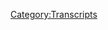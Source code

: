 {{Transcript
    | title         = [[InfoWars Roulette 2|InfoWars Roulette #2]]
    | caption       = [https://knowledgefight.libsyn.com/knowledge-fight-infowars-roulette-2 Listen to this episode on Libsyn]
    | episodeNumber = [[InfoWars Roulette 2|S006]]
    | length        = 01:46:03
}}

{{MessageBox
    | header     = Warning: Bot Generated Content
    | text       = This transcript was automatically generated by transcription software and likely contains many mistakes and misattributions. Please check the audio for definitive quotes, attribution, and context.
    | image      = N3yvass4myg91.webp
    | imagewidth = 50px
    | id         = warning
}}

{{TranscriptBlock
    | name      = Unknown Speaker
    | timestamp = 00:00:00.000
    | text      = Andy in Kansas, you're on the air, thanks for holding.
}}

{{TranscriptBlock
    | name      = Unknown Speaker
    | timestamp = 00:00:04.000
    | text      = Hello Alex, I'm a first time caller, I'm a huge fan, I love your work.
}}

{{TranscriptBlock
    | name      = Unknown Speaker
    | timestamp = 00:00:07.000
    | text      = I love you.
}}

{{TranscriptBlock
    | name      = Unknown Speaker
    | timestamp = 00:00:08.000
    | text      = Hey everybody, welcome back to Knowledge Fight, I'm Dan.
}}

{{TranscriptBlock
    | name      = Unknown Speaker
    | timestamp = 00:00:09.000
    | text      = I'm Jordan!
}}

{{TranscriptBlock
    | name      = Unknown Speaker
    | timestamp = 00:00:10.000
    | text      = We're a couple dudes, like to sit around, drink novelty beverages and talk about Alex Jones.
}}

{{TranscriptBlock
    | name      = Unknown Speaker
    | timestamp = 00:00:13.000
    | text      = Indeed we are, Dan. Dan?
}}

{{TranscriptBlock
    | name      = Unknown Speaker
    | timestamp = 00:00:15.000
    | text      = Yes sir.
}}

{{TranscriptBlock
    | name      = Unknown Speaker
    | timestamp = 00:00:16.000
    | text      = What's your favorite pepper?
}}

{{TranscriptBlock
    | name      = Unknown Speaker
    | timestamp = 00:00:17.000
    | text      = My favorite pepper is, I mean, right now habanero is strong in the pepper camp.
}}

{{TranscriptBlock
    | name      = Unknown Speaker
    | timestamp = 00:00:22.000
    | text      = I also have a Thai pepper plant that I gathered the other day.
}}

{{TranscriptBlock
    | name      = Unknown Speaker
    | timestamp = 00:00:27.000
    | text      = You gathered?
}}

{{TranscriptBlock
    | name      = Unknown Speaker
    | timestamp = 00:00:28.000
    | text      = Eh.
}}

{{TranscriptBlock
    | name      = Unknown Speaker
    | timestamp = 00:00:29.000
    | text      = Like, I bought it from a guy.
}}

{{TranscriptBlock
    | name      = Unknown Speaker
    | timestamp = 00:00:30.000
    | text      = Okay, that's very different from gathering.
}}

{{TranscriptBlock
    | name      = Unknown Speaker
    | timestamp = 00:00:32.000
    | text      = I don't know why I didn't want to say bought it.
}}

{{TranscriptBlock
    | name      = Unknown Speaker
    | timestamp = 00:00:33.000
    | text      = I thought you were, halfway thought you were wandering around Chicago and you were like,
}}

{{TranscriptBlock
    | name      = Unknown Speaker
    | timestamp = 00:00:37.000
    | text      = holy shit!
}}

{{TranscriptBlock
    | name      = Unknown Speaker
    | timestamp = 00:00:38.000
    | text      = I got one.
}}

{{TranscriptBlock
    | name      = Unknown Speaker
    | timestamp = 00:00:39.000
    | text      = It's a Thai pepper plant.
}}

{{TranscriptBlock
    | name      = Unknown Speaker
    | timestamp = 00:00:40.000
    | text      = I got me a Thai pepper plant.
}}

{{TranscriptBlock
    | name      = Unknown Speaker
    | timestamp = 00:00:42.000
    | text      = I'm terrible with plants though, so I'm probably going to kill it before I'm able to eat the peppers.
}}

{{TranscriptBlock
    | name      = Unknown Speaker
    | timestamp = 00:00:45.000
    | text      = Most likely.
}}

{{TranscriptBlock
    | name      = Unknown Speaker
    | timestamp = 00:00:46.000
    | text      = I would probably enjoy some of these slightly hotter than habanero peppers, but I haven't had any.
}}

{{TranscriptBlock
    | name      = Unknown Speaker
    | timestamp = 00:00:52.000
    | text      = You don't want to go too far.
}}

{{TranscriptBlock
    | name      = Unknown Speaker
    | timestamp = 00:00:54.000
    | text      = No, I would like to, but I haven't had them.
}}

{{TranscriptBlock
    | name      = Unknown Speaker
    | timestamp = 00:00:56.000
    | text      = You can't just get a ghost pepper or, you know, like a scorpion at the grocery store.
}}

{{TranscriptBlock
    | name      = Unknown Speaker
    | timestamp = 00:01:01.000
    | text      = You gotta get a license.
}}

{{TranscriptBlock
    | name      = Unknown Speaker
    | timestamp = 00:01:02.000
    | text      = You need to order those.
}}

{{TranscriptBlock
    | name      = Unknown Speaker
    | timestamp = 00:01:03.000
    | text      = No, you need to order them from the places that make them or there needs to be a specialty shop.
}}

{{TranscriptBlock
    | name      = Unknown Speaker
    | timestamp = 00:01:06.000
    | text      = You need a concealed pepper license.
}}

{{TranscriptBlock
    | name      = Unknown Speaker
    | timestamp = 00:01:08.000
    | text      = As best I can tell, there isn't one in Chicago.
}}

{{TranscriptBlock
    | name      = Unknown Speaker
    | timestamp = 00:01:10.000
    | text      = Like, I don't think that there's a good pepper or good hot sauce store.
}}

{{TranscriptBlock
    | name      = Unknown Speaker
    | timestamp = 00:01:13.000
    | text      = Like, when we were in Austin, there was that Tears of Joy that was great.
}}

{{TranscriptBlock
    | name      = Unknown Speaker
    | timestamp = 00:01:17.000
    | text      = An amazing selection.
}}

{{TranscriptBlock
    | name      = Unknown Speaker
    | timestamp = 00:01:18.000
    | text      = It had everything.
}}

{{TranscriptBlock
    | name      = Unknown Speaker
    | timestamp = 00:01:19.000
    | text      = But there's nothing like that here, as best I can tell.
}}

{{TranscriptBlock
    | name      = Unknown Speaker
    | timestamp = 00:01:21.000
    | text      = But if there is, I would love someone to tell me.
}}

{{TranscriptBlock
    | name      = Unknown Speaker
    | timestamp = 00:01:23.000
    | text      = So for now, it's a habanero.
}}

{{TranscriptBlock
    | name      = Unknown Speaker
    | timestamp = 00:01:25.000
    | text      = It's great.
}}

{{TranscriptBlock
    | name      = Unknown Speaker
    | timestamp = 00:01:26.000
    | text      = It's fruity.
}}

{{TranscriptBlock
    | name      = Unknown Speaker
    | timestamp = 00:01:27.000
    | text      = It's spicy, but not spicy enough.
}}

{{TranscriptBlock
    | name      = Unknown Speaker
    | timestamp = 00:01:30.000
    | text      = Wonderful.
}}

{{TranscriptBlock
    | name      = Unknown Speaker
    | timestamp = 00:01:31.000
    | text      = Why do you ask?
}}

{{TranscriptBlock
    | name      = Unknown Speaker
    | timestamp = 00:01:32.000
    | text      = I ask because this show is going to be spicy.
}}

{{TranscriptBlock
    | name      = Unknown Speaker
    | timestamp = 00:01:36.000
    | text      = And this show has you knowing a lot about Alex Jones.
}}

{{TranscriptBlock
    | name      = Unknown Speaker
    | timestamp = 00:01:40.000
    | text      = Much like I know a lot about peppers.
}}

{{TranscriptBlock
    | name      = Unknown Speaker
    | timestamp = 00:01:41.000
    | text      = And me only knowing what you tell me about Alex Jones.
}}

{{TranscriptBlock
    | name      = Unknown Speaker
    | timestamp = 00:01:44.000
    | text      = And peppers.
}}

{{TranscriptBlock
    | name      = Unknown Speaker
    | timestamp = 00:01:45.000
    | text      = And peppers.
}}

{{TranscriptBlock
    | name      = Unknown Speaker
    | timestamp = 00:01:46.000
    | text      = Because I am not good with peppers.
}}

{{TranscriptBlock
    | name      = Unknown Speaker
    | timestamp = 00:01:48.000
    | text      = No, but you did enjoy that sauce that I brought over on the 4th of July.
}}

{{TranscriptBlock
    | name      = Unknown Speaker
    | timestamp = 00:01:52.000
    | text      = You know what? Surprisingly.
}}

{{TranscriptBlock
    | name      = Unknown Speaker
    | timestamp = 00:01:53.000
    | text      = Yeah, you went back to the well for it.
}}

{{TranscriptBlock
    | name      = Unknown Speaker
    | timestamp = 00:01:55.000
    | text      = I did.
}}

{{TranscriptBlock
    | name      = Unknown Speaker
    | timestamp = 00:01:56.000
    | text      = I brought over a ghost pepper sauce that is much too hot for a lot of people.
}}

{{TranscriptBlock
    | name      = Unknown Speaker
    | timestamp = 00:02:02.000
    | text      = And you put it straight up on your hot dog.
}}

{{TranscriptBlock
    | name      = Unknown Speaker
    | timestamp = 00:02:04.000
    | text      = Absolutely.
}}

{{TranscriptBlock
    | name      = Unknown Speaker
    | timestamp = 00:02:05.000
    | text      = It was crazy.
}}

{{TranscriptBlock
    | name      = Unknown Speaker
    | timestamp = 00:02:06.000
    | text      = It handled your business.
}}

{{TranscriptBlock
    | name      = Unknown Speaker
    | timestamp = 00:02:07.000
    | text      = It was crazy.
}}

{{TranscriptBlock
    | name      = Unknown Speaker
    | timestamp = 00:02:08.000
    | text      = So speaking of crazy, I'd like to give a crazy shout out.
}}

{{TranscriptBlock
    | name      = Unknown Speaker
    | timestamp = 00:02:13.000
    | text      = Not your best transition.
}}

{{TranscriptBlock
    | name      = Unknown Speaker
    | timestamp = 00:02:14.000
    | text      = Not the best.
}}

{{TranscriptBlock
    | name      = Unknown Speaker
    | timestamp = 00:02:15.000
    | text      = Not your best one.
}}

{{TranscriptBlock
    | name      = Unknown Speaker
    | timestamp = 00:02:16.000
    | text      = But this guy is the best.
}}

{{TranscriptBlock
    | name      = Unknown Speaker
    | timestamp = 00:02:17.000
    | text      = There we go.
}}

{{TranscriptBlock
    | name      = Unknown Speaker
    | timestamp = 00:02:18.000
    | text      = That was a way better transition.
}}

{{TranscriptBlock
    | name      = Unknown Speaker
    | timestamp = 00:02:19.000
    | text      = Thank you.
}}

{{TranscriptBlock
    | name      = Unknown Speaker
    | timestamp = 00:02:20.000
    | text      = He's a donor who was existing as a donor and bumped it up.
}}

{{TranscriptBlock
    | name      = Unknown Speaker
    | timestamp = 00:02:23.000
    | text      = Took it up to the next level.
}}

{{TranscriptBlock
    | name      = Unknown Speaker
    | timestamp = 00:02:25.000
    | text      = So I'd like to say thank you so much.
}}

{{TranscriptBlock
    | name      = Unknown Speaker
    | timestamp = 00:02:27.000
    | text      = Kyle, you are now a technocrat.
}}

{{TranscriptBlock
    | name      = Unknown Speaker
    | timestamp = 00:02:29.000
    | text      = I'm a policy wonk.
}}

{{TranscriptBlock
    | name      = Unknown Speaker
    | timestamp = 00:02:30.000
    | text      = Four stars.
}}

{{TranscriptBlock
    | name      = Unknown Speaker
    | timestamp = 00:02:31.000
    | text      = Go home to your mother and tell her you're brilliant.
}}

{{TranscriptBlock
    | name      = Unknown Speaker
    | timestamp = 00:02:33.000
    | text      = Someone, someone sodomized and sent me a bucket of poop.
}}

{{TranscriptBlock
    | name      = Unknown Speaker
    | timestamp = 00:02:36.000
    | text      = Daddy shark.
}}

{{TranscriptBlock
    | name      = Unknown Speaker
    | timestamp = 00:02:37.000
    | text      = Bomp, bomp, bomp, bomp, bomp.
}}

{{TranscriptBlock
    | name      = Unknown Speaker
    | timestamp = 00:02:38.000
    | text      = Jar Jar Binks has a Caribbean black accent.
}}

{{TranscriptBlock
    | name      = Unknown Speaker
    | timestamp = 00:02:42.000
    | text      = He's a loser little, little titty baby.
}}

{{TranscriptBlock
    | name      = Unknown Speaker
    | timestamp = 00:02:45.000
    | text      = I don't want to hate black people.
}}

{{TranscriptBlock
    | name      = Unknown Speaker
    | timestamp = 00:02:47.000
    | text      = I renounce Jesus Christ.
}}

{{TranscriptBlock
    | name      = Unknown Speaker
    | timestamp = 00:02:49.000
    | text      = Thank you so much, Kyle.
}}

{{TranscriptBlock
    | name      = Unknown Speaker
    | timestamp = 00:02:50.000
    | text      = We appreciate it very much.
}}

{{TranscriptBlock
    | name      = Unknown Speaker
    | timestamp = 00:02:51.000
    | text      = Thank you so much, Kyle.
}}

{{TranscriptBlock
    | name      = Unknown Speaker
    | timestamp = 00:02:52.000
    | text      = If you would like to support the show, you can do so by going to our website, knowledgefight.com,
}}

{{TranscriptBlock
    | name      = Unknown Speaker
    | timestamp = 00:02:55.000
    | text      = clicking the support the show button.
}}

{{TranscriptBlock
    | name      = Unknown Speaker
    | timestamp = 00:02:56.000
    | text      = We appreciate it.
}}

{{TranscriptBlock
    | name      = Unknown Speaker
    | timestamp = 00:02:57.000
    | text      = Please do.
}}

{{TranscriptBlock
    | name      = Unknown Speaker
    | timestamp = 00:02:58.000
    | text      = Now I need to call myself out about something.
}}

{{TranscriptBlock
    | name      = Unknown Speaker
    | timestamp = 00:03:00.000
    | text      = First of all, this is the second time we've tried to record the show and I'll get into
}}

{{TranscriptBlock
    | name      = Unknown Speaker
    | timestamp = 00:03:03.000
    | text      = that here in a second, but that's why this is going to, it's going to feel really bad
}}

{{TranscriptBlock
    | name      = Unknown Speaker
    | timestamp = 00:03:07.000
    | text      = me saying this over again while Jordan stares at me because he's already heard me say this.
}}

{{TranscriptBlock
    | name      = Unknown Speaker
    | timestamp = 00:03:11.000
    | text      = Staring.
}}

{{TranscriptBlock
    | name      = Unknown Speaker
    | timestamp = 00:03:12.000
    | text      = I'm terrible at internet.
}}

{{TranscriptBlock
    | name      = Unknown Speaker
    | timestamp = 00:03:14.000
    | text      = Great.
}}

{{TranscriptBlock
    | name      = Unknown Speaker
    | timestamp = 00:03:15.000
    | text      = I'm bad at it.
}}

{{TranscriptBlock
    | name      = Unknown Speaker
    | timestamp = 00:03:16.000
    | text      = Full stop.
}}

{{TranscriptBlock
    | name      = Unknown Speaker
    | timestamp = 00:03:17.000
    | text      = I'm, I'm good at doing this show, but that's about it in terms of the show.
}}

{{TranscriptBlock
    | name      = Unknown Speaker
    | timestamp = 00:03:22.000
    | text      = And there's so many other aspects to it that I end up fucking up.
}}

{{TranscriptBlock
    | name      = Unknown Speaker
    | timestamp = 00:03:25.000
    | text      = I fuck up and I'm trying to do better, which is my way of saying that I am sorry to people
}}

{{TranscriptBlock
    | name      = Unknown Speaker
    | timestamp = 00:03:29.000
    | text      = who have written emails and I've not gotten back to them or I've gotten back to them late.
}}

{{TranscriptBlock
    | name      = Unknown Speaker
    | timestamp = 00:03:33.000
    | text      = I recognize that there are some people who I've, I just lost their emails and I have
}}

{{TranscriptBlock
    | name      = Unknown Speaker
    | timestamp = 00:03:38.000
    | text      = not remembered to get ahold of you.
}}

{{TranscriptBlock
    | name      = Unknown Speaker
    | timestamp = 00:03:39.000
    | text      = And if you send another email and chastise me for it, I will own up to that and I will
}}

{{TranscriptBlock
    | name      = Unknown Speaker
    | timestamp = 00:03:44.000
    | text      = write you back.
}}

{{TranscriptBlock
    | name      = Unknown Speaker
    | timestamp = 00:03:45.000
    | text      = And frankly, it will be a far better way for Dan to, to engage with you.
}}

{{TranscriptBlock
    | name      = Unknown Speaker
    | timestamp = 00:03:51.000
    | text      = If you, if you shit talk us first and then say nice stuff, we'll be great at it.
}}

{{TranscriptBlock
    | name      = Unknown Speaker
    | timestamp = 00:03:57.000
    | text      = But if you just say nice things to us, we're fucked.
}}

{{TranscriptBlock
    | name      = Unknown Speaker
    | timestamp = 00:04:00.000
    | text      = Yeah, we're fucked.
}}

{{TranscriptBlock
    | name      = Unknown Speaker
    | timestamp = 00:04:01.000
    | text      = If it's actual shit talking, then I'm very scared.
}}

{{TranscriptBlock
    | name      = Unknown Speaker
    | timestamp = 00:04:03.000
    | text      = Oh yeah, no, he's going to bail.
}}

{{TranscriptBlock
    | name      = Unknown Speaker
    | timestamp = 00:04:04.000
    | text      = I'm very terrified.
}}

{{TranscriptBlock
    | name      = Unknown Speaker
    | timestamp = 00:04:05.000
    | text      = He's worried that you're going to come to his house.
}}

{{TranscriptBlock
    | name      = Unknown Speaker
    | timestamp = 00:04:06.000
    | text      = Then the show is over.
}}

{{TranscriptBlock
    | name      = Unknown Speaker
    | timestamp = 00:04:07.000
    | text      = I canceled this podcast and I'm like, no, oh my God, someone said something negative.
}}

{{TranscriptBlock
    | name      = Unknown Speaker
    | timestamp = 00:04:10.000
    | text      = Right.
}}

{{TranscriptBlock
    | name      = Unknown Speaker
    | timestamp = 00:04:11.000
    | text      = That's also one of the remarkable things I think.
}}

{{TranscriptBlock
    | name      = Unknown Speaker
    | timestamp = 00:04:13.000
    | text      = After almost like a year and year and seven months of doing this show, like the, the very
}}

{{TranscriptBlock
    | name      = Unknown Speaker
    | timestamp = 00:04:19.000
    | text      = limited negative things that we've heard.
}}

{{TranscriptBlock
    | name      = Unknown Speaker
    | timestamp = 00:04:21.000
    | text      = Yeah.
}}

{{TranscriptBlock
    | name      = Unknown Speaker
    | timestamp = 00:04:22.000
    | text      = It's crazy.
}}

{{TranscriptBlock
    | name      = Unknown Speaker
    | timestamp = 00:04:23.000
    | text      = Yeah.
}}

{{TranscriptBlock
    | name      = Unknown Speaker
    | timestamp = 00:04:24.000
    | text      = But, um, I, I, and no one, no one, I want to be clear, no one is like making me feel
}}

{{TranscriptBlock
    | name      = Unknown Speaker
    | timestamp = 00:04:27.360
    | text      = this way.
}}

{{TranscriptBlock
    | name      = Unknown Speaker
    | timestamp = 00:04:28.360
    | text      = No one has been like, Hey, you're a dick.
}}

{{TranscriptBlock
    | name      = Unknown Speaker
    | timestamp = 00:04:30.480
    | text      = You need to write back to people or anything like that.
}}

{{TranscriptBlock
    | name      = Unknown Speaker
    | timestamp = 00:04:32.660
    | text      = This is just my insecurities and my recognition that I know I've dropped the ball.
}}

{{TranscriptBlock
    | name      = Unknown Speaker
    | timestamp = 00:04:37.720
    | text      = I want to do better and I'm going to do better in the future because you all are listeners.
}}

{{TranscriptBlock
    | name      = Unknown Speaker
    | timestamp = 00:04:42.240
    | text      = You deserve it.
}}

{{TranscriptBlock
    | name      = Unknown Speaker
    | timestamp = 00:04:43.240
    | text      = Uh, and you mean a lot to us.
}}

{{TranscriptBlock
    | name      = Unknown Speaker
    | timestamp = 00:04:45.480
    | text      = And I apologize that my own psychological impediments get in the way of, uh, keeping
}}

{{TranscriptBlock
    | name      = Unknown Speaker
    | timestamp = 00:04:51.639
    | text      = up with that end of this because when we started this, I had the same perception that I had
}}

{{TranscriptBlock
    | name      = Unknown Speaker
    | timestamp = 00:04:56.519
    | text      = of other podcasts I've done in the past, which is almost no one will listen.
}}

{{TranscriptBlock
    | name      = Unknown Speaker
    | timestamp = 00:05:00.360
    | text      = Right.
}}

{{TranscriptBlock
    | name      = Unknown Speaker
    | timestamp = 00:05:01.360
    | text      = Uh, there will be a few people who reach out to me, but it won't be that many.
}}

{{TranscriptBlock
    | name      = Unknown Speaker
    | timestamp = 00:05:04.639
    | text      = And not to say that we're flooded with emails or anything like that, but it's more people
}}

{{TranscriptBlock
    | name      = Unknown Speaker
    | timestamp = 00:05:08.560
    | text      = sending messages than I've ever experienced.
}}

{{TranscriptBlock
    | name      = Unknown Speaker
    | timestamp = 00:05:10.639
    | text      = Right.
}}

{{TranscriptBlock
    | name      = Unknown Speaker
    | timestamp = 00:05:11.639
    | text      = Like messages of substance.
}}

{{TranscriptBlock
    | name      = Unknown Speaker
    | timestamp = 00:05:12.959
    | text      = So it's not something where I can just sit there and be like, aha, good one.
}}

{{TranscriptBlock
    | name      = Unknown Speaker
    | timestamp = 00:05:15.839
    | text      = Yeah.
}}

{{TranscriptBlock
    | name      = Unknown Speaker
    | timestamp = 00:05:16.839
    | text      = And then respond.
}}

{{TranscriptBlock
    | name      = Unknown Speaker
    | timestamp = 00:05:17.839
    | text      = So it's, it's, it's, it's growing pains.
}}

{{TranscriptBlock
    | name      = Unknown Speaker
    | timestamp = 00:05:20.839
    | text      = And I know that I should have done this before this point, right.
}}

{{TranscriptBlock
    | name      = Unknown Speaker
    | timestamp = 00:05:24.480
    | text      = Considering we're this far into the show, but I'm going to try and do better.
}}

{{TranscriptBlock
    | name      = Unknown Speaker
    | timestamp = 00:05:28.480
    | text      = And thank you for putting up with us.
}}

{{TranscriptBlock
    | name      = Unknown Speaker
    | timestamp = 00:05:29.800
    | text      = Yeah.
}}

{{TranscriptBlock
    | name      = Unknown Speaker
    | timestamp = 00:05:30.800
    | text      = We don't, uh, we didn't have the infrastructure in place.
}}

{{TranscriptBlock
    | name      = Unknown Speaker
    | timestamp = 00:05:32.920
    | text      = We never, we never thought that more than 15 or so people would ever actually listen
}}

{{TranscriptBlock
    | name      = Unknown Speaker
    | timestamp = 00:05:37.699
    | text      = to this show.
}}

{{TranscriptBlock
    | name      = Unknown Speaker
    | timestamp = 00:05:38.699
    | text      = Yeah.
}}

{{TranscriptBlock
    | name      = Unknown Speaker
    | timestamp = 00:05:39.699
    | text      = It was just an extension of us drinking at a bar and yelling at each other.
}}

{{TranscriptBlock
    | name      = Unknown Speaker
    | timestamp = 00:05:42.680
    | text      = We just wanted to hang out.
}}

{{TranscriptBlock
    | name      = Unknown Speaker
    | timestamp = 00:05:44.139
    | text      = We didn't hang out regularly.
}}

{{TranscriptBlock
    | name      = Unknown Speaker
    | timestamp = 00:05:45.920
    | text      = We didn't realize that aspect.
}}

{{TranscriptBlock
    | name      = Unknown Speaker
    | timestamp = 00:05:47.439
    | text      = And then we also didn't realize the aspect of like, or at least I didn't, I don't know
}}

{{TranscriptBlock
    | name      = Unknown Speaker
    | timestamp = 00:05:51.040
    | text      = what your feelings were entirely, but like, I didn't realize that we would hit as much
}}

{{TranscriptBlock
    | name      = Unknown Speaker
    | timestamp = 00:05:55.959
    | text      = as we did.
}}

{{TranscriptBlock
    | name      = Unknown Speaker
    | timestamp = 00:05:56.959
    | text      = Like not in terms of being a hit, but like actual things, not in terms of actual fit.
}}

{{TranscriptBlock
    | name      = Unknown Speaker
    | timestamp = 00:06:01.680
    | text      = We found actually interesting things that I didn't expect to find.
}}

{{TranscriptBlock
    | name      = Unknown Speaker
    | timestamp = 00:06:05.000
    | text      = I thought we were just going to talk about a crazy person.
}}

{{TranscriptBlock
    | name      = Unknown Speaker
    | timestamp = 00:06:07.360
    | text      = Yeah.
}}

{{TranscriptBlock
    | name      = Unknown Speaker
    | timestamp = 00:06:08.360
    | text      = What happened?
}}

{{TranscriptBlock
    | name      = Unknown Speaker
    | timestamp = 00:06:09.360
    | text      = I mean, we would, uh, I mean, I would, I was always hoping we'd find information and truths.
}}

{{TranscriptBlock
    | name      = Unknown Speaker
    | timestamp = 00:06:14.920
    | text      = But I didn't expect that, uh, the show would be anything more than entertainment for the
}}

{{TranscriptBlock
    | name      = Unknown Speaker
    | timestamp = 00:06:18.920
    | text      = most part.
}}

{{TranscriptBlock
    | name      = Unknown Speaker
    | timestamp = 00:06:19.920
    | text      = And then we go along, we're like, Oh my God, this means that, Oh, what the fuck?
}}

{{TranscriptBlock
    | name      = Unknown Speaker
    | timestamp = 00:06:23.480
    | text      = Yeah.
}}

{{TranscriptBlock
    | name      = Unknown Speaker
    | timestamp = 00:06:24.480
    | text      = It turns out that we have unraveled a level of circumstantial evidence that we would never
}}

{{TranscriptBlock
    | name      = Unknown Speaker
    | timestamp = 00:06:30.480
    | text      = have considered existed, let alone that we would be the ones to find it.
}}

{{TranscriptBlock
    | name      = Unknown Speaker
    | timestamp = 00:06:34.959
    | text      = We'd call ourselves crazy for assuming that at the beginning.
}}

{{TranscriptBlock
    | name      = Unknown Speaker
    | timestamp = 00:06:37.839
    | text      = Yeah.
}}

{{TranscriptBlock
    | name      = Unknown Speaker
    | timestamp = 00:06:38.839
    | text      = And if we thought that at the beginning, everybody would have been like, ah, fuck off.
}}

{{TranscriptBlock
    | name      = Unknown Speaker
    | timestamp = 00:06:41.839
    | text      = Right.
}}

{{TranscriptBlock
    | name      = Unknown Speaker
    | timestamp = 00:06:42.839
    | text      = So also I'm going to call myself out if you have not received a button.
}}

{{TranscriptBlock
    | name      = Unknown Speaker
    | timestamp = 00:06:46.439
    | text      = Sure.
}}

{{TranscriptBlock
    | name      = Unknown Speaker
    | timestamp = 00:06:47.439
    | text      = This is a part of my part too.
}}

{{TranscriptBlock
    | name      = Unknown Speaker
    | timestamp = 00:06:48.560
    | text      = Also I am very good at sending those buttons.
}}

{{TranscriptBlock
    | name      = Unknown Speaker
    | timestamp = 00:06:53.600
    | text      = I am not good at making sure those buttons get to where they need to go.
}}

{{TranscriptBlock
    | name      = Unknown Speaker
    | timestamp = 00:06:57.439
    | text      = And some of that's the USPS ban.
}}

{{TranscriptBlock
    | name      = Unknown Speaker
    | timestamp = 00:06:59.360
    | text      = No it's not.
}}

{{TranscriptBlock
    | name      = Unknown Speaker
    | timestamp = 00:07:00.680
    | text      = It's that I am bad at this and I need to invest in like some sort of envelope stamp machine,
}}

{{TranscriptBlock
    | name      = Unknown Speaker
    | timestamp = 00:07:07.480
    | text      = envelope thing, one of those other podcasts have ads for one of those dot com.
}}

{{TranscriptBlock
    | name      = Unknown Speaker
    | timestamp = 00:07:14.399
    | text      = Don't say their name.
}}

{{TranscriptBlock
    | name      = Unknown Speaker
    | timestamp = 00:07:15.399
    | text      = This isn't buzz marketing.
}}

{{TranscriptBlock
    | name      = Unknown Speaker
    | timestamp = 00:07:16.720
    | text      = We're not getting paid for that shit.
}}

{{TranscriptBlock
    | name      = Unknown Speaker
    | timestamp = 00:07:18.439
    | text      = No.
}}

{{TranscriptBlock
    | name      = Unknown Speaker
    | timestamp = 00:07:19.439
    | text      = Um, but if you are at stamps.com though, please send us a line.
}}

{{TranscriptBlock
    | name      = Unknown Speaker
    | timestamp = 00:07:22.800
    | text      = If you have reached out about getting a button and you have not gotten it, uh, whether or
}}

{{TranscriptBlock
    | name      = Unknown Speaker
    | timestamp = 00:07:29.199
    | text      = not that's, you know, whether or not that's the postal service or all our fault.
}}

{{TranscriptBlock
    | name      = Unknown Speaker
    | timestamp = 00:07:35.680
    | text      = Please get in touch with us at knowledge fight at gmail.com.
}}

{{TranscriptBlock
    | name      = Unknown Speaker
    | timestamp = 00:07:38.360
    | text      = We're going to make everything right.
}}

{{TranscriptBlock
    | name      = Unknown Speaker
    | timestamp = 00:07:39.360
    | text      = We're gonna do better.
}}

{{TranscriptBlock
    | name      = Unknown Speaker
    | timestamp = 00:07:40.360
    | text      = Yeah.
}}

{{TranscriptBlock
    | name      = Unknown Speaker
    | timestamp = 00:07:41.360
    | text      = We're going to work on it.
}}

{{TranscriptBlock
    | name      = Unknown Speaker
    | timestamp = 00:07:42.360
    | text      = I don't know why I feel so bad about this this week, but man, I feel bad about it.
}}

{{TranscriptBlock
    | name      = Unknown Speaker
    | timestamp = 00:07:45.920
    | text      = Dude.
}}

{{TranscriptBlock
    | name      = Unknown Speaker
    | timestamp = 00:07:46.920
    | text      = I'm with you.
}}

{{TranscriptBlock
    | name      = Unknown Speaker
    | timestamp = 00:07:47.920
    | text      = I don't know.
}}

{{TranscriptBlock
    | name      = Unknown Speaker
    | timestamp = 00:07:48.920
    | text      = I just, you know, in general insecurity only compounds with when people pay attention somewhat.
}}

{{TranscriptBlock
    | name      = Unknown Speaker
    | timestamp = 00:07:53.439
    | text      = Yes.
}}

{{TranscriptBlock
    | name      = Unknown Speaker
    | timestamp = 00:07:54.439
    | text      = Yeah.
}}

{{TranscriptBlock
    | name      = Unknown Speaker
    | timestamp = 00:07:55.439
    | text      = Um, so Jordan today, uh, I, on the first attempt of doing this episode, I already explained
}}

{{TranscriptBlock
    | name      = Unknown Speaker
    | timestamp = 00:08:00.480
    | text      = to you what my process has been in terms of like, yeah, I got sidetracked on a bunch of
}}

{{TranscriptBlock
    | name      = Unknown Speaker
    | timestamp = 00:08:05.120
    | text      = weird, uh, sort of dead ends in terms of, uh, Alex Jones investigation.
}}

{{TranscriptBlock
    | name      = Unknown Speaker
    | timestamp = 00:08:10.439
    | text      = I have some stuff from 2009 that we're going to get to.
}}

{{TranscriptBlock
    | name      = Unknown Speaker
    | timestamp = 00:08:13.399
    | text      = Um, and I, I, I sorta, I ran out of time today in terms of presenting an episode and so I
}}

{{TranscriptBlock
    | name      = Unknown Speaker
    | timestamp = 00:08:20.240
    | text      = forced it and I made a bunch of bad clips about Tucker Carlson.
}}

{{TranscriptBlock
    | name      = Unknown Speaker
    | timestamp = 00:08:26.319
    | text      = Yeah, we were, we, we pretty much nailed that episode in like 30 minutes, but then we continued
}}

{{TranscriptBlock
    | name      = Unknown Speaker
    | timestamp = 00:08:32.659
    | text      = going and we were both like, I think we nailed it in five.
}}

{{TranscriptBlock
    | name      = Unknown Speaker
    | timestamp = 00:08:35.320
    | text      = Yeah, probably.
}}

{{TranscriptBlock
    | name      = Unknown Speaker
    | timestamp = 00:08:36.320
    | text      = The whole crux of it is, um, in 2012 Tucker Carlson was very clear that he hated Alex
}}

{{TranscriptBlock
    | name      = Unknown Speaker
    | timestamp = 00:08:42.240
    | text      = Jones and then he was on Alex's show in 2014.
}}

{{TranscriptBlock
    | name      = Unknown Speaker
    | timestamp = 00:08:45.519
    | text      = Um, and now in present day, Alex Jones says, uh, this 100% pure Veritas.
}}

{{TranscriptBlock
    | name      = Unknown Speaker
    | timestamp = 00:08:52.960
    | text      = It's a hole in one.
}}

{{TranscriptBlock
    | name      = Unknown Speaker
    | timestamp = 00:08:53.960
    | text      = It's, I've never done anything like that.
}}

{{TranscriptBlock
    | name      = Unknown Speaker
    | timestamp = 00:08:55.399
    | text      = Tucker Carlson's the king now.
}}

{{TranscriptBlock
    | name      = Unknown Speaker
    | timestamp = 00:08:56.960
    | text      = So you know, you have this transformation over time and it, it, it follows the path
}}

{{TranscriptBlock
    | name      = Unknown Speaker
    | timestamp = 00:09:01.960
    | text      = of Tucker's career and the fact that in 2012 Obama had not won reelection yet and in 2014
}}

{{TranscriptBlock
    | name      = Unknown Speaker
    | timestamp = 00:09:08.600
    | text      = he was president and they had two more years to deal with it.
}}

{{TranscriptBlock
    | name      = Unknown Speaker
    | timestamp = 00:09:11.720
    | text      = They're like, why?
}}

{{TranscriptBlock
    | name      = Unknown Speaker
    | timestamp = 00:09:12.720
    | text      = Might as well make peace.
}}

{{TranscriptBlock
    | name      = Unknown Speaker
    | timestamp = 00:09:13.720
    | text      = Might as well start being white nationalist.
}}

{{TranscriptBlock
    | name      = Unknown Speaker
    | timestamp = 00:09:14.720
    | text      = But as we went through the episode, it became clear that like all the stuff he's saying
}}

{{TranscriptBlock
    | name      = Unknown Speaker
    | timestamp = 00:09:18.059
    | text      = really isn't all that interesting.
}}

{{TranscriptBlock
    | name      = Unknown Speaker
    | timestamp = 00:09:19.559
    | text      = It's just us being able to be like, ha ha, look, hypocrite, wait, wait, wait.
}}

{{TranscriptBlock
    | name      = Unknown Speaker
    | timestamp = 00:09:23.039
    | text      = All of the stuff that Trump is, they said about Obama as being a negative and now that
}}

{{TranscriptBlock
    | name      = Unknown Speaker
    | timestamp = 00:09:28.200
    | text      = Trump is doing it, they're like, this is the greatest.
}}

{{TranscriptBlock
    | name      = Unknown Speaker
    | timestamp = 00:09:30.919
    | text      = Like it's a, it's the same shit that we see over and over and over again.
}}

{{TranscriptBlock
    | name      = Unknown Speaker
    | timestamp = 00:09:34.600
    | text      = Yeah.
}}

{{TranscriptBlock
    | name      = Unknown Speaker
    | timestamp = 00:09:35.600
    | text      = These people have no bottom.
}}

{{TranscriptBlock
    | name      = Unknown Speaker
    | timestamp = 00:09:37.559
    | text      = So actually I think this is probably the first time I've ever done this, that in the middle
}}

{{TranscriptBlock
    | name      = Unknown Speaker
    | timestamp = 00:09:41.240
    | text      = of the episode I was like, fuck this.
}}

{{TranscriptBlock
    | name      = Unknown Speaker
    | timestamp = 00:09:43.039
    | text      = Yeah.
}}

{{TranscriptBlock
    | name      = Unknown Speaker
    | timestamp = 00:09:44.039
    | text      = I don't think we've ever done that before because we've, we've made, I think once we
}}

{{TranscriptBlock
    | name      = Unknown Speaker
    | timestamp = 00:09:47.679
    | text      = redid something after like three minutes, like we stopped because the, just the vibe
}}

{{TranscriptBlock
    | name      = Unknown Speaker
    | timestamp = 00:09:51.639
    | text      = was off.
}}

{{TranscriptBlock
    | name      = Unknown Speaker
    | timestamp = 00:09:52.639
    | text      = Yeah.
}}

{{TranscriptBlock
    | name      = Unknown Speaker
    | timestamp = 00:09:53.639
    | text      = Like our intro sucked or something like that.
}}

{{TranscriptBlock
    | name      = Unknown Speaker
    | timestamp = 00:09:54.639
    | text      = And I think once in the whole time we've done this, but I've never halfway suggest our quality
}}

{{TranscriptBlock
    | name      = Unknown Speaker
    | timestamp = 00:10:00.460
    | text      = control level isn't that high.
}}

{{TranscriptBlock
    | name      = Unknown Speaker
    | timestamp = 00:10:02.039
    | text      = I'd like to have that conversation about my shitty editing skills and all that.
}}

{{TranscriptBlock
    | name      = Unknown Speaker
    | timestamp = 00:10:07.539
    | text      = But I, I, I, I do, I, I stand by my decision.
}}

{{TranscriptBlock
    | name      = Unknown Speaker
    | timestamp = 00:10:10.519
    | text      = I think that was a worthless as an episode.
}}

{{TranscriptBlock
    | name      = Unknown Speaker
    | timestamp = 00:10:14.639
    | text      = But fine as a point.
}}

{{TranscriptBlock
    | name      = Unknown Speaker
    | timestamp = 00:10:16.159
    | text      = I agree in a way that is not a, a, a, you know, negative towards you.
}}

{{TranscriptBlock
    | name      = Unknown Speaker
    | timestamp = 00:10:23.120
    | text      = Sure.
}}

{{TranscriptBlock
    | name      = Unknown Speaker
    | timestamp = 00:10:24.120
    | text      = I appreciate it.
}}

{{TranscriptBlock
    | name      = Unknown Speaker
    | timestamp = 00:10:25.120
    | text      = Yeah.
}}

{{TranscriptBlock
    | name      = Unknown Speaker
    | timestamp = 00:10:26.120
    | text      = So I've gotten a couple of messages from people in the past that liked something that we did
}}

{{TranscriptBlock
    | name      = Unknown Speaker
    | timestamp = 00:10:29.960
    | text      = on our, I would say third, fourth episode, maybe way in the past.
}}

{{TranscriptBlock
    | name      = Unknown Speaker
    | timestamp = 00:10:34.980
    | text      = And we were saying we were going to keep doing it and we never did it again because we accidentally.
}}

{{TranscriptBlock
    | name      = Unknown Speaker
    | timestamp = 00:10:39.960
    | text      = So what it is is a info Wars roulette.
}}

{{TranscriptBlock
    | name      = Unknown Speaker
    | timestamp = 00:10:42.320
    | text      = Oh no.
}}

{{TranscriptBlock
    | name      = Unknown Speaker
    | timestamp = 00:10:44.899
    | text      = So this game is, uh, I don't know what we're going to listen to.
}}

{{TranscriptBlock
    | name      = Unknown Speaker
    | timestamp = 00:10:48.740
    | text      = You don't know what we're going to listen to.
}}

{{TranscriptBlock
    | name      = Unknown Speaker
    | timestamp = 00:10:49.740
    | text      = Definitely don't know what we're going to listen to.
}}

{{TranscriptBlock
    | name      = Unknown Speaker
    | timestamp = 00:10:51.720
    | text      = You're the one who Googled it.
}}

{{TranscriptBlock
    | name      = Unknown Speaker
    | timestamp = 00:10:52.720
    | text      = I don't even know the title of it.
}}

{{TranscriptBlock
    | name      = Unknown Speaker
    | timestamp = 00:10:54.080
    | text      = We're going to choose a random video from the Alex Jones channel, uh, listen to it,
}}

{{TranscriptBlock
    | name      = Unknown Speaker
    | timestamp = 00:11:00.320
    | text      = see what we feel about it.
}}

{{TranscriptBlock
    | name      = Unknown Speaker
    | timestamp = 00:11:01.519
    | text      = See if it sparks anything like as if this was a goddamn ASCAT this, uh, this, uh, clip
}}

{{TranscriptBlock
    | name      = Unknown Speaker
    | timestamp = 00:11:08.600
    | text      = is doing the monologue.
}}

{{TranscriptBlock
    | name      = Unknown Speaker
    | timestamp = 00:11:09.600
    | text      = We're going to do, we're going to do a five minutes of improv based on their shitty standup.
}}

{{TranscriptBlock
    | name      = Unknown Speaker
    | timestamp = 00:11:13.679
    | text      = Yeah.
}}

{{TranscriptBlock
    | name      = Unknown Speaker
    | timestamp = 00:11:14.679
    | text      = Yeah.
}}

{{TranscriptBlock
    | name      = Unknown Speaker
    | timestamp = 00:11:15.679
    | text      = Essentially that's what it is.
}}

{{TranscriptBlock
    | name      = Unknown Speaker
    | timestamp = 00:11:16.679
    | text      = I think the reason we never did it again is because the first time we ended up accidentally
}}

{{TranscriptBlock
    | name      = Unknown Speaker
    | timestamp = 00:11:18.879
    | text      = getting a David Knight clip.
}}

{{TranscriptBlock
    | name      = Unknown Speaker
    | timestamp = 00:11:20.200
    | text      = Oh yeah.
}}

{{TranscriptBlock
    | name      = Unknown Speaker
    | timestamp = 00:11:21.200
    | text      = So that's why.
}}

{{TranscriptBlock
    | name      = Unknown Speaker
    | timestamp = 00:11:22.200
    | text      = Yeah.
}}

{{TranscriptBlock
    | name      = Unknown Speaker
    | timestamp = 00:11:23.200
    | text      = Yeah.
}}

{{TranscriptBlock
    | name      = Unknown Speaker
    | timestamp = 00:11:24.200
    | text      = Um, but for all of you who have ever wanted us to do Infowars roulette again, congratulations.
}}

{{TranscriptBlock
    | name      = Unknown Speaker
    | timestamp = 00:11:30.240
    | text      = We are doing it.
}}

{{TranscriptBlock
    | name      = Unknown Speaker
    | timestamp = 00:11:31.240
    | text      = Uh, the only thing I see here, uh, the reason that I was scanning through and this caught
}}

{{TranscriptBlock
    | name      = Unknown Speaker
    | timestamp = 00:11:35.600
    | text      = my eyes is because it says socialist in the title.
}}

{{TranscriptBlock
    | name      = Unknown Speaker
    | timestamp = 00:11:38.679
    | text      = And I know that that probably means Alex is going to scream a bunch.
}}

{{TranscriptBlock
    | name      = Unknown Speaker
    | timestamp = 00:11:41.279
    | text      = See hates them socialists.
}}

{{TranscriptBlock
    | name      = Unknown Speaker
    | timestamp = 00:11:42.559
    | text      = What's the title of it?
}}

{{TranscriptBlock
    | name      = Unknown Speaker
    | timestamp = 00:11:43.559
    | text      = Well, I don't have the whole title here because it cuts off.
}}

{{TranscriptBlock
    | name      = Unknown Speaker
    | timestamp = 00:11:46.559
    | text      = I'm playing this from my phone, uh, but it says socialist beauty queen.
}}

{{TranscriptBlock
    | name      = Unknown Speaker
    | timestamp = 00:11:51.120
    | text      = And there's a picture of Alexandria.
}}

{{TranscriptBlock
    | name      = Unknown Speaker
    | timestamp = 00:11:53.279
    | text      = No.
}}

{{TranscriptBlock
    | name      = Unknown Speaker
    | timestamp = 00:11:54.279
    | text      = Yeah.
}}

{{TranscriptBlock
    | name      = Unknown Speaker
    | timestamp = 00:11:55.279
    | text      = Yeah.
}}

{{TranscriptBlock
    | name      = Unknown Speaker
    | timestamp = 00:11:56.279
    | text      = Yeah.
}}

{{TranscriptBlock
    | name      = Unknown Speaker
    | timestamp = 00:11:57.279
    | text      = Yeah.
}}

{{TranscriptBlock
    | name      = Unknown Speaker
    | timestamp = 00:11:58.279
    | text      = Okay.
}}

{{TranscriptBlock
    | name      = Unknown Speaker
    | timestamp = 00:11:59.279
    | text      = Let's do it.
}}

{{TranscriptBlock
    | name      = Unknown Speaker
    | timestamp = 00:12:00.279
    | text      = Uh, so, uh, here we go.
}}

{{TranscriptBlock
    | name      = Unknown Speaker
    | timestamp = 00:12:01.279
    | text      = This is probably going to be very offensive and probably gonna make Jordan very mad.
}}

{{TranscriptBlock
    | name      = Unknown Speaker
    | timestamp = 00:12:02.639
    | text      = Let's enjoy
}}

{{TranscriptBlock
    | name      = Unknown Speaker
    | timestamp = 00:12:03.639
    | text      = says the silent majority has a voice.
}}

{{TranscriptBlock
    | name      = Unknown Speaker
    | timestamp = 00:12:14.299
    | text      = So they have a new graphic that plays at the front just to give a little context and the
}}

{{TranscriptBlock
    | name      = Unknown Speaker
    | timestamp = 00:12:18.320
    | text      = full title now that I've expanded the video is socialist beauty queen channels, miss South
}}

{{TranscriptBlock
    | name      = Unknown Speaker
    | timestamp = 00:12:22.399
    | text      = Carolina, which if you recall miss South Carolina,
}}

{{TranscriptBlock
    | name      = Unknown Speaker
    | timestamp = 00:12:25.399
    | text      = I do recall that was, that was what I thought it was going to be about before you said it
}}

{{TranscriptBlock
    | name      = Unknown Speaker
    | timestamp = 00:12:31.080
    | text      = was about Alexandria.
}}

{{TranscriptBlock
    | name      = Unknown Speaker
    | timestamp = 00:12:32.840
    | text      = I was like, I remember there being a, uh, uh, uh, like some pageant like miss America
}}

{{TranscriptBlock
    | name      = Unknown Speaker
    | timestamp = 00:12:39.059
    | text      = where finally someone was like, Hey, fuck the patriarchy.
}}

{{TranscriptBlock
    | name      = Unknown Speaker
    | timestamp = 00:12:42.960
    | text      = No, no, no.
}}

{{TranscriptBlock
    | name      = Unknown Speaker
    | timestamp = 00:12:44.039
    | text      = Miss South Carolina was the one who stamped stammered on stage and was like, I believe
}}

{{TranscriptBlock
    | name      = Unknown Speaker
    | timestamp = 00:12:48.399
    | text      = education should there with all be, uh, like just used random words that didn't connect
}}

{{TranscriptBlock
    | name      = Unknown Speaker
    | timestamp = 00:12:54.879
    | text      = in a sentence.
}}

{{TranscriptBlock
    | name      = Unknown Speaker
    | timestamp = 00:12:55.879
    | text      = All right.
}}

{{TranscriptBlock
    | name      = Unknown Speaker
    | timestamp = 00:12:56.879
    | text      = It was one of those memes that went all over the place about like, uh, just the pageant
}}

{{TranscriptBlock
    | name      = Unknown Speaker
    | timestamp = 00:12:59.360
    | text      = winner very clear, like saying words for sure, but the thoughts didn't connect.
}}

{{TranscriptBlock
    | name      = Unknown Speaker
    | timestamp = 00:13:05.159
    | text      = It was clearly like a coaching of someone to like, I don't understand what I'm talking
}}

{{TranscriptBlock
    | name      = Unknown Speaker
    | timestamp = 00:13:09.559
    | text      = about, but I think this is going to make me sound smart.
}}

{{TranscriptBlock
    | name      = Unknown Speaker
    | timestamp = 00:13:12.480
    | text      = Yeah.
}}

{{TranscriptBlock
    | name      = Unknown Speaker
    | timestamp = 00:13:13.480
    | text      = It was a thing.
}}

{{TranscriptBlock
    | name      = Unknown Speaker
    | timestamp = 00:13:14.559
    | text      = So Alex, I can tell already, regardless of who the anchor is here, they're going to try
}}

{{TranscriptBlock
    | name      = Unknown Speaker
    | timestamp = 00:13:19.559
    | text      = and connect her, uh, with Alexandria Cortez, Alexandria Ocasio Cortez.
}}

{{TranscriptBlock
    | name      = Unknown Speaker
    | timestamp = 00:13:34.600
    | text      = It's David Knight again.
}}

{{TranscriptBlock
    | name      = Unknown Speaker
    | timestamp = 00:13:36.600
    | text      = God, he is boring.
}}

{{TranscriptBlock
    | name      = Unknown Speaker
    | timestamp = 00:13:39.519
    | text      = He just said her name in the most boring way.
}}

{{TranscriptBlock
    | name      = Unknown Speaker
    | timestamp = 00:13:42.799
    | text      = He just said her name boringly.
}}

{{TranscriptBlock
    | name      = Unknown Speaker
    | timestamp = 00:13:44.940
    | text      = Next clip.
}}

{{TranscriptBlock
    | name      = Unknown Speaker
    | timestamp = 00:13:45.940
    | text      = Next clip.
}}

{{TranscriptBlock
    | name      = Unknown Speaker
    | timestamp = 00:13:46.940
    | text      = They aren't clips.
}}

{{TranscriptBlock
    | name      = Unknown Speaker
    | timestamp = 00:13:47.940
    | text      = This is just the full thing.
}}

{{TranscriptBlock
    | name      = Unknown Speaker
    | timestamp = 00:13:48.940
    | text      = I don't care.
}}

{{TranscriptBlock
    | name      = Unknown Speaker
    | timestamp = 00:13:49.940
    | text      = Next one.
}}

{{TranscriptBlock
    | name      = Unknown Speaker
    | timestamp = 00:13:50.940
    | text      = All right.
}}

{{TranscriptBlock
    | name      = Unknown Speaker
    | timestamp = 00:13:51.940
    | text      = Just the very next one.
}}

{{TranscriptBlock
    | name      = Unknown Speaker
    | timestamp = 00:13:52.940
    | text      = Or Ocasio communist.
}}

{{TranscriptBlock
    | name      = Unknown Speaker
    | timestamp = 00:13:53.940
    | text      = No, no, no.
}}

{{TranscriptBlock
    | name      = Unknown Speaker
    | timestamp = 00:13:54.940
    | text      = I mean next video.
}}

{{TranscriptBlock
    | name      = Unknown Speaker
    | timestamp = 00:13:55.940
    | text      = No, no.
}}

{{TranscriptBlock
    | name      = Unknown Speaker
    | timestamp = 00:13:56.940
    | text      = We're not doing this.
}}

{{TranscriptBlock
    | name      = Unknown Speaker
    | timestamp = 00:13:58.240
    | text      = This is the roulette game.
}}

{{TranscriptBlock
    | name      = Unknown Speaker
    | timestamp = 00:13:59.240
    | text      = As I said, reported on a info wars.com, she's called for occupation of airports, of ice
}}

{{TranscriptBlock
    | name      = Unknown Speaker
    | timestamp = 00:14:06.919
    | text      = offices of the border.
}}

{{TranscriptBlock
    | name      = Unknown Speaker
    | timestamp = 00:14:09.240
    | text      = We have to occupy all of it.
}}

{{TranscriptBlock
    | name      = Unknown Speaker
    | timestamp = 00:14:11.220
    | text      = We need to occupy every airport, every border.
}}

{{TranscriptBlock
    | name      = Unknown Speaker
    | timestamp = 00:14:13.500
    | text      = We need to occupy every ice office until those kids are back with their parents.
}}

{{TranscriptBlock
    | name      = Unknown Speaker
    | timestamp = 00:14:17.279
    | text      = God damn it.
}}

{{TranscriptBlock
    | name      = Unknown Speaker
    | timestamp = 00:14:18.279
    | text      = You're making her point.
}}

{{TranscriptBlock
    | name      = Unknown Speaker
    | timestamp = 00:14:19.559
    | text      = She doesn't sound all that crazy to occupy America with foreign citizens.
}}

{{TranscriptBlock
    | name      = Unknown Speaker
    | timestamp = 00:14:23.879
    | text      = Wait, wait.
}}

{{TranscriptBlock
    | name      = Unknown Speaker
    | timestamp = 00:14:25.360
    | text      = There we go.
}}

{{TranscriptBlock
    | name      = Unknown Speaker
    | timestamp = 00:14:26.360
    | text      = Open border.
}}

{{TranscriptBlock
    | name      = Unknown Speaker
    | timestamp = 00:14:27.360
    | text      = They won't say it.
}}

{{TranscriptBlock
    | name      = Unknown Speaker
    | timestamp = 00:14:29.200
    | text      = They'll endanger children.
}}

{{TranscriptBlock
    | name      = Unknown Speaker
    | timestamp = 00:14:30.919
    | text      = You know what?
}}

{{TranscriptBlock
    | name      = Unknown Speaker
    | timestamp = 00:14:31.919
    | text      = A lot of what?
}}

{{TranscriptBlock
    | name      = Unknown Speaker
    | timestamp = 00:14:32.919
    | text      = What?
}}

{{TranscriptBlock
    | name      = Unknown Speaker
    | timestamp = 00:14:33.919
    | text      = What?
}}

{{TranscriptBlock
    | name      = Unknown Speaker
    | timestamp = 00:14:34.919
    | text      = That's a weird rationale there, but also a lot of, a lot of folks, uh, on the, uh,
}}

{{TranscriptBlock
    | name      = Unknown Speaker
    | timestamp = 00:14:40.279
    | text      = the left left, uh, do say we don't want borders.
}}

{{TranscriptBlock
    | name      = Unknown Speaker
    | timestamp = 00:14:44.480
    | text      = I think I've literally called for that in the past.
}}

{{TranscriptBlock
    | name      = Unknown Speaker
    | timestamp = 00:14:46.519
    | text      = I think a lot of people are now much more comfortable saying it and being clear about
}}

{{TranscriptBlock
    | name      = Unknown Speaker
    | timestamp = 00:14:52.440
    | text      = that.
}}

{{TranscriptBlock
    | name      = Unknown Speaker
    | timestamp = 00:14:53.440
    | text      = Like, no, the, the, the idea of a border is a militarized zone that implies violence.
}}

{{TranscriptBlock
    | name      = Unknown Speaker
    | timestamp = 00:14:57.519
    | text      = Yeah.
}}

{{TranscriptBlock
    | name      = Unknown Speaker
    | timestamp = 00:14:58.519
    | text      = Explain to me why we have borders again.
}}

{{TranscriptBlock
    | name      = Unknown Speaker
    | timestamp = 00:15:03.500
    | text      = Take your time.
}}

{{TranscriptBlock
    | name      = Unknown Speaker
    | timestamp = 00:15:07.200
    | text      = I imagine that it was smart to have borders when the American military was invading Mexico.
}}

{{TranscriptBlock
    | name      = Unknown Speaker
    | timestamp = 00:15:13.919
    | text      = It was really a good idea for them to make sure that there was a clear border.
}}

{{TranscriptBlock
    | name      = Unknown Speaker
    | timestamp = 00:15:17.980
    | text      = So we didn't like, we like, we took Texas and they were like, okay, get out of here.
}}

{{TranscriptBlock
    | name      = Unknown Speaker
    | timestamp = 00:15:22.919
    | text      = And now we all regret that decision.
}}

{{TranscriptBlock
    | name      = Unknown Speaker
    | timestamp = 00:15:24.980
    | text      = We would prefer to give Texas back, uh, just because that would be hilarious for all the
}}

{{TranscriptBlock
    | name      = Unknown Speaker
    | timestamp = 00:15:29.059
    | text      = Texan citizens to suddenly be Mexican.
}}

{{TranscriptBlock
    | name      = Unknown Speaker
    | timestamp = 00:15:31.200
    | text      = That would be the best thing.
}}

{{TranscriptBlock
    | name      = Unknown Speaker
    | timestamp = 00:15:33.000
    | text      = Oh my God, can we do that?
}}

{{TranscriptBlock
    | name      = Unknown Speaker
    | timestamp = 00:15:35.679
    | text      = Then Alex Jones would be Mexican propaganda.
}}

{{TranscriptBlock
    | name      = Unknown Speaker
    | timestamp = 00:15:37.559
    | text      = Oh God, that would be great.
}}

{{TranscriptBlock
    | name      = Unknown Speaker
    | timestamp = 00:15:39.519
    | text      = Do you think he turned nationalist for them?
}}

{{TranscriptBlock
    | name      = Unknown Speaker
    | timestamp = 00:15:40.960
    | text      = I hope so.
}}

{{TranscriptBlock
    | name      = Unknown Speaker
    | timestamp = 00:15:41.960
    | text      = I mean, you'd have to, that would be the best thing.
}}

{{TranscriptBlock
    | name      = Unknown Speaker
    | timestamp = 00:15:43.759
    | text      = I definition he'd have to, or he'd have to recreate to Louisiana vote Jordan in 20, uh,
}}

{{TranscriptBlock
    | name      = Unknown Speaker
    | timestamp = 00:15:51.059
    | text      = what would it be?
}}

{{TranscriptBlock
    | name      = Unknown Speaker
    | timestamp = 00:15:52.059
    | text      = 18.
}}

{{TranscriptBlock
    | name      = Unknown Speaker
    | timestamp = 00:15:53.059
    | text      = When would we got a lot of work to do?
}}

{{TranscriptBlock
    | name      = Unknown Speaker
    | timestamp = 00:15:54.059
    | text      = No, no, no.
}}

{{TranscriptBlock
    | name      = Unknown Speaker
    | timestamp = 00:15:55.059
    | text      = Cause I have to be 35 to become president.
}}

{{TranscriptBlock
    | name      = Unknown Speaker
    | timestamp = 00:15:56.059
    | text      = Oh yeah.
}}

{{TranscriptBlock
    | name      = Unknown Speaker
    | timestamp = 00:15:57.059
    | text      = So I'm 31 now.
}}

{{TranscriptBlock
    | name      = Unknown Speaker
    | timestamp = 00:15:58.100
    | text      = So a 20, 24 vote Jordan in 2024.
}}

{{TranscriptBlock
    | name      = Unknown Speaker
    | timestamp = 00:16:02.600
    | text      = My only platform is we're going to give Texas back to Mexico.
}}

{{TranscriptBlock
    | name      = Unknown Speaker
    | timestamp = 00:16:06.279
    | text      = You're like a, the Bob Dylan of a Texas being a part of Mexico.
}}

{{TranscriptBlock
    | name      = Unknown Speaker
    | timestamp = 00:16:09.919
    | text      = You know, his great quote about like, people say that I own the sixties.
}}

{{TranscriptBlock
    | name      = Unknown Speaker
    | timestamp = 00:16:13.639
    | text      = I don't want them.
}}

{{TranscriptBlock
    | name      = Unknown Speaker
    | timestamp = 00:16:14.639
    | text      = You want them.
}}

{{TranscriptBlock
    | name      = Unknown Speaker
    | timestamp = 00:16:15.639
    | text      = You would just be like, people say we own Texas.
}}

{{TranscriptBlock
    | name      = Unknown Speaker
    | timestamp = 00:16:19.120
    | text      = I don't want it.
}}

{{TranscriptBlock
    | name      = Unknown Speaker
    | timestamp = 00:16:20.120
    | text      = No, you want it.
}}

{{TranscriptBlock
    | name      = Unknown Speaker
    | timestamp = 00:16:21.120
    | text      = They can have it.
}}

{{TranscriptBlock
    | name      = Unknown Speaker
    | timestamp = 00:16:22.120
    | text      = Mexico.
}}

{{TranscriptBlock
    | name      = Unknown Speaker
    | timestamp = 00:16:23.120
    | text      = Yeah.
}}

{{TranscriptBlock
    | name      = Unknown Speaker
    | timestamp = 00:16:24.120
    | text      = Come on Mexico.
}}

{{TranscriptBlock
    | name      = Unknown Speaker
    | timestamp = 00:16:25.120
    | text      = Yeah.
}}

{{TranscriptBlock
    | name      = Unknown Speaker
    | timestamp = 00:16:26.120
    | text      = It's a buffet.
}}

{{TranscriptBlock
    | name      = Unknown Speaker
    | timestamp = 00:16:27.120
    | text      = Why wouldn't we give it back to them?
}}

{{TranscriptBlock
    | name      = Unknown Speaker
    | timestamp = 00:16:28.120
    | text      = Like we stole it.
}}

{{TranscriptBlock
    | name      = Unknown Speaker
    | timestamp = 00:16:29.120
    | text      = Yeah.
}}

{{TranscriptBlock
    | name      = Unknown Speaker
    | timestamp = 00:16:30.120
    | text      = Let's give it back to the Alamo as a colonial is bullshit a line.
}}

{{TranscriptBlock
    | name      = Unknown Speaker
    | timestamp = 00:16:33.960
    | text      = Okay.
}}

{{TranscriptBlock
    | name      = Unknown Speaker
    | timestamp = 00:16:34.960
    | text      = It'd be really funny too, for the legacy that Alex Jones tries to tell about Colonel Travis.
}}

{{TranscriptBlock
    | name      = Unknown Speaker
    | timestamp = 00:16:39.360
    | text      = If you know, it was all just back to Mexico.
}}

{{TranscriptBlock
    | name      = Unknown Speaker
    | timestamp = 00:16:42.399
    | text      = So good.
}}

{{TranscriptBlock
    | name      = Unknown Speaker
    | timestamp = 00:16:43.399
    | text      = Let's give it back back to David Knight.
}}

{{TranscriptBlock
    | name      = Unknown Speaker
    | timestamp = 00:16:45.600
    | text      = In order to get what they want.
}}

{{TranscriptBlock
    | name      = Unknown Speaker
    | timestamp = 00:16:48.159
    | text      = They won't tell them to stay home.
}}

{{TranscriptBlock
    | name      = Unknown Speaker
    | timestamp = 00:16:49.320
    | text      = It's a very dangerous situation across the border, regardless of whether you have the
}}

{{TranscriptBlock
    | name      = Unknown Speaker
    | timestamp = 00:16:56.039
    | text      = ice or not.
}}

{{TranscriptBlock
    | name      = Unknown Speaker
    | timestamp = 00:16:57.039
    | text      = It's a very dangerous situation.
}}

{{TranscriptBlock
    | name      = Unknown Speaker
    | timestamp = 00:16:58.399
    | text      = We had border patrol agents who have saved people who are crossing the border.
}}

{{TranscriptBlock
    | name      = Unknown Speaker
    | timestamp = 00:17:02.320
    | text      = They couldn't call on the Mexican government that actually have to have the border patrol
}}

{{TranscriptBlock
    | name      = Unknown Speaker
    | timestamp = 00:17:05.960
    | text      = in America.
}}

{{TranscriptBlock
    | name      = Unknown Speaker
    | timestamp = 00:17:06.960
    | text      = Who listens to this shit?
}}

{{TranscriptBlock
    | name      = Unknown Speaker
    | timestamp = 00:17:09.799
    | text      = She's going to continue with that.
}}

{{TranscriptBlock
    | name      = Unknown Speaker
    | timestamp = 00:17:10.799
    | text      = She's going to continue to endanger children just as they do at the schools.
}}

{{TranscriptBlock
    | name      = Unknown Speaker
    | timestamp = 00:17:14.160
    | text      = They don't want to have any security methods.
}}

{{TranscriptBlock
    | name      = Unknown Speaker
    | timestamp = 00:17:15.599
    | text      = Okay.
}}

{{TranscriptBlock
    | name      = Unknown Speaker
    | timestamp = 00:17:16.599
    | text      = She lives in the Bronx.
}}

{{TranscriptBlock
    | name      = Unknown Speaker
    | timestamp = 00:17:17.599
    | text      = This is so boring.
}}

{{TranscriptBlock
    | name      = Unknown Speaker
    | timestamp = 00:17:18.599
    | text      = How is it that she could personally make the borders open?
}}

{{TranscriptBlock
    | name      = Unknown Speaker
    | timestamp = 00:17:22.400
    | text      = I don't know.
}}

{{TranscriptBlock
    | name      = Unknown Speaker
    | timestamp = 00:17:23.400
    | text      = I think she's just trying to fix the Bronx first, to be honest.
}}

{{TranscriptBlock
    | name      = Unknown Speaker
    | timestamp = 00:17:26.319
    | text      = This is terrifyingly boring.
}}

{{TranscriptBlock
    | name      = Unknown Speaker
    | timestamp = 00:17:27.640
    | text      = This is amazing.
}}

{{TranscriptBlock
    | name      = Unknown Speaker
    | timestamp = 00:17:28.759
    | text      = Who listens to this?
}}

{{TranscriptBlock
    | name      = Unknown Speaker
    | timestamp = 00:17:29.759
    | text      = Well, that's why it's only on like two stations in the country.
}}

{{TranscriptBlock
    | name      = Unknown Speaker
    | timestamp = 00:17:32.559
    | text      = The real news, David Knight.
}}

{{TranscriptBlock
    | name      = Unknown Speaker
    | timestamp = 00:17:34.359
    | text      = I know.
}}

{{TranscriptBlock
    | name      = Unknown Speaker
    | timestamp = 00:17:35.359
    | text      = But who...
}}

{{TranscriptBlock
    | name      = Unknown Speaker
    | timestamp = 00:17:36.359
    | text      = Like even the...
}}

{{TranscriptBlock
    | name      = Unknown Speaker
    | timestamp = 00:17:37.359
    | text      = How many viewers...
}}

{{TranscriptBlock
    | name      = Unknown Speaker
    | timestamp = 00:17:38.359
    | text      = How many views does this clip have?
}}

{{TranscriptBlock
    | name      = Unknown Speaker
    | timestamp = 00:17:39.359
    | text      = I was just about to check that.
}}

{{TranscriptBlock
    | name      = Unknown Speaker
    | timestamp = 00:17:40.359
    | text      = Yeah.
}}

{{TranscriptBlock
    | name      = Unknown Speaker
    | timestamp = 00:17:41.359
    | text      = Yeah.
}}

{{TranscriptBlock
    | name      = Unknown Speaker
    | timestamp = 00:17:42.359
    | text      = Yeah.
}}

{{TranscriptBlock
    | name      = Unknown Speaker
    | timestamp = 00:17:43.359
    | text      = Yeah.
}}

{{TranscriptBlock
    | name      = Unknown Speaker
    | timestamp = 00:17:44.359
    | text      = 9,000.
}}

{{TranscriptBlock
    | name      = Unknown Speaker
    | timestamp = 00:17:45.359
    | text      = Not great.
}}

{{TranscriptBlock
    | name      = Unknown Speaker
    | timestamp = 00:17:46.359
    | text      = Not great for your info wars empire that's got hundreds of millions of listeners.
}}

{{TranscriptBlock
    | name      = Unknown Speaker
    | timestamp = 00:17:51.559
    | text      = 9,000.
}}

{{TranscriptBlock
    | name      = Unknown Speaker
    | timestamp = 00:17:52.559
    | text      = I feel like if we bought a Facebook ad, we could probably get to 9,000.
}}

{{TranscriptBlock
    | name      = Unknown Speaker
    | timestamp = 00:17:57.000
    | text      = Jesus.
}}

{{TranscriptBlock
    | name      = Unknown Speaker
    | timestamp = 00:17:58.000
    | text      = Yeah.
}}

{{TranscriptBlock
    | name      = Unknown Speaker
    | timestamp = 00:17:59.000
    | text      = Okay.
}}

{{TranscriptBlock
    | name      = Unknown Speaker
    | timestamp = 00:18:00.000
    | text      = So I'm going to switch up.
}}

{{TranscriptBlock
    | name      = Unknown Speaker
    | timestamp = 00:18:01.000
    | text      = All right.
}}

{{TranscriptBlock
    | name      = Unknown Speaker
    | timestamp = 00:18:02.000
    | text      = I scroll down.
}}

{{TranscriptBlock
    | name      = Unknown Speaker
    | timestamp = 00:18:03.000
    | text      = I don't want to listen to any more of that because it's probably just...
}}

{{TranscriptBlock
    | name      = Unknown Speaker
    | timestamp = 00:18:04.000
    | text      = Yeah.
}}

{{TranscriptBlock
    | name      = Unknown Speaker
    | timestamp = 00:18:05.000
    | text      = Our info wars roulette is going to be just like the start of a shit ton of clips.
}}

{{TranscriptBlock
    | name      = Unknown Speaker
    | timestamp = 00:18:06.000
    | text      = Maybe.
}}

{{TranscriptBlock
    | name      = Unknown Speaker
    | timestamp = 00:18:07.000
    | text      = Until we find...
}}

{{TranscriptBlock
    | name      = Unknown Speaker
    | timestamp = 00:18:08.000
    | text      = That's not David Knight.
}}

{{TranscriptBlock
    | name      = Unknown Speaker
    | timestamp = 00:18:09.000
    | text      = Yeah.
}}

{{TranscriptBlock
    | name      = Unknown Speaker
    | timestamp = 00:18:10.000
    | text      = God, David Knight is boring.
}}

{{TranscriptBlock
    | name      = Unknown Speaker
    | timestamp = 00:18:11.000
    | text      = I hope this isn't David Knight.
}}

{{TranscriptBlock
    | name      = Unknown Speaker
    | timestamp = 00:18:12.000
    | text      = I think it's the pauses.
}}

{{TranscriptBlock
    | name      = Unknown Speaker
    | timestamp = 00:18:13.000
    | text      = Like Alex has a manic energy about him where he pauses and you're like, whoa, I didn't
}}

{{TranscriptBlock
    | name      = Unknown Speaker
    | timestamp = 00:18:17.720
    | text      = even know that this was going to happen.
}}

{{TranscriptBlock
    | name      = Unknown Speaker
    | timestamp = 00:18:19.920
    | text      = That signifies something real.
}}

{{TranscriptBlock
    | name      = Unknown Speaker
    | timestamp = 00:18:22.559
    | text      = I've scrolled through and I'll give you two options.
}}

{{TranscriptBlock
    | name      = Unknown Speaker
    | timestamp = 00:18:25.680
    | text      = Okay.
}}

{{TranscriptBlock
    | name      = Unknown Speaker
    | timestamp = 00:18:26.680
    | text      = One is a complete mystery.
}}

{{TranscriptBlock
    | name      = Unknown Speaker
    | timestamp = 00:18:27.680
    | text      = I don't know who's hosting it, but the title of it is why is Robert Mueller targeting Roger
}}

{{TranscriptBlock
    | name      = Unknown Speaker
    | timestamp = 00:18:33.279
    | text      = Stone?
}}

{{TranscriptBlock
    | name      = Unknown Speaker
    | timestamp = 00:18:34.279
    | text      = Which we know the answer to.
}}

{{TranscriptBlock
    | name      = Unknown Speaker
    | timestamp = 00:18:35.279
    | text      = Oh, we all know the answer to that.
}}

{{TranscriptBlock
    | name      = Unknown Speaker
    | timestamp = 00:18:36.799
    | text      = So that's one.
}}

{{TranscriptBlock
    | name      = Unknown Speaker
    | timestamp = 00:18:37.799
    | text      = It could be anybody.
}}

{{TranscriptBlock
    | name      = Unknown Speaker
    | timestamp = 00:18:38.799
    | text      = It could be Schroyer, could be Stone, could be Stone himself, could be anybody.
}}

{{TranscriptBlock
    | name      = Unknown Speaker
    | timestamp = 00:18:46.480
    | text      = Why is Mueller targeting me?
}}

{{TranscriptBlock
    | name      = Unknown Speaker
    | timestamp = 00:18:50.319
    | text      = Because I did it.
}}

{{TranscriptBlock
    | name      = Unknown Speaker
    | timestamp = 00:18:52.400
    | text      = Or one we know is bearded Alex sitting in the makeshift secondary studio, which means
}}

{{TranscriptBlock
    | name      = Unknown Speaker
    | timestamp = 00:18:58.240
    | text      = he's probably drunk.
}}

{{TranscriptBlock
    | name      = Unknown Speaker
    | timestamp = 00:19:00.519
    | text      = Two titles that are possible.
}}

{{TranscriptBlock
    | name      = Unknown Speaker
    | timestamp = 00:19:02.319
    | text      = So there's three options.
}}

{{TranscriptBlock
    | name      = Unknown Speaker
    | timestamp = 00:19:03.319
    | text      = One, grab bag.
}}

{{TranscriptBlock
    | name      = Unknown Speaker
    | timestamp = 00:19:05.160
    | text      = Why is he targeting Roger Stone?
}}

{{TranscriptBlock
    | name      = Unknown Speaker
    | timestamp = 00:19:07.599
    | text      = Two, what the fuck, Congress?
}}

{{TranscriptBlock
    | name      = Unknown Speaker
    | timestamp = 00:19:10.160
    | text      = That's the title.
}}

{{TranscriptBlock
    | name      = Unknown Speaker
    | timestamp = 00:19:12.759
    | text      = Or three, this is also Alex, Alex Jones' epic reaction.
}}

{{TranscriptBlock
    | name      = Unknown Speaker
    | timestamp = 00:19:17.759
    | text      = I have no idea what the reaction is to.
}}

{{TranscriptBlock
    | name      = Unknown Speaker
    | timestamp = 00:19:20.119
    | text      = I can't tell unless I click on the video.
}}

{{TranscriptBlock
    | name      = Unknown Speaker
    | timestamp = 00:19:21.880
    | text      = All right.
}}

{{TranscriptBlock
    | name      = Unknown Speaker
    | timestamp = 00:19:22.880
    | text      = I don't, I don't, that's, that's mystery box.
}}

{{TranscriptBlock
    | name      = Unknown Speaker
    | timestamp = 00:19:25.839
    | text      = And if there's anything I know from watching game shows on Nick at Nite when I was five,
}}

{{TranscriptBlock
    | name      = Unknown Speaker
    | timestamp = 00:19:30.700
    | text      = don't choose mystery box.
}}

{{TranscriptBlock
    | name      = Unknown Speaker
    | timestamp = 00:19:31.700
    | text      = You don't want to choose the epic reaction?
}}

{{TranscriptBlock
    | name      = Unknown Speaker
    | timestamp = 00:19:32.700
    | text      = Terrible idea.
}}

{{TranscriptBlock
    | name      = Unknown Speaker
    | timestamp = 00:19:33.700
    | text      = Never choose mystery box.
}}

{{TranscriptBlock
    | name      = Unknown Speaker
    | timestamp = 00:19:34.700
    | text      = But the mystery box is even further with who knows who the host is for the Stone clip.
}}

{{TranscriptBlock
    | name      = Unknown Speaker
    | timestamp = 00:19:37.680
    | text      = Yeah, but here's the thing.
}}

{{TranscriptBlock
    | name      = Unknown Speaker
    | timestamp = 00:19:39.000
    | text      = Alex says, or at least whomever is doing it, says it's an epic reaction, which only sets
}}

{{TranscriptBlock
    | name      = Unknown Speaker
    | timestamp = 00:19:44.559
    | text      = us up for disappointment.
}}

{{TranscriptBlock
    | name      = Unknown Speaker
    | timestamp = 00:19:45.559
    | text      = All right.
}}

{{TranscriptBlock
    | name      = Unknown Speaker
    | timestamp = 00:19:46.559
    | text      = Now we know.
}}

{{TranscriptBlock
    | name      = Unknown Speaker
    | timestamp = 00:19:47.559
    | text      = But we don't know what it's a reaction to.
}}

{{TranscriptBlock
    | name      = Unknown Speaker
    | timestamp = 00:19:49.279
    | text      = Yeah, but we don't need to.
}}

{{TranscriptBlock
    | name      = Unknown Speaker
    | timestamp = 00:19:50.799
    | text      = Not really.
}}

{{TranscriptBlock
    | name      = Unknown Speaker
    | timestamp = 00:19:51.799
    | text      = That's bullshit.
}}

{{TranscriptBlock
    | name      = Unknown Speaker
    | timestamp = 00:19:52.799
    | text      = Yeah.
}}

{{TranscriptBlock
    | name      = Unknown Speaker
    | timestamp = 00:19:53.799
    | text      = Um, so now we've got our, what the fuck Congress with Alex or mystery host.
}}

{{TranscriptBlock
    | name      = Unknown Speaker
    | timestamp = 00:19:59.519
    | text      = Why is Mueller targeting Roger Stone?
}}

{{TranscriptBlock
    | name      = Unknown Speaker
    | timestamp = 00:20:02.319
    | text      = I want Roger Stone in this because I delight in Roger Stone.
}}

{{TranscriptBlock
    | name      = Unknown Speaker
    | timestamp = 00:20:07.640
    | text      = Just his, his flare, his eventual fall, uh, into prison or running away.
}}

{{TranscriptBlock
    | name      = Unknown Speaker
    | timestamp = 00:20:14.220
    | text      = You got to assume he's probably not on the clip.
}}

{{TranscriptBlock
    | name      = Unknown Speaker
    | timestamp = 00:20:16.279
    | text      = He's probably smart enough to steer clear of Roger Stone defending clips on Alex Jones'
}}

{{TranscriptBlock
    | name      = Unknown Speaker
    | timestamp = 00:20:21.039
    | text      = show.
}}

{{TranscriptBlock
    | name      = Unknown Speaker
    | timestamp = 00:20:22.039
    | text      = All right.
}}

{{TranscriptBlock
    | name      = Unknown Speaker
    | timestamp = 00:20:23.039
    | text      = Then we got to go with, uh, what the fuck Mueller Congress or Congress.
}}

{{TranscriptBlock
    | name      = Unknown Speaker
    | timestamp = 00:20:28.160
    | text      = Alex Jones obviously is a well-known conspiracy theorist, theorist whose brand is bullying.
}}

{{TranscriptBlock
    | name      = Unknown Speaker
    | timestamp = 00:20:33.440
    | text      = Alex Jones is going to hear this.
}}

{{TranscriptBlock
    | name      = Unknown Speaker
    | timestamp = 00:20:34.440
    | text      = He's going to say, why is CNN out to get Brian Stelter trying to take me down in the weeks
}}

{{TranscriptBlock
    | name      = Unknown Speaker
    | timestamp = 00:20:38.839
    | text      = after the shooting, Alex Jones, his YouTube channel posted a video, uh, that was seen
}}

{{TranscriptBlock
    | name      = Unknown Speaker
    | timestamp = 00:20:43.920
    | text      = by 2.3 million subscribers alleging that these were merely, uh, that these were actors and
}}

{{TranscriptBlock
    | name      = Unknown Speaker
    | timestamp = 00:20:50.720
    | text      = not who had experienced the most horrific thing anyone could possibly imagine.
}}

{{TranscriptBlock
    | name      = Unknown Speaker
    | timestamp = 00:20:55.799
    | text      = What's happened with the info wars because they've made a cottage industry out of this.
}}

{{TranscriptBlock
    | name      = Unknown Speaker
    | timestamp = 00:21:00.359
    | text      = What they do is they deny that these events have happened.
}}

{{TranscriptBlock
    | name      = Unknown Speaker
    | timestamp = 00:21:03.299
    | text      = Why are they still on Facebook?
}}

{{TranscriptBlock
    | name      = Unknown Speaker
    | timestamp = 00:21:04.880
    | text      = You recently decided not to ban info wars.
}}

{{TranscriptBlock
    | name      = Unknown Speaker
    | timestamp = 00:21:07.720
    | text      = I don't like it.
}}

{{TranscriptBlock
    | name      = Unknown Speaker
    | timestamp = 00:21:08.720
    | text      = I don't, I don't like this already.
}}

{{TranscriptBlock
    | name      = Unknown Speaker
    | timestamp = 00:21:09.720
    | text      = I'm going to agree with Alex.
}}

{{TranscriptBlock
    | name      = Unknown Speaker
    | timestamp = 00:21:12.279
    | text      = Yeah.
}}

{{TranscriptBlock
    | name      = Unknown Speaker
    | timestamp = 00:21:13.279
    | text      = I'm going to end up agreeing with him and I'm fine with that, but I don't, I don't like
}}

{{TranscriptBlock
    | name      = Unknown Speaker
    | timestamp = 00:21:17.059
    | text      = being in this place.
}}

{{TranscriptBlock
    | name      = Unknown Speaker
    | timestamp = 00:21:18.059
    | text      = How long is the clip?
}}

{{TranscriptBlock
    | name      = Unknown Speaker
    | timestamp = 00:21:19.059
    | text      = Uh, nine minutes.
}}

{{TranscriptBlock
    | name      = Unknown Speaker
    | timestamp = 00:21:20.059
    | text      = Yeah.
}}

{{TranscriptBlock
    | name      = Unknown Speaker
    | timestamp = 00:21:21.059
    | text      = Okay.
}}

{{TranscriptBlock
    | name      = Unknown Speaker
    | timestamp = 00:21:22.059
    | text      = Scroll ahead to four and a half.
}}

{{TranscriptBlock
    | name      = Unknown Speaker
    | timestamp = 00:21:23.519
    | text      = Let's just, let's just really, like it's a fish song trying to, yeah, yeah, no context
}}

{{TranscriptBlock
    | name      = Unknown Speaker
    | timestamp = 00:21:28.880
    | text      = whatsoever.
}}

{{TranscriptBlock
    | name      = Unknown Speaker
    | timestamp = 00:21:29.880
    | text      = I don't want to know what he's talking about.
}}

{{TranscriptBlock
    | name      = Unknown Speaker
    | timestamp = 00:21:30.960
    | text      = I want to start in the middle and then we're just going to try and reverse engineer it.
}}

{{TranscriptBlock
    | name      = Unknown Speaker
    | timestamp = 00:21:36.059
    | text      = This is from four minutes, 20 seconds towards.com and it does not matter when you would have
}}

{{TranscriptBlock
    | name      = Unknown Speaker
    | timestamp = 00:21:46.339
    | text      = pressed play, we would have immediately heard a plug immediately.
}}

{{TranscriptBlock
    | name      = Unknown Speaker
    | timestamp = 00:21:50.160
    | text      = Yeah.
}}

{{TranscriptBlock
    | name      = Unknown Speaker
    | timestamp = 00:21:51.160
    | text      = That's why you're pissed.
}}

{{TranscriptBlock
    | name      = Unknown Speaker
    | timestamp = 00:21:53.299
    | text      = So she knows this all full well.
}}

{{TranscriptBlock
    | name      = Unknown Speaker
    | timestamp = 00:21:54.920
    | text      = It's a huge controversy.
}}

{{TranscriptBlock
    | name      = Unknown Speaker
    | timestamp = 00:21:57.099
    | text      = So she says, Oh, we took down, she read the fans.
}}

{{TranscriptBlock
    | name      = Unknown Speaker
    | timestamp = 00:22:00.059
    | text      = Me says it.
}}

{{TranscriptBlock
    | name      = Unknown Speaker
    | timestamp = 00:22:01.059
    | text      = Read the famous.
}}

{{TranscriptBlock
    | name      = Unknown Speaker
    | timestamp = 00:22:02.059
    | text      = Here we go.
}}

{{TranscriptBlock
    | name      = Unknown Speaker
    | timestamp = 00:22:03.059
    | text      = Alex trends posted the video you described saying that the survivors of the Parkland
}}

{{TranscriptBlock
    | name      = Unknown Speaker
    | timestamp = 00:22:08.160
    | text      = massacre were crisis actors that violated our harassment.
}}

{{TranscriptBlock
    | name      = Unknown Speaker
    | timestamp = 00:22:11.240
    | text      = They just opened themselves up to defamation.
}}

{{TranscriptBlock
    | name      = Unknown Speaker
    | timestamp = 00:22:14.400
    | text      = No, I know she thinks she's in a congressional hearing can do it.
}}

{{TranscriptBlock
    | name      = Unknown Speaker
    | timestamp = 00:22:17.160
    | text      = I don't even want to sue these people lady.
}}

{{TranscriptBlock
    | name      = Unknown Speaker
    | timestamp = 00:22:19.339
    | text      = You know who I am.
}}

{{TranscriptBlock
    | name      = Unknown Speaker
    | timestamp = 00:22:20.339
    | text      = You're obsessed with me.
}}

{{TranscriptBlock
    | name      = Unknown Speaker
    | timestamp = 00:22:21.339
    | text      = We have project Veritas internal videos.
}}

{{TranscriptBlock
    | name      = Unknown Speaker
    | timestamp = 00:22:29.579
    | text      = So she says, uh, that violates our harassment policies, right?
}}

{{TranscriptBlock
    | name      = Unknown Speaker
    | timestamp = 00:22:35.180
    | text      = Which is not an act of aggression at all.
}}

{{TranscriptBlock
    | name      = Unknown Speaker
    | timestamp = 00:22:38.359
    | text      = That's like getting an email that says you have violated the terms and conditions of
}}

{{TranscriptBlock
    | name      = Unknown Speaker
    | timestamp = 00:22:43.279
    | text      = working on or whatever, but like from the time of the Parkland shooting, I mean, granted,
}}

{{TranscriptBlock
    | name      = Unknown Speaker
    | timestamp = 00:22:48.980
    | text      = we didn't want to talk about the immediate aftermath and so cause that was way too rough.
}}

{{TranscriptBlock
    | name      = Unknown Speaker
    | timestamp = 00:22:54.299
    | text      = But even in the couple of days after he was still going on these tirades about like David
}}

{{TranscriptBlock
    | name      = Unknown Speaker
    | timestamp = 00:22:59.299
    | text      = Hogg clearly wasn't at the school based on very, very intentionally misrepresenting the
}}

{{TranscriptBlock
    | name      = Unknown Speaker
    | timestamp = 00:23:06.259
    | text      = timeline and stuff like that.
}}

{{TranscriptBlock
    | name      = Unknown Speaker
    | timestamp = 00:23:08.220
    | text      = So I mean the argument that he was harassing people is absolutely no, no, no, no.
}}

{{TranscriptBlock
    | name      = Unknown Speaker
    | timestamp = 00:23:13.460
    | text      = It's fair game.
}}

{{TranscriptBlock
    | name      = Unknown Speaker
    | timestamp = 00:23:14.460
    | text      = He violated their harassment policy, which explains why he really doesn't want to sue
}}

{{TranscriptBlock
    | name      = Unknown Speaker
    | timestamp = 00:23:18.579
    | text      = these people.
}}

{{TranscriptBlock
    | name      = Unknown Speaker
    | timestamp = 00:23:19.579
    | text      = Cause, uh, cause they're, they're, they're right.
}}

{{TranscriptBlock
    | name      = Unknown Speaker
    | timestamp = 00:23:24.220
    | text      = Cause I'm the guy that won't sell out.
}}

{{TranscriptBlock
    | name      = Unknown Speaker
    | timestamp = 00:23:25.500
    | text      = Oh, that's why.
}}

{{TranscriptBlock
    | name      = Unknown Speaker
    | timestamp = 00:23:26.500
    | text      = I'm the guy that stands up against the psychopaths.
}}

{{TranscriptBlock
    | name      = Unknown Speaker
    | timestamp = 00:23:28.299
    | text      = You're all just the scared leftness that got controlled by them.
}}

{{TranscriptBlock
    | name      = Unknown Speaker
    | timestamp = 00:23:30.779
    | text      = Cause you're a bunch of Stockholm syndrome people.
}}

{{TranscriptBlock
    | name      = Unknown Speaker
    | timestamp = 00:23:33.700
    | text      = So you just defame me again.
}}

{{TranscriptBlock
    | name      = Unknown Speaker
    | timestamp = 00:23:36.259
    | text      = Free defense, Alex Jones posted it and we took it down.
}}

{{TranscriptBlock
    | name      = Unknown Speaker
    | timestamp = 00:23:39.180
    | text      = No, I didn't.
}}

{{TranscriptBlock
    | name      = Unknown Speaker
    | timestamp = 00:23:40.299
    | text      = And you know that don't go back to it.
}}

{{TranscriptBlock
    | name      = Unknown Speaker
    | timestamp = 00:23:45.859
    | text      = That says, if you say a well-documented violent attack, back up from the beginning, I'm stopping
}}

{{TranscriptBlock
    | name      = Unknown Speaker
    | timestamp = 00:23:51.819
    | text      = too.
}}

{{TranscriptBlock
    | name      = Unknown Speaker
    | timestamp = 00:23:52.819
    | text      = I did not put a video up.
}}

{{TranscriptBlock
    | name      = Unknown Speaker
    | timestamp = 00:23:57.619
    | text      = You will not show it.
}}

{{TranscriptBlock
    | name      = Unknown Speaker
    | timestamp = 00:23:58.980
    | text      = You will not show the text because you are a fraud, fraud.
}}

{{TranscriptBlock
    | name      = Unknown Speaker
    | timestamp = 00:24:04.200
    | text      = And she knows full well who I am and she goes, Alex Jones posted this.
}}

{{TranscriptBlock
    | name      = Unknown Speaker
    | timestamp = 00:24:08.740
    | text      = And I want to make sure you don't hear it.
}}

{{TranscriptBlock
    | name      = Unknown Speaker
    | timestamp = 00:24:11.500
    | text      = Thousands of articles, crap on them when they had to put it back up.
}}

{{TranscriptBlock
    | name      = Unknown Speaker
    | timestamp = 00:24:14.660
    | text      = Cause their lawyers told them he's got 14 million views on the video countering you
}}

{{TranscriptBlock
    | name      = Unknown Speaker
    | timestamp = 00:24:19.099
    | text      = on his own server.
}}

{{TranscriptBlock
    | name      = Unknown Speaker
    | timestamp = 00:24:20.299
    | text      = He's got his own platform.
}}

{{TranscriptBlock
    | name      = Unknown Speaker
    | timestamp = 00:24:21.720
    | text      = We aren't going to be able to take him down today.
}}

{{TranscriptBlock
    | name      = Unknown Speaker
    | timestamp = 00:24:24.099
    | text      = Stop it.
}}

{{TranscriptBlock
    | name      = Unknown Speaker
    | timestamp = 00:24:25.099
    | text      = He's got us.
}}

{{TranscriptBlock
    | name      = Unknown Speaker
    | timestamp = 00:24:26.099
    | text      = Okay.
}}

{{TranscriptBlock
    | name      = Unknown Speaker
    | timestamp = 00:24:27.099
    | text      = Pause.
}}

{{TranscriptBlock
    | name      = Unknown Speaker
    | timestamp = 00:24:28.099
    | text      = That's your internal people recorded from project Veritas.
}}

{{TranscriptBlock
    | name      = Unknown Speaker
    | timestamp = 00:24:29.140
    | text      = So if I understand correctly, their lawyers came to them, not with a legal argument, but
}}

{{TranscriptBlock
    | name      = Unknown Speaker
    | timestamp = 00:24:37.000
    | text      = instead a dude, he's got 14 million people.
}}

{{TranscriptBlock
    | name      = Unknown Speaker
    | timestamp = 00:24:40.900
    | text      = You don't want to go up against that.
}}

{{TranscriptBlock
    | name      = Unknown Speaker
    | timestamp = 00:24:41.900
    | text      = That's a lot of people.
}}

{{TranscriptBlock
    | name      = Unknown Speaker
    | timestamp = 00:24:42.960
    | text      = That's tons.
}}

{{TranscriptBlock
    | name      = Unknown Speaker
    | timestamp = 00:24:43.960
    | text      = Even the, and look, if you go by what he claims, which he usually does, uh, billions instead
}}

{{TranscriptBlock
    | name      = Unknown Speaker
    | timestamp = 00:24:51.500
    | text      = this time he said the accurate number, which is at best 14 million people.
}}

{{TranscriptBlock
    | name      = Unknown Speaker
    | timestamp = 00:24:57.180
    | text      = I'm bored of this one already.
}}

{{TranscriptBlock
    | name      = Unknown Speaker
    | timestamp = 00:24:58.460
    | text      = And when I said I agree with him, I, I, I should, uh, clarify that.
}}

{{TranscriptBlock
    | name      = Unknown Speaker
    | timestamp = 00:25:02.660
    | text      = I don't think that he should be, I think we've already gone over this a little bit.
}}

{{TranscriptBlock
    | name      = Unknown Speaker
    | timestamp = 00:25:06.539
    | text      = I don't think he should be kicked off Facebook.
}}

{{TranscriptBlock
    | name      = Unknown Speaker
    | timestamp = 00:25:07.940
    | text      = You reacted to the kicked off Facebook part.
}}

{{TranscriptBlock
    | name      = Unknown Speaker
    | timestamp = 00:25:11.019
    | text      = Right.
}}

{{TranscriptBlock
    | name      = Unknown Speaker
    | timestamp = 00:25:12.019
    | text      = And that's clearly what they were talking about at the beginning of the clip.
}}

{{TranscriptBlock
    | name      = Unknown Speaker
    | timestamp = 00:25:14.420
    | text      = And I believe that that was a lady from Facebook.
}}

{{TranscriptBlock
    | name      = Unknown Speaker
    | timestamp = 00:25:16.500
    | text      = Oh, that was a lady from Facebook.
}}

{{TranscriptBlock
    | name      = Unknown Speaker
    | timestamp = 00:25:18.220
    | text      = Oh, okay.
}}

{{TranscriptBlock
    | name      = Unknown Speaker
    | timestamp = 00:25:19.220
    | text      = That was my understanding of the clip.
}}

{{TranscriptBlock
    | name      = Unknown Speaker
    | timestamp = 00:25:20.859
    | text      = Okay.
}}

{{TranscriptBlock
    | name      = Unknown Speaker
    | timestamp = 00:25:21.859
    | text      = Wait, isn't, isn't this one titled what the fuck Congress?
}}

{{TranscriptBlock
    | name      = Unknown Speaker
    | timestamp = 00:25:24.700
    | text      = Yeah.
}}

{{TranscriptBlock
    | name      = Unknown Speaker
    | timestamp = 00:25:25.700
    | text      = It says, uh, when you expand the clip, it says, what the fuck Congress trying to get
}}

{{TranscriptBlock
    | name      = Unknown Speaker
    | timestamp = 00:25:30.180
    | text      = info wars kicked off Facebook.
}}

{{TranscriptBlock
    | name      = Unknown Speaker
    | timestamp = 00:25:32.140
    | text      = So that's, that's a rough one.
}}

{{TranscriptBlock
    | name      = Unknown Speaker
    | timestamp = 00:25:34.660
    | text      = It's hidden in the, uh, the capabilities of my cell phone to let's go to, I'm actually
}}

{{TranscriptBlock
    | name      = Unknown Speaker
    | timestamp = 00:25:40.579
    | text      = liking this.
}}

{{TranscriptBlock
    | name      = Unknown Speaker
    | timestamp = 00:25:41.579
    | text      = I'm liking the, the roulette into a, in like a way where we just play random ass clips.
}}

{{TranscriptBlock
    | name      = Unknown Speaker
    | timestamp = 00:25:47.220
    | text      = We don't have a through line at all.
}}

{{TranscriptBlock
    | name      = Unknown Speaker
    | timestamp = 00:25:49.420
    | text      = No, no, I'm loving it.
}}

{{TranscriptBlock
    | name      = Unknown Speaker
    | timestamp = 00:25:50.900
    | text      = All right.
}}

{{TranscriptBlock
    | name      = Unknown Speaker
    | timestamp = 00:25:51.900
    | text      = So let's go to his Epic reaction.
}}

{{TranscriptBlock
    | name      = Unknown Speaker
    | timestamp = 00:25:52.900
    | text      = I won't hate it.
}}

{{TranscriptBlock
    | name      = Unknown Speaker
    | timestamp = 00:25:53.900
    | text      = No, I don't hate it.
}}

{{TranscriptBlock
    | name      = Unknown Speaker
    | timestamp = 00:25:54.900
    | text      = I do want to know what you're going with.
}}

{{TranscriptBlock
    | name      = Unknown Speaker
    | timestamp = 00:25:56.259
    | text      = The Epic reaction.
}}

{{TranscriptBlock
    | name      = Unknown Speaker
    | timestamp = 00:25:57.259
    | text      = I want to know what his Epic reaction is too.
}}

{{TranscriptBlock
    | name      = Unknown Speaker
    | timestamp = 00:25:59.019
    | text      = This is why you would lose on every game show.
}}

{{TranscriptBlock
    | name      = Unknown Speaker
    | timestamp = 00:26:01.259
    | text      = Did you hear about the Democrats launching a civil war on July 4th?
}}

{{TranscriptBlock
    | name      = Unknown Speaker
    | timestamp = 00:26:05.140
    | text      = Yes.
}}

{{TranscriptBlock
    | name      = Unknown Speaker
    | timestamp = 00:26:06.140
    | text      = No.
}}

{{TranscriptBlock
    | name      = Unknown Speaker
    | timestamp = 00:26:07.140
    | text      = Must've missed it.
}}

{{TranscriptBlock
    | name      = Unknown Speaker
    | timestamp = 00:26:08.140
    | text      = Info Wars hoax or Alex Jones claimed it was going to happen.
}}

{{TranscriptBlock
    | name      = Unknown Speaker
    | timestamp = 00:26:11.180
    | text      = He claimed there was going to be a new civil war on July 4th.
}}

{{TranscriptBlock
    | name      = Unknown Speaker
    | timestamp = 00:26:15.259
    | text      = It's just the latest example of an info Wars hoax, a story that was totally made up and
}}

{{TranscriptBlock
    | name      = Unknown Speaker
    | timestamp = 00:26:20.779
    | text      = designed to deceive people.
}}

{{TranscriptBlock
    | name      = Unknown Speaker
    | timestamp = 00:26:22.259
    | text      = They said, I already covered it, but at the end of this, I'll show you a bunch of articles
}}

{{TranscriptBlock
    | name      = Unknown Speaker
    | timestamp = 00:26:25.019
    | text      = where USA today says we're in a civil war.
}}

{{TranscriptBlock
    | name      = Unknown Speaker
    | timestamp = 00:26:28.259
    | text      = I didn't say it was USA today, all these tweets out of Northern Southern fighting.
}}

{{TranscriptBlock
    | name      = Unknown Speaker
    | timestamp = 00:26:32.940
    | text      = I said, they're calling it a civil war.
}}

{{TranscriptBlock
    | name      = Unknown Speaker
    | timestamp = 00:26:35.099
    | text      = It's an asymmetrical war.
}}

{{TranscriptBlock
    | name      = Unknown Speaker
    | timestamp = 00:26:36.599
    | text      = They're gearing up the intimidation, the physical attacks, overthrow the president.
}}

{{TranscriptBlock
    | name      = Unknown Speaker
    | timestamp = 00:26:40.259
    | text      = It's all admitted.
}}

{{TranscriptBlock
    | name      = Unknown Speaker
    | timestamp = 00:26:41.259
    | text      = I know you are, but what am I?
}}

{{TranscriptBlock
    | name      = Unknown Speaker
    | timestamp = 00:26:42.259
    | text      = It makes the big joke that I said it would all be over July 4th.
}}

{{TranscriptBlock
    | name      = Unknown Speaker
    | timestamp = 00:26:45.259
    | text      = No, I said it begins July 4th and I've been proven right.
}}

{{TranscriptBlock
    | name      = Unknown Speaker
    | timestamp = 00:26:49.099
    | text      = Continue.
}}

{{TranscriptBlock
    | name      = Unknown Speaker
    | timestamp = 00:26:50.099
    | text      = Hillary had a 97% chance of winning and the debates weren't rigged.
}}

{{TranscriptBlock
    | name      = Unknown Speaker
    | timestamp = 00:26:54.660
    | text      = It was all rigged.
}}

{{TranscriptBlock
    | name      = Unknown Speaker
    | timestamp = 00:26:55.819
    | text      = These are the people that on record, the Democrats hate America.
}}

{{TranscriptBlock
    | name      = Unknown Speaker
    | timestamp = 00:26:58.400
    | text      = They're trying to stop our own record.
}}

{{TranscriptBlock
    | name      = Unknown Speaker
    | timestamp = 00:27:00.099
    | text      = Bill Maher says they want to kill the economy, Bill Maher, Bill Maher.
}}

{{TranscriptBlock
    | name      = Unknown Speaker
    | timestamp = 00:27:03.059
    | text      = I mean, this is on the left, right?
}}

{{TranscriptBlock
    | name      = Unknown Speaker
    | timestamp = 00:27:04.779
    | text      = This is CNN saying that I'm a hoaxer and then misrepresenting when I've got a stack of news
}}

{{TranscriptBlock
    | name      = Unknown Speaker
    | timestamp = 00:27:11.859
    | text      = today.
}}

{{TranscriptBlock
    | name      = Unknown Speaker
    | timestamp = 00:27:12.859
    | text      = We will also raise our hands, overthrow Trump and want civil war.
}}

{{TranscriptBlock
    | name      = Unknown Speaker
    | timestamp = 00:27:17.660
    | text      = Let's see that stack baby.
}}

{{TranscriptBlock
    | name      = Unknown Speaker
    | timestamp = 00:27:18.660
    | text      = Back it up to start.
}}

{{TranscriptBlock
    | name      = Unknown Speaker
    | timestamp = 00:27:19.660
    | text      = I'm going to stop right now.
}}

{{TranscriptBlock
    | name      = Unknown Speaker
    | timestamp = 00:27:20.660
    | text      = Just start it over.
}}

{{TranscriptBlock
    | name      = Unknown Speaker
    | timestamp = 00:27:21.660
    | text      = Start the whole thing.
}}

{{TranscriptBlock
    | name      = Unknown Speaker
    | timestamp = 00:27:22.660
    | text      = Classic Alex Jones.
}}

{{TranscriptBlock
    | name      = Unknown Speaker
    | timestamp = 00:27:23.660
    | text      = I love that.
}}

{{TranscriptBlock
    | name      = Unknown Speaker
    | timestamp = 00:27:24.660
    | text      = Yeah.
}}

{{TranscriptBlock
    | name      = Unknown Speaker
    | timestamp = 00:27:25.660
    | text      = Yeah.
}}

{{TranscriptBlock
    | name      = Unknown Speaker
    | timestamp = 00:27:26.660
    | text      = Before they get to anything of substance, start it over.
}}

{{TranscriptBlock
    | name      = Unknown Speaker
    | timestamp = 00:27:27.660
    | text      = Stop it again.
}}

{{TranscriptBlock
    | name      = Unknown Speaker
    | timestamp = 00:27:28.660
    | text      = Notice it says reliable sources.
}}

{{TranscriptBlock
    | name      = Unknown Speaker
    | timestamp = 00:27:29.660
    | text      = This is the key.
}}

{{TranscriptBlock
    | name      = Unknown Speaker
    | timestamp = 00:27:30.660
    | text      = I'm going to stop.
}}

{{TranscriptBlock
    | name      = Unknown Speaker
    | timestamp = 00:27:31.660
    | text      = He never.
}}

{{TranscriptBlock
    | name      = Unknown Speaker
    | timestamp = 00:27:32.660
    | text      = You know, Vegas is probably betting on interrupting him.
}}

{{TranscriptBlock
    | name      = Unknown Speaker
    | timestamp = 00:27:35.660
    | text      = Wait, did he just say Vegas is betting he'll interrupt it here?
}}

{{TranscriptBlock
    | name      = Unknown Speaker
    | timestamp = 00:27:43.019
    | text      = Yeah.
}}

{{TranscriptBlock
    | name      = Unknown Speaker
    | timestamp = 00:27:44.019
    | text      = Holy shit.
}}

{{TranscriptBlock
    | name      = Unknown Speaker
    | timestamp = 00:27:45.019
    | text      = Can we make that bet?
}}

{{TranscriptBlock
    | name      = Unknown Speaker
    | timestamp = 00:27:46.420
    | text      = That's amazing.
}}

{{TranscriptBlock
    | name      = Unknown Speaker
    | timestamp = 00:27:47.420
    | text      = That's the over-under for how long he makes it before the first positive clip.
}}

{{TranscriptBlock
    | name      = Unknown Speaker
    | timestamp = 00:27:50.740
    | text      = Well, see, I just paused it to be like, what distracted him that time?
}}

{{TranscriptBlock
    | name      = Unknown Speaker
    | timestamp = 00:27:55.019
    | text      = Yeah.
}}

{{TranscriptBlock
    | name      = Unknown Speaker
    | timestamp = 00:27:56.019
    | text      = Immediately.
}}

{{TranscriptBlock
    | name      = Unknown Speaker
    | timestamp = 00:27:57.019
    | text      = As I paused it to be like, Vegas is going to bet on like, that's good comedy.
}}

{{TranscriptBlock
    | name      = Unknown Speaker
    | timestamp = 00:28:01.460
    | text      = That's solid.
}}

{{TranscriptBlock
    | name      = Unknown Speaker
    | timestamp = 00:28:02.460
    | text      = You're doing good.
}}

{{TranscriptBlock
    | name      = Unknown Speaker
    | timestamp = 00:28:03.460
    | text      = Solid.
}}

{{TranscriptBlock
    | name      = Unknown Speaker
    | timestamp = 00:28:04.460
    | text      = But the, what he got distracted by and was like, pause it, pause it.
}}

{{TranscriptBlock
    | name      = Unknown Speaker
    | timestamp = 00:28:08.099
    | text      = One second into the clip was the name of the show, reliable sources with Brian Stelter,
}}

{{TranscriptBlock
    | name      = Unknown Speaker
    | timestamp = 00:28:13.779
    | text      = but he knows that's the name of the show.
}}

{{TranscriptBlock
    | name      = Unknown Speaker
    | timestamp = 00:28:15.539
    | text      = It's not like he's surprised by that.
}}

{{TranscriptBlock
    | name      = Unknown Speaker
    | timestamp = 00:28:17.059
    | text      = He's like, Oh, I got a bit for this.
}}

{{TranscriptBlock
    | name      = Unknown Speaker
    | timestamp = 00:28:18.539
    | text      = First time he's ever heard of it.
}}

{{TranscriptBlock
    | name      = Unknown Speaker
    | timestamp = 00:28:19.539
    | text      = I got a bit.
}}

{{TranscriptBlock
    | name      = Unknown Speaker
    | timestamp = 00:28:20.539
    | text      = First time he's ever heard of it.
}}

{{TranscriptBlock
    | name      = Unknown Speaker
    | timestamp = 00:28:21.539
    | text      = I got a bit.
}}

{{TranscriptBlock
    | name      = Unknown Speaker
    | timestamp = 00:28:22.539
    | text      = It's like being on a fucking man cow.
}}

{{TranscriptBlock
    | name      = Unknown Speaker
    | timestamp = 00:28:26.220
    | text      = It's set up for a bit.
}}

{{TranscriptBlock
    | name      = Unknown Speaker
    | timestamp = 00:28:27.220
    | text      = Oh, reliable sources.
}}

{{TranscriptBlock
    | name      = Unknown Speaker
    | timestamp = 00:28:28.220
    | text      = I got something on this.
}}

{{TranscriptBlock
    | name      = Unknown Speaker
    | timestamp = 00:28:30.220
    | text      = I got something on this.
}}

{{TranscriptBlock
    | name      = Unknown Speaker
    | timestamp = 00:28:31.220
    | text      = How about if I'm shittier on this show?
}}

{{TranscriptBlock
    | name      = Unknown Speaker
    | timestamp = 00:28:32.859
    | text      = All right.
}}

{{TranscriptBlock
    | name      = Unknown Speaker
    | timestamp = 00:28:33.859
    | text      = Let's see if he keeps talking about Vegas.
}}

{{TranscriptBlock
    | name      = Unknown Speaker
    | timestamp = 00:28:34.859
    | text      = Oh, let's do it.
}}

{{TranscriptBlock
    | name      = Unknown Speaker
    | timestamp = 00:28:35.859
    | text      = You know where the smart money is.
}}

{{TranscriptBlock
    | name      = Unknown Speaker
    | timestamp = 00:28:37.259
    | text      = Yes.
}}

{{TranscriptBlock
    | name      = Unknown Speaker
    | timestamp = 00:28:38.259
    | text      = You are going to say something, Zimmerman?
}}

{{TranscriptBlock
    | name      = Unknown Speaker
    | timestamp = 00:28:40.420
    | text      = I think we made it about two seconds in that time.
}}

{{TranscriptBlock
    | name      = Unknown Speaker
    | timestamp = 00:28:45.220
    | text      = You know, the big enchilada, Oh, we've got his face behind me.
}}

{{TranscriptBlock
    | name      = Unknown Speaker
    | timestamp = 00:28:49.660
    | text      = That's just the eyes poking up.
}}

{{TranscriptBlock
    | name      = Unknown Speaker
    | timestamp = 00:28:51.700
    | text      = Yeah.
}}

{{TranscriptBlock
    | name      = Unknown Speaker
    | timestamp = 00:28:52.700
    | text      = The eyes.
}}

{{TranscriptBlock
    | name      = Unknown Speaker
    | timestamp = 00:28:53.700
    | text      = Who is that guy?
}}

{{TranscriptBlock
    | name      = Unknown Speaker
    | timestamp = 00:28:54.700
    | text      = He never, he never, he never listened to this.
}}

{{TranscriptBlock
    | name      = Unknown Speaker
    | timestamp = 00:28:57.660
    | text      = He never shows me shaying the civil war.
}}

{{TranscriptBlock
    | name      = Unknown Speaker
    | timestamp = 00:29:01.900
    | text      = He doesn't show a video.
}}

{{TranscriptBlock
    | name      = Unknown Speaker
    | timestamp = 00:29:03.740
    | text      = He doesn't.
}}

{{TranscriptBlock
    | name      = Unknown Speaker
    | timestamp = 00:29:04.740
    | text      = We talk about Brian Stelter.
}}

{{TranscriptBlock
    | name      = Unknown Speaker
    | timestamp = 00:29:05.740
    | text      = We show you what he said.
}}

{{TranscriptBlock
    | name      = Unknown Speaker
    | timestamp = 00:29:07.000
    | text      = When I say Bloomberg came out and admitted that the fake, you say what Bloomberg, nobody
}}

{{TranscriptBlock
    | name      = Unknown Speaker
    | timestamp = 00:29:10.859
    | text      = died.
}}

{{TranscriptBlock
    | name      = Unknown Speaker
    | timestamp = 00:29:11.859
    | text      = And then we're or Sandy hook were fake and they had to take them down.
}}

{{TranscriptBlock
    | name      = Unknown Speaker
    | timestamp = 00:29:15.299
    | text      = See, I show you and our articles show you every claim we make as a link, but notice
}}

{{TranscriptBlock
    | name      = Unknown Speaker
    | timestamp = 00:29:20.019
    | text      = that's not true at all.
}}

{{TranscriptBlock
    | name      = Unknown Speaker
    | timestamp = 00:29:21.859
    | text      = Us saying that the civil war would kill everybody because I said, I'm not saying it'll be a
}}

{{TranscriptBlock
    | name      = Unknown Speaker
    | timestamp = 00:29:25.779
    | text      = shooting war.
}}

{{TranscriptBlock
    | name      = Unknown Speaker
    | timestamp = 00:29:26.779
    | text      = I'm saying it's a demarcation line of them accelerating their attack and they call it
}}

{{TranscriptBlock
    | name      = Unknown Speaker
    | timestamp = 00:29:29.900
    | text      = a civil war.
}}

{{TranscriptBlock
    | name      = Unknown Speaker
    | timestamp = 00:29:31.059
    | text      = This is such bullshit because we were doing Jade Helm already over again.
}}

{{TranscriptBlock
    | name      = Unknown Speaker
    | timestamp = 00:29:34.940
    | text      = Like his, uh, he's like, I didn't say that Jade Helm was going to be a takeover of States.
}}

{{TranscriptBlock
    | name      = Unknown Speaker
    | timestamp = 00:29:39.460
    | text      = I said that this is practice for a takeover of States.
}}

{{TranscriptBlock
    | name      = Unknown Speaker
    | timestamp = 00:29:41.980
    | text      = Well, you know, like that, that sort of thing.
}}

{{TranscriptBlock
    | name      = Unknown Speaker
    | timestamp = 00:29:44.500
    | text      = He's always the same thing.
}}

{{TranscriptBlock
    | name      = Unknown Speaker
    | timestamp = 00:29:45.500
    | text      = It's like I stirred up the fear that is, um, parallel to and commensurate with an actual
}}

{{TranscriptBlock
    | name      = Unknown Speaker
    | timestamp = 00:29:54.539
    | text      = takeover of States.
}}

{{TranscriptBlock
    | name      = Unknown Speaker
    | timestamp = 00:29:55.740
    | text      = Right.
}}

{{TranscriptBlock
    | name      = Unknown Speaker
    | timestamp = 00:29:56.740
    | text      = But I didn't say it.
}}

{{TranscriptBlock
    | name      = Unknown Speaker
    | timestamp = 00:29:57.740
    | text      = You can't pin me on saying that that's what this is.
}}

{{TranscriptBlock
    | name      = Unknown Speaker
    | timestamp = 00:29:59.900
    | text      = What's going to happen heavily, heavily implied.
}}

{{TranscriptBlock
    | name      = Unknown Speaker
    | timestamp = 00:30:03.019
    | text      = Didn't say it.
}}

{{TranscriptBlock
    | name      = Unknown Speaker
    | timestamp = 00:30:04.019
    | text      = I very much said stuff about the civil war coming and uh, I did tweet about it a bunch
}}

{{TranscriptBlock
    | name      = Unknown Speaker
    | timestamp = 00:30:08.420
    | text      = and I made a bunch of videos.
}}

{{TranscriptBlock
    | name      = Unknown Speaker
    | timestamp = 00:30:09.819
    | text      = Nobody can prove it though.
}}

{{TranscriptBlock
    | name      = Unknown Speaker
    | timestamp = 00:30:10.940
    | text      = No.
}}

{{TranscriptBlock
    | name      = Unknown Speaker
    | timestamp = 00:30:11.940
    | text      = Brian Stelter didn't, what, did he play the clip of me saying it?
}}

{{TranscriptBlock
    | name      = Unknown Speaker
    | timestamp = 00:30:14.339
    | text      = Did he quote any of my tweets?
}}

{{TranscriptBlock
    | name      = Unknown Speaker
    | timestamp = 00:30:15.740
    | text      = I bet he did.
}}

{{TranscriptBlock
    | name      = Unknown Speaker
    | timestamp = 00:30:16.740
    | text      = Yeah.
}}

{{TranscriptBlock
    | name      = Unknown Speaker
    | timestamp = 00:30:17.740
    | text      = He almost certainly did.
}}

{{TranscriptBlock
    | name      = Unknown Speaker
    | timestamp = 00:30:18.740
    | text      = Yeah.
}}

{{TranscriptBlock
    | name      = Unknown Speaker
    | timestamp = 00:30:19.740
    | text      = What kind of idiot with a show called reliable sources wouldn't play the clip?
}}

{{TranscriptBlock
    | name      = Unknown Speaker
    | timestamp = 00:30:23.460
    | text      = One of the things that we have to wrestle with too is that like we have unlimited time,
}}

{{TranscriptBlock
    | name      = Unknown Speaker
    | timestamp = 00:30:27.220
    | text      = uh, in terms of our show, people on CNN don't.
}}

{{TranscriptBlock
    | name      = Unknown Speaker
    | timestamp = 00:30:30.740
    | text      = So like we can take a clip that Alex Jones says like X, Y, and Z, and we can listen to
}}

{{TranscriptBlock
    | name      = Unknown Speaker
    | timestamp = 00:30:35.099
    | text      = X and then talk about it for 10 minutes if we need to.
}}

{{TranscriptBlock
    | name      = Unknown Speaker
    | timestamp = 00:30:38.019
    | text      = Whereas they have sponsors, uh, they have commercials they got to go to.
}}

{{TranscriptBlock
    | name      = Unknown Speaker
    | timestamp = 00:30:42.740
    | text      = They've got just, you have, you have to, you can't do your whole show on Alex.
}}

{{TranscriptBlock
    | name      = Unknown Speaker
    | timestamp = 00:30:46.619
    | text      = So if they do a little segment on him, obviously they're not going to play all the clips.
}}

{{TranscriptBlock
    | name      = Unknown Speaker
    | timestamp = 00:30:50.460
    | text      = Oh my God.
}}

{{TranscriptBlock
    | name      = Unknown Speaker
    | timestamp = 00:30:51.460
    | text      = Do we know anybody who could get us like, okay, we do have unlimited time.
}}

{{TranscriptBlock
    | name      = Unknown Speaker
    | timestamp = 00:30:58.099
    | text      = Remember remember the Megyn Kelly interview when Alex was so terrified and they didn't
}}

{{TranscriptBlock
    | name      = Unknown Speaker
    | timestamp = 00:31:04.460
    | text      = do the thing.
}}

{{TranscriptBlock
    | name      = Unknown Speaker
    | timestamp = 00:31:05.460
    | text      = What if we got ahold of the raw video?
}}

{{TranscriptBlock
    | name      = Unknown Speaker
    | timestamp = 00:31:09.259
    | text      = Is there a way for us to do that?
}}

{{TranscriptBlock
    | name      = Unknown Speaker
    | timestamp = 00:31:11.099
    | text      = Can we find it?
}}

{{TranscriptBlock
    | name      = Unknown Speaker
    | timestamp = 00:31:12.779
    | text      = Do we know anybody?
}}

{{TranscriptBlock
    | name      = Unknown Speaker
    | timestamp = 00:31:14.339
    | text      = What network is that on?
}}

{{TranscriptBlock
    | name      = Unknown Speaker
    | timestamp = 00:31:15.339
    | text      = Wait, I know Megyn Kelly.
}}

{{TranscriptBlock
    | name      = Unknown Speaker
    | timestamp = 00:31:16.900
    | text      = It was on NBC.
}}

{{TranscriptBlock
    | name      = Unknown Speaker
    | timestamp = 00:31:19.059
    | text      = I don't know.
}}

{{TranscriptBlock
    | name      = Unknown Speaker
    | timestamp = 00:31:20.059
    | text      = I don't know anybody.
}}

{{TranscriptBlock
    | name      = Unknown Speaker
    | timestamp = 00:31:21.339
    | text      = I don't know anybody on circles, but also I think that it would probably be like real
}}

{{TranscriptBlock
    | name      = Unknown Speaker
    | timestamp = 00:31:25.619
    | text      = serious disclosure laws in place.
}}

{{TranscriptBlock
    | name      = Unknown Speaker
    | timestamp = 00:31:28.420
    | text      = Like I think that, wait, I think it would probably be a crime for them.
}}

{{TranscriptBlock
    | name      = Unknown Speaker
    | timestamp = 00:31:31.339
    | text      = We know people at least who write for SNL.
}}

{{TranscriptBlock
    | name      = Unknown Speaker
    | timestamp = 00:31:34.099
    | text      = They're on NBC.
}}

{{TranscriptBlock
    | name      = Unknown Speaker
    | timestamp = 00:31:36.059
    | text      = That's not the in we need.
}}

{{TranscriptBlock
    | name      = Unknown Speaker
    | timestamp = 00:31:37.059
    | text      = No, that's it.
}}

{{TranscriptBlock
    | name      = Unknown Speaker
    | timestamp = 00:31:38.059
    | text      = I think that's in the in way.
}}

{{TranscriptBlock
    | name      = Unknown Speaker
    | timestamp = 00:31:39.059
    | text      = Look, what is more high profile at NBC than just some random writer for SNL walking in
}}

{{TranscriptBlock
    | name      = Unknown Speaker
    | timestamp = 00:31:44.059
    | text      = and being like, Hey, can I get the raw footage of that Megyn Kelly Alex Jones video?
}}

{{TranscriptBlock
    | name      = Unknown Speaker
    | timestamp = 00:31:48.259
    | text      = Look, I know they were recording for like six hours.
}}

{{TranscriptBlock
    | name      = Unknown Speaker
    | timestamp = 00:31:50.299
    | text      = I need it all.
}}

{{TranscriptBlock
    | name      = Unknown Speaker
    | timestamp = 00:31:51.299
    | text      = I need it all.
}}

{{TranscriptBlock
    | name      = Unknown Speaker
    | timestamp = 00:31:52.299
    | text      = Yeah.
}}

{{TranscriptBlock
    | name      = Unknown Speaker
    | timestamp = 00:31:53.299
    | text      = Do you got a thumb drive?
}}

{{TranscriptBlock
    | name      = Unknown Speaker
    | timestamp = 00:31:54.299
    | text      = But I mean like that, do they still use Betamax tapes?
}}

{{TranscriptBlock
    | name      = Unknown Speaker
    | timestamp = 00:31:57.460
    | text      = That's one of those rare moments where Alex like really showed ass and that's why it would
}}

{{TranscriptBlock
    | name      = Unknown Speaker
    | timestamp = 00:32:01.660
    | text      = be interesting to know exactly what happened in the interview because the interview itself
}}

{{TranscriptBlock
    | name      = Unknown Speaker
    | timestamp = 00:32:06.380
    | text      = wasn't garbage.
}}

{{TranscriptBlock
    | name      = Unknown Speaker
    | timestamp = 00:32:07.380
    | text      = No, she was shitty at it.
}}

{{TranscriptBlock
    | name      = Unknown Speaker
    | timestamp = 00:32:10.779
    | text      = Shall we go back to this?
}}

{{TranscriptBlock
    | name      = Unknown Speaker
    | timestamp = 00:32:11.779
    | text      = I think we should for a minute and then find something else.
}}

{{TranscriptBlock
    | name      = Unknown Speaker
    | timestamp = 00:32:14.980
    | text      = So they went, Oh my God, he's on to us.
}}

{{TranscriptBlock
    | name      = Unknown Speaker
    | timestamp = 00:32:16.900
    | text      = Full page ads, New York Times calling for overthrow of Trump, civil war, Rob Reiner
}}

{{TranscriptBlock
    | name      = Unknown Speaker
    | timestamp = 00:32:20.500
    | text      = saying we're in a civil war.
}}

{{TranscriptBlock
    | name      = Unknown Speaker
    | timestamp = 00:32:21.500
    | text      = Oh, Rob Reiner.
}}

{{TranscriptBlock
    | name      = Unknown Speaker
    | timestamp = 00:32:22.500
    | text      = This is the battle of the civil war.
}}

{{TranscriptBlock
    | name      = Unknown Speaker
    | timestamp = 00:32:23.900
    | text      = What do we do?
}}

{{TranscriptBlock
    | name      = Unknown Speaker
    | timestamp = 00:32:24.900
    | text      = The leader of the left, Rob Reiner.
}}

{{TranscriptBlock
    | name      = Unknown Speaker
    | timestamp = 00:32:25.900
    | text      = It all happened one day and our people will still believe in us even as they go out.
}}

{{TranscriptBlock
    | name      = Unknown Speaker
    | timestamp = 00:32:30.900
    | text      = And Uber drivers throw people out and all the rest of it.
}}

{{TranscriptBlock
    | name      = Unknown Speaker
    | timestamp = 00:32:34.059
    | text      = He's a great director though.
}}

{{TranscriptBlock
    | name      = Unknown Speaker
    | timestamp = 00:32:35.740
    | text      = You can't argue that.
}}

{{TranscriptBlock
    | name      = Unknown Speaker
    | timestamp = 00:32:36.740
    | text      = Any obligation to stop info wars in its tracks.
}}

{{TranscriptBlock
    | name      = Unknown Speaker
    | timestamp = 00:32:39.740
    | text      = You know, these companies say they are working hard every day to stop the spread of misinformation
}}

{{TranscriptBlock
    | name      = Unknown Speaker
    | timestamp = 00:32:44.880
    | text      = and they say they want to help people find reliable sources.
}}

{{TranscriptBlock
    | name      = Unknown Speaker
    | timestamp = 00:32:47.539
    | text      = Here you go.
}}

{{TranscriptBlock
    | name      = Unknown Speaker
    | timestamp = 00:32:48.539
    | text      = One day this week I was at a press event at YouTube all about this and the next day CNN's
}}

{{TranscriptBlock
    | name      = Unknown Speaker
    | timestamp = 00:32:52.519
    | text      = Oliver Darcy was at a Facebook event about this.
}}

{{TranscriptBlock
    | name      = Unknown Speaker
    | timestamp = 00:32:55.740
    | text      = So he asked a simple question, how can Facebook be serious about fighting misinformation and
}}

{{TranscriptBlock
    | name      = Unknown Speaker
    | timestamp = 00:33:01.039
    | text      = still let info wars have a page with nearly 1 million followers?
}}

{{TranscriptBlock
    | name      = Unknown Speaker
    | timestamp = 00:33:04.700
    | text      = Okay, pause it.
}}

{{TranscriptBlock
    | name      = Unknown Speaker
    | timestamp = 00:33:05.700
    | text      = We have 15 Facebook pages.
}}

{{TranscriptBlock
    | name      = Unknown Speaker
    | timestamp = 00:33:07.539
    | text      = Okay, that's a problem.
}}

{{TranscriptBlock
    | name      = Unknown Speaker
    | timestamp = 00:33:09.339
    | text      = There you go.
}}

{{TranscriptBlock
    | name      = Unknown Speaker
    | timestamp = 00:33:10.339
    | text      = You have 15 Facebook pages.
}}

{{TranscriptBlock
    | name      = Unknown Speaker
    | timestamp = 00:33:11.339
    | text      = Hold on.
}}

{{TranscriptBlock
    | name      = Unknown Speaker
    | timestamp = 00:33:12.339
    | text      = Now you got it.
}}

{{TranscriptBlock
    | name      = Unknown Speaker
    | timestamp = 00:33:13.339
    | text      = You have just made the wrong argument.
}}

{{TranscriptBlock
    | name      = Unknown Speaker
    | timestamp = 00:33:14.339
    | text      = Now you got it.
}}

{{TranscriptBlock
    | name      = Unknown Speaker
    | timestamp = 00:33:15.339
    | text      = When he said 15, I thought he was going to say we have 15 million followers.
}}

{{TranscriptBlock
    | name      = Unknown Speaker
    | timestamp = 00:33:24.579
    | text      = We have 15 pages.
}}

{{TranscriptBlock
    | name      = Unknown Speaker
    | timestamp = 00:33:26.700
    | text      = See now, now your argument is moot, all right?
}}

{{TranscriptBlock
    | name      = Unknown Speaker
    | timestamp = 00:33:30.819
    | text      = Maybe we don't want Facebook to take off the info wars page.
}}

{{TranscriptBlock
    | name      = Unknown Speaker
    | timestamp = 00:33:34.619
    | text      = Maybe we'll want Facebook to take off 14 info wars pages.
}}

{{TranscriptBlock
    | name      = Unknown Speaker
    | timestamp = 00:33:38.579
    | text      = Maybe.
}}

{{TranscriptBlock
    | name      = Unknown Speaker
    | timestamp = 00:33:39.579
    | text      = I don't know, man.
}}

{{TranscriptBlock
    | name      = Unknown Speaker
    | timestamp = 00:33:40.579
    | text      = Like I still think, I still think that it's the, like I think it's the responsibility
}}

{{TranscriptBlock
    | name      = Unknown Speaker
    | timestamp = 00:33:44.339
    | text      = of the viewer.
}}

{{TranscriptBlock
    | name      = Unknown Speaker
    | timestamp = 00:33:45.339
    | text      = I still think that because I think it's going to be impossible.
}}

{{TranscriptBlock
    | name      = Unknown Speaker
    | timestamp = 00:33:48.759
    | text      = Whatever guidelines could help with this, whatever rules could help are going to be
}}

{{TranscriptBlock
    | name      = Unknown Speaker
    | timestamp = 00:33:52.579
    | text      = stymied by just implementation logistics.
}}

{{TranscriptBlock
    | name      = Unknown Speaker
    | timestamp = 00:33:56.099
    | text      = Like it's almost impossible.
}}

{{TranscriptBlock
    | name      = Unknown Speaker
    | timestamp = 00:33:57.460
    | text      = No, the most narrow of standards is what you're saying directly parallel to Nazis.
}}

{{TranscriptBlock
    | name      = Unknown Speaker
    | timestamp = 00:34:06.099
    | text      = It's so simple.
}}

{{TranscriptBlock
    | name      = Unknown Speaker
    | timestamp = 00:34:07.220
    | text      = It's really, really simple.
}}

{{TranscriptBlock
    | name      = Unknown Speaker
    | timestamp = 00:34:08.579
    | text      = I feel like again, the constitution was so dead on, except there should have been dot
}}

{{TranscriptBlock
    | name      = Unknown Speaker
    | timestamp = 00:34:14.820
    | text      = dot dot, no Nazis.
}}

{{TranscriptBlock
    | name      = Unknown Speaker
    | timestamp = 00:34:16.380
    | text      = They weren't around when it was written.
}}

{{TranscriptBlock
    | name      = Unknown Speaker
    | timestamp = 00:34:17.780
    | text      = But also I think that the problem with that-
}}

{{TranscriptBlock
    | name      = Unknown Speaker
    | timestamp = 00:34:19.940
    | text      = I think the problem is they've always been around.
}}

{{TranscriptBlock
    | name      = Unknown Speaker
    | timestamp = 00:34:21.980
    | text      = But the problem with your rule, it sounds good, but at the same time, it comes down
}}

{{TranscriptBlock
    | name      = Unknown Speaker
    | timestamp = 00:34:27.699
    | text      = to interpretation.
}}

{{TranscriptBlock
    | name      = Unknown Speaker
    | timestamp = 00:34:28.699
    | text      = There's going to be way too much.
}}

{{TranscriptBlock
    | name      = Unknown Speaker
    | timestamp = 00:34:30.420
    | text      = Like how do you actually enforce that sort of rule?
}}

{{TranscriptBlock
    | name      = Unknown Speaker
    | timestamp = 00:34:33.300
    | text      = Again, really, really narrow.
}}

{{TranscriptBlock
    | name      = Unknown Speaker
    | timestamp = 00:34:34.699
    | text      = What sounds like Nazis to you might not sound like Nazis to all.
}}

{{TranscriptBlock
    | name      = Unknown Speaker
    | timestamp = 00:34:39.179
    | text      = Grab a shit ton of Goebbels propaganda, remove proper nouns.
}}

{{TranscriptBlock
    | name      = Unknown Speaker
    | timestamp = 00:34:44.800
    | text      = If you're fitting in different proper nouns, you're Nazis.
}}

{{TranscriptBlock
    | name      = Unknown Speaker
    | timestamp = 00:34:47.780
    | text      = You just like the same adjectives?
}}

{{TranscriptBlock
    | name      = Unknown Speaker
    | timestamp = 00:34:49.340
    | text      = Yeah.
}}

{{TranscriptBlock
    | name      = Unknown Speaker
    | timestamp = 00:34:50.340
    | text      = You're going to Mad Libs Goebbels?
}}

{{TranscriptBlock
    | name      = Unknown Speaker
    | timestamp = 00:34:52.219
    | text      = Exactly.
}}

{{TranscriptBlock
    | name      = Unknown Speaker
    | timestamp = 00:34:53.219
    | text      = You're crazy.
}}

{{TranscriptBlock
    | name      = Unknown Speaker
    | timestamp = 00:34:54.219
    | text      = That is Nazis.
}}

{{TranscriptBlock
    | name      = Unknown Speaker
    | timestamp = 00:34:55.219
    | text      = You're crazy.
}}

{{TranscriptBlock
    | name      = Unknown Speaker
    | timestamp = 00:34:56.219
    | text      = That is Nazis.
}}

{{TranscriptBlock
    | name      = Unknown Speaker
    | timestamp = 00:34:57.219
    | text      = You're nuts.
}}

{{TranscriptBlock
    | name      = Unknown Speaker
    | timestamp = 00:34:58.219
    | text      = If you're Mad Libbing Goebbels, you're out.
}}

{{TranscriptBlock
    | name      = Unknown Speaker
    | timestamp = 00:35:00.219
    | text      = Look, on principle, I agree with you.
}}

{{TranscriptBlock
    | name      = Unknown Speaker
    | timestamp = 00:35:03.980
    | text      = I would love if that happened.
}}

{{TranscriptBlock
    | name      = Unknown Speaker
    | timestamp = 00:35:05.380
    | text      = No, it could absolutely be abused in a negative way.
}}

{{TranscriptBlock
    | name      = Unknown Speaker
    | timestamp = 00:35:07.860
    | text      = I get it.
}}

{{TranscriptBlock
    | name      = Unknown Speaker
    | timestamp = 00:35:08.860
    | text      = But I don't even think abused.
}}

{{TranscriptBlock
    | name      = Unknown Speaker
    | timestamp = 00:35:09.860
    | text      = I think just the structural inability to deal with the millions of posts that happen across
}}

{{TranscriptBlock
    | name      = Unknown Speaker
    | timestamp = 00:35:16.900
    | text      = apparently Infowars has 15 channels, or 15 pages.
}}

{{TranscriptBlock
    | name      = Unknown Speaker
    | timestamp = 00:35:20.900
    | text      = Who knows how many pages other outlets have, like how many pages Breitbart has, or how
}}

{{TranscriptBlock
    | name      = Unknown Speaker
    | timestamp = 00:35:25.380
    | text      = many- Keywords.
}}

{{TranscriptBlock
    | name      = Unknown Speaker
    | timestamp = 00:35:28.260
    | text      = You're going to run into trouble.
}}

{{TranscriptBlock
    | name      = Unknown Speaker
    | timestamp = 00:35:29.820
    | text      = It's not going to work.
}}

{{TranscriptBlock
    | name      = Unknown Speaker
    | timestamp = 00:35:30.820
    | text      = I get it.
}}

{{TranscriptBlock
    | name      = Unknown Speaker
    | timestamp = 00:35:31.820
    | text      = I get it.
}}

{{TranscriptBlock
    | name      = Unknown Speaker
    | timestamp = 00:35:32.820
    | text      = You want it to work, it's not going to work.
}}

{{TranscriptBlock
    | name      = Unknown Speaker
    | timestamp = 00:35:33.820
    | text      = I get it.
}}

{{TranscriptBlock
    | name      = Unknown Speaker
    | timestamp = 00:35:34.820
    | text      = But on the other hand, your argument for people should be responsible for their own media
}}

{{TranscriptBlock
    | name      = Unknown Speaker
    | timestamp = 00:35:38.639
    | text      = consumption has clearly failed because people are not responsible for it and they don't
}}

{{TranscriptBlock
    | name      = Unknown Speaker
    | timestamp = 00:35:43.539
    | text      = do a good job at it.
}}

{{TranscriptBlock
    | name      = Unknown Speaker
    | timestamp = 00:35:45.260
    | text      = Human beings are shitty at it.
}}

{{TranscriptBlock
    | name      = Unknown Speaker
    | timestamp = 00:35:47.139
    | text      = Sure.
}}

{{TranscriptBlock
    | name      = Unknown Speaker
    | timestamp = 00:35:48.139
    | text      = Or at least most of us are.
}}

{{TranscriptBlock
    | name      = Unknown Speaker
    | timestamp = 00:35:49.139
    | text      = And a lot of people exploit the specific shitty parts in order to further their own causes.
}}

{{TranscriptBlock
    | name      = Unknown Speaker
    | timestamp = 00:35:54.539
    | text      = Exactly.
}}

{{TranscriptBlock
    | name      = Unknown Speaker
    | timestamp = 00:35:55.539
    | text      = Sure.
}}

{{TranscriptBlock
    | name      = Unknown Speaker
    | timestamp = 00:35:56.539
    | text      = It's a, I would say, an almost unsolvable problem unless we walk away.
}}

{{TranscriptBlock
    | name      = Unknown Speaker
    | timestamp = 00:36:00.260
    | text      = Mad Libs Goebbels.
}}

{{TranscriptBlock
    | name      = Unknown Speaker
    | timestamp = 00:36:01.300
    | text      = Walk away.
}}

{{TranscriptBlock
    | name      = Unknown Speaker
    | timestamp = 00:36:02.300
    | text      = Mad Libs Goebbels.
}}

{{TranscriptBlock
    | name      = Unknown Speaker
    | timestamp = 00:36:03.300
    | text      = And it's one of the reasons why I'm really terrible at social media is because I sit
}}

{{TranscriptBlock
    | name      = Unknown Speaker
    | timestamp = 00:36:07.300
    | text      = around and I could exploit various hot topics of the day and like, oh, Alex says this about
}}

{{TranscriptBlock
    | name      = Unknown Speaker
    | timestamp = 00:36:14.699
    | text      = this.
}}

{{TranscriptBlock
    | name      = Unknown Speaker
    | timestamp = 00:36:15.699
    | text      = And maybe cheats and retweets and stuff like that.
}}

{{TranscriptBlock
    | name      = Unknown Speaker
    | timestamp = 00:36:18.420
    | text      = But I don't want to be, I don't want to be a part of that.
}}

{{TranscriptBlock
    | name      = Unknown Speaker
    | timestamp = 00:36:20.500
    | text      = I don't want to possibly, like the social media is so dangerous to me and so weird that
}}

{{TranscriptBlock
    | name      = Unknown Speaker
    | timestamp = 00:36:26.739
    | text      = like I restrain myself from doing it out of fear that I might be misleading someone somewhere.
}}

{{TranscriptBlock
    | name      = Unknown Speaker
    | timestamp = 00:36:33.619
    | text      = Which again is why we're losing.
}}

{{TranscriptBlock
    | name      = Unknown Speaker
    | timestamp = 00:36:35.420
    | text      = Totally.
}}

{{TranscriptBlock
    | name      = Unknown Speaker
    | timestamp = 00:36:36.420
    | text      = But I also think we should all lose and we should all walk away.
}}

{{TranscriptBlock
    | name      = Unknown Speaker
    | timestamp = 00:36:38.619
    | text      = But then the issue becomes how does anything exist without social media nowadays?
}}

{{TranscriptBlock
    | name      = Unknown Speaker
    | timestamp = 00:36:43.699
    | text      = Consider this.
}}

{{TranscriptBlock
    | name      = Unknown Speaker
    | timestamp = 00:36:45.019
    | text      = Get rid of Texas.
}}

{{TranscriptBlock
    | name      = Unknown Speaker
    | timestamp = 00:36:46.019
    | text      = Interesting.
}}

{{TranscriptBlock
    | name      = Unknown Speaker
    | timestamp = 00:36:47.019
    | text      = Yeah.
}}

{{TranscriptBlock
    | name      = Unknown Speaker
    | timestamp = 00:36:48.019
    | text      = Back to Mexico.
}}

{{TranscriptBlock
    | name      = Unknown Speaker
    | timestamp = 00:36:49.019
    | text      = Social media.
}}

{{TranscriptBlock
    | name      = Unknown Speaker
    | timestamp = 00:36:50.019
    | text      = Fine from here on out.
}}

{{TranscriptBlock
    | name      = Unknown Speaker
    | timestamp = 00:36:51.019
    | text      = All right.
}}

{{TranscriptBlock
    | name      = Unknown Speaker
    | timestamp = 00:36:52.019
    | text      = That's my, that's, I got two solutions.
}}

{{TranscriptBlock
    | name      = Unknown Speaker
    | timestamp = 00:36:54.019
    | text      = One dot, dot, dot.
}}

{{TranscriptBlock
    | name      = Unknown Speaker
    | timestamp = 00:36:55.159
    | text      = No Nazis.
}}

{{TranscriptBlock
    | name      = Unknown Speaker
    | timestamp = 00:36:56.159
    | text      = Two, Texas is yours now.
}}

{{TranscriptBlock
    | name      = Unknown Speaker
    | timestamp = 00:36:59.099
    | text      = Goebbels Mad Libs.
}}

{{TranscriptBlock
    | name      = Unknown Speaker
    | timestamp = 00:37:00.099
    | text      = Goebbels Mad Libs.
}}

{{TranscriptBlock
    | name      = Unknown Speaker
    | timestamp = 00:37:01.099
    | text      = Social media blackout in Texas.
}}

{{TranscriptBlock
    | name      = Unknown Speaker
    | timestamp = 00:37:02.219
    | text      = Blackout in Texas.
}}

{{TranscriptBlock
    | name      = Unknown Speaker
    | timestamp = 00:37:03.219
    | text      = Interesting.
}}

{{TranscriptBlock
    | name      = Unknown Speaker
    | timestamp = 00:37:04.219
    | text      = Problem solved.
}}

{{TranscriptBlock
    | name      = Unknown Speaker
    | timestamp = 00:37:05.219
    | text      = All right.
}}

{{TranscriptBlock
    | name      = Unknown Speaker
    | timestamp = 00:37:06.219
    | text      = So, I mean, I think the epic reaction was the, start it over.
}}

{{TranscriptBlock
    | name      = Unknown Speaker
    | timestamp = 00:37:12.300
    | text      = I think that might be.
}}

{{TranscriptBlock
    | name      = Unknown Speaker
    | timestamp = 00:37:13.300
    | text      = That's our best epic reaction.
}}

{{TranscriptBlock
    | name      = Unknown Speaker
    | timestamp = 00:37:14.860
    | text      = That might've been what they were teasing.
}}

{{TranscriptBlock
    | name      = Unknown Speaker
    | timestamp = 00:37:16.579
    | text      = Whatever he ended up doing was probably just another weird, hateful screed about Brian
}}

{{TranscriptBlock
    | name      = Unknown Speaker
    | timestamp = 00:37:20.139
    | text      = Stelter.
}}

{{TranscriptBlock
    | name      = Unknown Speaker
    | timestamp = 00:37:21.139
    | text      = Yeah.
}}

{{TranscriptBlock
    | name      = Unknown Speaker
    | timestamp = 00:37:22.139
    | text      = Who cares?
}}

{{TranscriptBlock
    | name      = Unknown Speaker
    | timestamp = 00:37:23.139
    | text      = Let's move along.
}}

{{TranscriptBlock
    | name      = Unknown Speaker
    | timestamp = 00:37:24.139
    | text      = And just because I did that, I went to the one of that trio of options that I wanted
}}

{{TranscriptBlock
    | name      = Unknown Speaker
    | timestamp = 00:37:27.659
    | text      = to go to now.
}}

{{TranscriptBlock
    | name      = Unknown Speaker
    | timestamp = 00:37:28.659
    | text      = I'm going to do you the service of, let's listen to a little bit of this about Roger
}}

{{TranscriptBlock
    | name      = Unknown Speaker
    | timestamp = 00:37:31.880
    | text      = Stone.
}}

{{TranscriptBlock
    | name      = Unknown Speaker
    | timestamp = 00:37:32.880
    | text      = Okay.
}}

{{TranscriptBlock
    | name      = Unknown Speaker
    | timestamp = 00:37:33.880
    | text      = Your dear friend.
}}

{{TranscriptBlock
    | name      = Unknown Speaker
    | timestamp = 00:37:34.880
    | text      = All right, here we go.
}}

{{TranscriptBlock
    | name      = Unknown Speaker
    | timestamp = 00:37:35.880
    | text      = Holy shit, it is Roger.
}}

{{TranscriptBlock
    | name      = Unknown Speaker
    | timestamp = 00:37:36.880
    | text      = Yes.
}}

{{TranscriptBlock
    | name      = Unknown Speaker
    | timestamp = 00:37:37.880
    | text      = It's loading slow, but.
}}

{{TranscriptBlock
    | name      = Unknown Speaker
    | timestamp = 00:37:38.880
    | text      = God damn it.
}}

{{TranscriptBlock
    | name      = Unknown Speaker
    | timestamp = 00:37:39.880
    | text      = It's a freeze.
}}

{{TranscriptBlock
    | name      = Unknown Speaker
    | timestamp = 00:37:40.880
    | text      = This is just the beginning of an epic clash, ladies and gentlemen.
}}

{{TranscriptBlock
    | name      = Unknown Speaker
    | timestamp = 00:37:46.300
    | text      = But anyone who read the indictment laid out last week by Mr. Rosenstein needs to be reminded
}}

{{TranscriptBlock
    | name      = Unknown Speaker
    | timestamp = 00:37:55.539
    | text      = as I was forced to remind Chris Cuomo the other night on CNN.
}}

{{TranscriptBlock
    | name      = Unknown Speaker
    | timestamp = 00:38:00.739
    | text      = Where you got roundly being.
}}

{{TranscriptBlock
    | name      = Unknown Speaker
    | timestamp = 00:38:02.800
    | text      = Is an unproven accusation by the government.
}}

{{TranscriptBlock
    | name      = Unknown Speaker
    | timestamp = 00:38:06.219
    | text      = Fair.
}}

{{TranscriptBlock
    | name      = Unknown Speaker
    | timestamp = 00:38:07.219
    | text      = It is not an undisputed fact.
}}

{{TranscriptBlock
    | name      = Unknown Speaker
    | timestamp = 00:38:09.980
    | text      = I have purchased airfare already for when it comes for me.
}}

{{TranscriptBlock
    | name      = Unknown Speaker
    | timestamp = 00:38:15.420
    | text      = This is thin.
}}

{{TranscriptBlock
    | name      = Unknown Speaker
    | timestamp = 00:38:16.579
    | text      = This is nothing.
}}

{{TranscriptBlock
    | name      = Unknown Speaker
    | timestamp = 00:38:17.579
    | text      = I can't believe it's Roger.
}}

{{TranscriptBlock
    | name      = Unknown Speaker
    | timestamp = 00:38:19.559
    | text      = This is crazy.
}}

{{TranscriptBlock
    | name      = Unknown Speaker
    | timestamp = 00:38:20.559
    | text      = Fantastic.
}}

{{TranscriptBlock
    | name      = Unknown Speaker
    | timestamp = 00:38:21.559
    | text      = I can't believe it.
}}

{{TranscriptBlock
    | name      = Unknown Speaker
    | timestamp = 00:38:22.559
    | text      = See, now this is why you don't buy the mystery box, Dan.
}}

{{TranscriptBlock
    | name      = Unknown Speaker
    | timestamp = 00:38:24.460
    | text      = I can't believe that the title of the clip is why Robert Mueller is targeting Roger Stone.
}}

{{TranscriptBlock
    | name      = Unknown Speaker
    | timestamp = 00:38:28.820
    | text      = And it's Roger Stone.
}}

{{TranscriptBlock
    | name      = Unknown Speaker
    | timestamp = 00:38:29.820
    | text      = It's Roger Stone in a gray white suit standing in front of a Infowars green screen.
}}

{{TranscriptBlock
    | name      = Unknown Speaker
    | timestamp = 00:38:36.420
    | text      = Love it.
}}

{{TranscriptBlock
    | name      = Unknown Speaker
    | timestamp = 00:38:37.420
    | text      = This is crazy.
}}

{{TranscriptBlock
    | name      = Unknown Speaker
    | timestamp = 00:38:38.420
    | text      = I'm loving it.
}}

{{TranscriptBlock
    | name      = Unknown Speaker
    | timestamp = 00:38:39.420
    | text      = You know, Guccifer 2.0 is a Russian asset.
}}

{{TranscriptBlock
    | name      = Unknown Speaker
    | timestamp = 00:38:42.940
    | text      = And as many times as you want to say it, that does not make it a fact certified in a court
}}

{{TranscriptBlock
    | name      = Unknown Speaker
    | timestamp = 00:38:49.019
    | text      = of law.
}}

{{TranscriptBlock
    | name      = Unknown Speaker
    | timestamp = 00:38:50.019
    | text      = No, but there are a lot of other things that do make it a fact.
}}

{{TranscriptBlock
    | name      = Unknown Speaker
    | timestamp = 00:38:54.940
    | text      = Infowars graphic.
}}

{{TranscriptBlock
    | name      = Unknown Speaker
    | timestamp = 00:38:57.099
    | text      = Hi, this is former mayor and the greatest mayor, Mr. 9-11 Rudy Giuliani and you're listening
}}

{{TranscriptBlock
    | name      = Unknown Speaker
    | timestamp = 00:39:05.340
    | text      = to Roger Stone on Infowars.
}}

{{TranscriptBlock
    | name      = Unknown Speaker
    | timestamp = 00:39:08.019
    | text      = What?
}}

{{TranscriptBlock
    | name      = Unknown Speaker
    | timestamp = 00:39:09.019
    | text      = Wait, what?
}}

{{TranscriptBlock
    | name      = Unknown Speaker
    | timestamp = 00:39:10.019
    | text      = Wait, wait, wait.
}}

{{TranscriptBlock
    | name      = Unknown Speaker
    | timestamp = 00:39:11.019
    | text      = What?
}}

{{TranscriptBlock
    | name      = Unknown Speaker
    | timestamp = 00:39:12.019
    | text      = What?
}}

{{TranscriptBlock
    | name      = Unknown Speaker
    | timestamp = 00:39:13.019
    | text      = Hold on.
}}

{{TranscriptBlock
    | name      = Unknown Speaker
    | timestamp = 00:39:14.019
    | text      = Wait, wait, wait.
}}

{{TranscriptBlock
    | name      = Unknown Speaker
    | timestamp = 00:39:15.019
    | text      = There's a guy impersonating Rudy Giuliani?
}}

{{TranscriptBlock
    | name      = Unknown Speaker
    | timestamp = 00:39:16.019
    | text      = I think that was actually Rudy Giuliani.
}}

{{TranscriptBlock
    | name      = Unknown Speaker
    | timestamp = 00:39:17.019
    | text      = That was not Rudy Giuliani.
}}

{{TranscriptBlock
    | name      = Unknown Speaker
    | timestamp = 00:39:18.340
    | text      = I would believe it is, but it's probably someone impersonating.
}}

{{TranscriptBlock
    | name      = Unknown Speaker
    | timestamp = 00:39:20.659
    | text      = No, it is a, that wasn't even a good Rudy Giuliani.
}}

{{TranscriptBlock
    | name      = Unknown Speaker
    | timestamp = 00:39:23.340
    | text      = I feel like I got to go back a tiny bit.
}}

{{TranscriptBlock
    | name      = Unknown Speaker
    | timestamp = 00:39:24.900
    | text      = No way.
}}

{{TranscriptBlock
    | name      = Unknown Speaker
    | timestamp = 00:39:25.900
    | text      = I got to look into this again.
}}

{{TranscriptBlock
    | name      = Unknown Speaker
    | timestamp = 00:39:26.900
    | text      = No way.
}}

{{TranscriptBlock
    | name      = Unknown Speaker
    | timestamp = 00:39:27.900
    | text      = Hi, this is former mayor and the greatest mayor, Mr. 9-11 Rudy Giuliani and you're listening
}}

{{TranscriptBlock
    | name      = Unknown Speaker
    | timestamp = 00:39:32.260
    | text      = to Roger Stone on Infowars.
}}

{{TranscriptBlock
    | name      = Unknown Speaker
    | timestamp = 00:39:34.300
    | text      = Which, which, hold on.
}}

{{TranscriptBlock
    | name      = Unknown Speaker
    | timestamp = 00:39:35.860
    | text      = And there you have- Hold on, before you go any further.
}}

{{TranscriptBlock
    | name      = Unknown Speaker
    | timestamp = 00:39:38.300
    | text      = Effective lawyer, former mayor, Rudy Giuliani, who I think has done a superb job.
}}

{{TranscriptBlock
    | name      = Unknown Speaker
    | timestamp = 00:39:45.699
    | text      = That's actually Rudy Giuliani.
}}

{{TranscriptBlock
    | name      = Unknown Speaker
    | timestamp = 00:39:47.260
    | text      = Wait, that is not actually Rudy Giuliani.
}}

{{TranscriptBlock
    | name      = Unknown Speaker
    | timestamp = 00:39:50.480
    | text      = I don't think that there's any way that Roger Stone would sit there with a straight face
}}

{{TranscriptBlock
    | name      = Unknown Speaker
    | timestamp = 00:39:54.460
    | text      = and say, this is one of Trump's most effective lawyers.
}}

{{TranscriptBlock
    | name      = Unknown Speaker
    | timestamp = 00:39:58.260
    | text      = He would laugh about it and be like, look at Rudy saying good things about me.
}}

{{TranscriptBlock
    | name      = Unknown Speaker
    | timestamp = 00:40:02.219
    | text      = I want to go with Ratatosker, my friend, the rat-faced god of chaos in the Norwegian pantheon.
}}

{{TranscriptBlock
    | name      = Unknown Speaker
    | timestamp = 00:40:10.460
    | text      = Look.
}}

{{TranscriptBlock
    | name      = Unknown Speaker
    | timestamp = 00:40:11.820
    | text      = Brings about the end times.
}}

{{TranscriptBlock
    | name      = Unknown Speaker
    | timestamp = 00:40:13.539
    | text      = I don't know my Norwegian religious- I 100% bought it.
}}

{{TranscriptBlock
    | name      = Unknown Speaker
    | timestamp = 00:40:18.260
    | text      = I feel like Ratatosker exists.
}}

{{TranscriptBlock
    | name      = Unknown Speaker
    | timestamp = 00:40:20.980
    | text      = No idea what he does.
}}

{{TranscriptBlock
    | name      = Unknown Speaker
    | timestamp = 00:40:22.139
    | text      = Okay, well, we'll say he's a rat-faced chaos guy.
}}

{{TranscriptBlock
    | name      = Unknown Speaker
    | timestamp = 00:40:24.699
    | text      = There we go.
}}

{{TranscriptBlock
    | name      = Unknown Speaker
    | timestamp = 00:40:25.699
    | text      = Now, why, now here's, here's a better question to respond to that with.
}}

{{TranscriptBlock
    | name      = Unknown Speaker
    | timestamp = 00:40:30.900
    | text      = Why wouldn't he, though?
}}

{{TranscriptBlock
    | name      = Unknown Speaker
    | timestamp = 00:40:32.639
    | text      = He's Roger Stone.
}}

{{TranscriptBlock
    | name      = Unknown Speaker
    | timestamp = 00:40:34.579
    | text      = This is a man who fucking balls to the walls it.
}}

{{TranscriptBlock
    | name      = Unknown Speaker
    | timestamp = 00:40:38.659
    | text      = Because I think that he would look like a rube if he was pretending it was actually
}}

{{TranscriptBlock
    | name      = Unknown Speaker
    | timestamp = 00:40:42.960
    | text      = Rudy Giuliani when it wasn't.
}}

{{TranscriptBlock
    | name      = Unknown Speaker
    | timestamp = 00:40:44.739
    | text      = You would look like a rube for believing that he actually believes that it's Rudy Giuliani.
}}

{{TranscriptBlock
    | name      = Unknown Speaker
    | timestamp = 00:40:51.219
    | text      = I'm so confused.
}}

{{TranscriptBlock
    | name      = Unknown Speaker
    | timestamp = 00:40:54.219
    | text      = I'm so confused.
}}

{{TranscriptBlock
    | name      = Unknown Speaker
    | timestamp = 00:40:55.219
    | text      = And that is why Roger Stone is fucking good at what he does.
}}

{{TranscriptBlock
    | name      = Unknown Speaker
    | timestamp = 00:40:58.219
    | text      = I'm so confused about this for a number of reasons, the first of which- It does not sound
}}

{{TranscriptBlock
    | name      = Unknown Speaker
    | timestamp = 00:41:01.780
    | text      = like Rudy Giuliani.
}}

{{TranscriptBlock
    | name      = Unknown Speaker
    | timestamp = 00:41:02.780
    | text      = It doesn't sound a lot like it, but it sounds enough like him that I'm willing to entertain
}}

{{TranscriptBlock
    | name      = Unknown Speaker
    | timestamp = 00:41:06.380
    | text      = it.
}}

{{TranscriptBlock
    | name      = Unknown Speaker
    | timestamp = 00:41:07.380
    | text      = The second thing is that Alex has hated Rudy Giuliani for years because of his 9-11 stuff.
}}

{{TranscriptBlock
    | name      = Unknown Speaker
    | timestamp = 00:41:13.579
    | text      = Even in the, like in 2009, all the episodes that I'm listening to, they play a commercial
}}

{{TranscriptBlock
    | name      = Unknown Speaker
    | timestamp = 00:41:19.099
    | text      = on every episode, multiple times, for a 9-11 documentary that I believe Jason Burmas might
}}

{{TranscriptBlock
    | name      = Unknown Speaker
    | timestamp = 00:41:24.699
    | text      = have made or someone- Okay.
}}

{{TranscriptBlock
    | name      = Unknown Speaker
    | timestamp = 00:41:26.139
    | text      = One Info Wars adjacent, and it ends with a clip of Rudy Giuliani saying, if you're not
}}

{{TranscriptBlock
    | name      = Unknown Speaker
    | timestamp = 00:41:31.480
    | text      = with us, you're with the terrorists.
}}

{{TranscriptBlock
    | name      = Unknown Speaker
    | timestamp = 00:41:34.059
    | text      = So it's the punchline of their 9-11 conspiracy commercial, their documentary commercial.
}}

{{TranscriptBlock
    | name      = Unknown Speaker
    | timestamp = 00:41:39.960
    | text      = So the idea that now in present day, I'm so confused.
}}

{{TranscriptBlock
    | name      = Unknown Speaker
    | timestamp = 00:41:45.019
    | text      = But we haven't watched the show.
}}

{{TranscriptBlock
    | name      = Unknown Speaker
    | timestamp = 00:41:47.019
    | text      = Maybe he's explicated this in the past.
}}

{{TranscriptBlock
    | name      = Unknown Speaker
    | timestamp = 00:41:49.619
    | text      = Like maybe this is something that is a joke from way back because there's no way, maybe
}}

{{TranscriptBlock
    | name      = Unknown Speaker
    | timestamp = 00:41:53.960
    | text      = it's Frank Caliendo.
}}

{{TranscriptBlock
    | name      = Unknown Speaker
    | timestamp = 00:41:55.260
    | text      = I kind of think it's Frank Caliendo.
}}

{{TranscriptBlock
    | name      = Unknown Speaker
    | timestamp = 00:41:56.860
    | text      = All right, Frank Caliendo.
}}

{{TranscriptBlock
    | name      = Unknown Speaker
    | timestamp = 00:41:57.860
    | text      = I'm going to go with all right, Frank Caliendo.
}}

{{TranscriptBlock
    | name      = Unknown Speaker
    | timestamp = 00:41:59.500
    | text      = It's Gavin McInnes trying out his impression act.
}}

{{TranscriptBlock
    | name      = Unknown Speaker
    | timestamp = 00:42:02.300
    | text      = Rich Little does 1001 voices, Dan.
}}

{{TranscriptBlock
    | name      = Unknown Speaker
    | timestamp = 00:42:05.739
    | text      = One of those is, I can't, I just can't believe that Rudy Giuliani recorded a voiceover where
}}

{{TranscriptBlock
    | name      = Unknown Speaker
    | timestamp = 00:42:10.739
    | text      = he says, I'm the former mayor, the greatest mayor of New York.
}}

{{TranscriptBlock
    | name      = Unknown Speaker
    | timestamp = 00:42:15.460
    | text      = I believe that.
}}

{{TranscriptBlock
    | name      = Unknown Speaker
    | timestamp = 00:42:17.579
    | text      = That part is the part I believe 100%.
}}

{{TranscriptBlock
    | name      = Unknown Speaker
    | timestamp = 00:42:19.860
    | text      = Fair enough.
}}

{{TranscriptBlock
    | name      = Unknown Speaker
    | timestamp = 00:42:20.860
    | text      = Fair enough.
}}

{{TranscriptBlock
    | name      = Unknown Speaker
    | timestamp = 00:42:21.860
    | text      = What I believe is that you're listening to Roger Stone on Info Wars.
}}

{{TranscriptBlock
    | name      = Unknown Speaker
    | timestamp = 00:42:25.500
    | text      = That's true.
}}

{{TranscriptBlock
    | name      = Unknown Speaker
    | timestamp = 00:42:26.500
    | text      = Why would he do that?
}}

{{TranscriptBlock
    | name      = Unknown Speaker
    | timestamp = 00:42:28.860
    | text      = It would be easy enough to get though.
}}

{{TranscriptBlock
    | name      = Unknown Speaker
    | timestamp = 00:42:30.699
    | text      = You could just get that through a voice message or something like that on your phone.
}}

{{TranscriptBlock
    | name      = Unknown Speaker
    | timestamp = 00:42:35.059
    | text      = It's not like he has to come into studio and be like, all right, level's good, sibilance,
}}

{{TranscriptBlock
    | name      = Unknown Speaker
    | timestamp = 00:42:39.059
    | text      = sibilance, you know, or anything like that.
}}

{{TranscriptBlock
    | name      = Unknown Speaker
    | timestamp = 00:42:40.900
    | text      = He could just do that with an iPhone.
}}

{{TranscriptBlock
    | name      = Unknown Speaker
    | timestamp = 00:42:42.940
    | text      = Right.
}}

{{TranscriptBlock
    | name      = Unknown Speaker
    | timestamp = 00:42:43.940
    | text      = So it would take zero effort.
}}

{{TranscriptBlock
    | name      = Unknown Speaker
    | timestamp = 00:42:45.380
    | text      = All it would take is Roger being that fucking like, let's juice this.
}}

{{TranscriptBlock
    | name      = Unknown Speaker
    | timestamp = 00:42:50.460
    | text      = What if it was actually Roger Stone doing the voice himself?
}}

{{TranscriptBlock
    | name      = Unknown Speaker
    | timestamp = 00:42:53.219
    | text      = God, what if it turns out he's a good impressionist?
}}

{{TranscriptBlock
    | name      = Unknown Speaker
    | timestamp = 00:42:55.780
    | text      = Now that introduces a new crazy Pandora's box.
}}

{{TranscriptBlock
    | name      = Unknown Speaker
    | timestamp = 00:42:59.820
    | text      = Roger Stone is a brilliant impressionist.
}}

{{TranscriptBlock
    | name      = Unknown Speaker
    | timestamp = 00:43:02.820
    | text      = All of these voices, Roger Stone might be Alex Jones.
}}

{{TranscriptBlock
    | name      = Unknown Speaker
    | timestamp = 00:43:06.579
    | text      = No, makeup can't do that.
}}

{{TranscriptBlock
    | name      = Unknown Speaker
    | timestamp = 00:43:08.940
    | text      = Okay.
}}

{{TranscriptBlock
    | name      = Unknown Speaker
    | timestamp = 00:43:09.940
    | text      = Fair enough.
}}

{{TranscriptBlock
    | name      = Unknown Speaker
    | timestamp = 00:43:10.940
    | text      = I think it's possible.
}}

{{TranscriptBlock
    | name      = Unknown Speaker
    | timestamp = 00:43:11.940
    | text      = He's wearing a clump, he's Eddie Murphy in the clumps.
}}

{{TranscriptBlock
    | name      = Unknown Speaker
    | timestamp = 00:43:15.059
    | text      = I would believe that he's possibly Owen Troyer, but Alex, no, absolutely not.
}}

{{TranscriptBlock
    | name      = Unknown Speaker
    | timestamp = 00:43:22.340
    | text      = I don't know, man.
}}

{{TranscriptBlock
    | name      = Unknown Speaker
    | timestamp = 00:43:23.340
    | text      = You've introduced some fucked up thoughts to my brain about the idea that he's doing
}}

{{TranscriptBlock
    | name      = Unknown Speaker
    | timestamp = 00:43:26.619
    | text      = a character.
}}

{{TranscriptBlock
    | name      = Unknown Speaker
    | timestamp = 00:43:27.619
    | text      = What if he's doing voices?
}}

{{TranscriptBlock
    | name      = Unknown Speaker
    | timestamp = 00:43:28.719
    | text      = I understand that this is probably the least important part of this clip.
}}

{{TranscriptBlock
    | name      = Unknown Speaker
    | timestamp = 00:43:31.500
    | text      = No, this is the most important part of this clip.
}}

{{TranscriptBlock
    | name      = Unknown Speaker
    | timestamp = 00:43:33.739
    | text      = Look, if there's anything that we can take from this clip, it is that Roger knows he's
}}

{{TranscriptBlock
    | name      = Unknown Speaker
    | timestamp = 00:43:38.579
    | text      = fucked and he's really trying to do, cause he's not doing damage control for his real
}}

{{TranscriptBlock
    | name      = Unknown Speaker
    | timestamp = 00:43:44.059
    | text      = life.
}}

{{TranscriptBlock
    | name      = Unknown Speaker
    | timestamp = 00:43:45.059
    | text      = He's doing damage control for his Infowars life.
}}

{{TranscriptBlock
    | name      = Unknown Speaker
    | timestamp = 00:43:47.900
    | text      = Like he's going through all of this.
}}

{{TranscriptBlock
    | name      = Unknown Speaker
    | timestamp = 00:43:49.619
    | text      = He knows what he's saying is bullshit.
}}

{{TranscriptBlock
    | name      = Unknown Speaker
    | timestamp = 00:43:51.539
    | text      = He knows that when he was in that indictment, that meant, because again, that indictment
}}

{{TranscriptBlock
    | name      = Unknown Speaker
    | timestamp = 00:43:56.900
    | text      = was fantasy.
}}

{{TranscriptBlock
    | name      = Unknown Speaker
    | timestamp = 00:43:59.920
    | text      = Those people are never coming to justice.
}}

{{TranscriptBlock
    | name      = Unknown Speaker
    | timestamp = 00:44:04.239
    | text      = If there is justice, they're going to stay in Russia.
}}

{{TranscriptBlock
    | name      = Unknown Speaker
    | timestamp = 00:44:07.659
    | text      = There's no chance of them actually facing the consequences for their actions.
}}

{{TranscriptBlock
    | name      = Unknown Speaker
    | timestamp = 00:44:11.780
    | text      = The point of that indictment is to make sure everybody knows there was an American who
}}

{{TranscriptBlock
    | name      = Unknown Speaker
    | timestamp = 00:44:18.480
    | text      = acted as an intermediary with these 12 people.
}}

{{TranscriptBlock
    | name      = Unknown Speaker
    | timestamp = 00:44:21.420
    | text      = Well, also Lee Stranahan too came up in that, it wasn't just about Roger Stone.
}}

{{TranscriptBlock
    | name      = Unknown Speaker
    | timestamp = 00:44:27.460
    | text      = I agree.
}}

{{TranscriptBlock
    | name      = Unknown Speaker
    | timestamp = 00:44:28.460
    | text      = Just because Roger Stone foolishly leaked his own messages and then they were word to
}}

{{TranscriptBlock
    | name      = Unknown Speaker
    | timestamp = 00:44:33.139
    | text      = word the messages that were in that indictment.
}}

{{TranscriptBlock
    | name      = Unknown Speaker
    | timestamp = 00:44:35.699
    | text      = I do think that that is a message on some level in the indictment.
}}

{{TranscriptBlock
    | name      = Unknown Speaker
    | timestamp = 00:44:42.139
    | text      = You're right.
}}

{{TranscriptBlock
    | name      = Unknown Speaker
    | timestamp = 00:44:43.139
    | text      = You're right.
}}

{{TranscriptBlock
    | name      = Unknown Speaker
    | timestamp = 00:44:44.139
    | text      = I mean, there's no way this is ever going to actually go to court unless they try them
}}

{{TranscriptBlock
    | name      = Unknown Speaker
    | timestamp = 00:44:47.059
    | text      = in absentia, which I don't think is going to happen.
}}

{{TranscriptBlock
    | name      = Unknown Speaker
    | timestamp = 00:44:49.500
    | text      = It seems like a foolish exercise.
}}

{{TranscriptBlock
    | name      = Unknown Speaker
    | timestamp = 00:44:51.019
    | text      = Of course.
}}

{{TranscriptBlock
    | name      = Unknown Speaker
    | timestamp = 00:44:52.019
    | text      = But at the same time, Roger's whole thing about like, they can just say whatever they
}}

{{TranscriptBlock
    | name      = Unknown Speaker
    | timestamp = 00:44:55.300
    | text      = want and don't prove it.
}}

{{TranscriptBlock
    | name      = Unknown Speaker
    | timestamp = 00:44:57.219
    | text      = They lay out a lot of facts.
}}

{{TranscriptBlock
    | name      = Unknown Speaker
    | timestamp = 00:44:58.659
    | text      = Oh boy.
}}

{{TranscriptBlock
    | name      = Unknown Speaker
    | timestamp = 00:44:59.659
    | text      = Oh boy.
}}

{{TranscriptBlock
    | name      = Unknown Speaker
    | timestamp = 00:45:00.659
    | text      = They lay out very specific information that like if you, Roger, now, since you're a journalist
}}

{{TranscriptBlock
    | name      = Unknown Speaker
    | timestamp = 00:45:06.860
    | text      = apparently on Infowars, now it is your job to take the information in that indictment,
}}

{{TranscriptBlock
    | name      = Unknown Speaker
    | timestamp = 00:45:13.559
    | text      = the addresses, the servers, the address it one by one point by point, the boss employee
}}

{{TranscriptBlock
    | name      = Unknown Speaker
    | timestamp = 00:45:20.940
    | text      = relationships that are laid out, all that if you can find a fault in that, then you
}}

{{TranscriptBlock
    | name      = Unknown Speaker
    | timestamp = 00:45:27.619
    | text      = get to critique the information given.
}}

{{TranscriptBlock
    | name      = Unknown Speaker
    | timestamp = 00:45:30.619
    | text      = Let's find out if he finds a fault.
}}

{{TranscriptBlock
    | name      = Unknown Speaker
    | timestamp = 00:45:31.619
    | text      = Oh, I bet he does.
}}

{{TranscriptBlock
    | name      = Unknown Speaker
    | timestamp = 00:45:32.619
    | text      = Oh, I bet he does.
}}

{{TranscriptBlock
    | name      = Unknown Speaker
    | timestamp = 00:45:33.619
    | text      = Getting the president off of defense and on offense and calling out the criminality of
}}

{{TranscriptBlock
    | name      = Unknown Speaker
    | timestamp = 00:45:40.579
    | text      = James Comey, Robert Mueller, and the other deep state spooks who operate without any
}}

{{TranscriptBlock
    | name      = Unknown Speaker
    | timestamp = 00:45:47.900
    | text      = constitutional oversight whatsoever, answering only to the twitter Rod Rosenstein.
}}

{{TranscriptBlock
    | name      = Unknown Speaker
    | timestamp = 00:45:56.059
    | text      = Mr. Rosenstein is the man who signed the unconstitutional FISA warrant that was used to spy on the Trump
}}

{{TranscriptBlock
    | name      = Unknown Speaker
    | timestamp = 00:46:05.460
    | text      = campaign.
}}

{{TranscriptBlock
    | name      = Unknown Speaker
    | timestamp = 00:46:06.460
    | text      = All right.
}}

{{TranscriptBlock
    | name      = Unknown Speaker
    | timestamp = 00:46:08.260
    | text      = I am wondering right now if he has addressed any of the real real accusations against him,
}}

{{TranscriptBlock
    | name      = Unknown Speaker
    | timestamp = 00:46:16.780
    | text      = right?
}}

{{TranscriptBlock
    | name      = Unknown Speaker
    | timestamp = 00:46:17.780
    | text      = So far, no.
}}

{{TranscriptBlock
    | name      = Unknown Speaker
    | timestamp = 00:46:18.780
    | text      = He's, he's only said the only thing that he's actually said is Trump and Helsinki talking
}}

{{TranscriptBlock
    | name      = Unknown Speaker
    | timestamp = 00:46:22.260
    | text      = about the server.
}}

{{TranscriptBlock
    | name      = Unknown Speaker
    | timestamp = 00:46:23.260
    | text      = Yeah.
}}

{{TranscriptBlock
    | name      = Unknown Speaker
    | timestamp = 00:46:24.260
    | text      = I think the only thing he said is that Guccifer 2.0, you can't prove is a Russian agent, even
}}

{{TranscriptBlock
    | name      = Unknown Speaker
    | timestamp = 00:46:30.460
    | text      = though that's absolutely been proven like scientifically using science.
}}

{{TranscriptBlock
    | name      = Unknown Speaker
    | timestamp = 00:46:36.780
    | text      = Well, I mean, sure, not in the court of law, but the preponderance of evidence is certainly
}}

{{TranscriptBlock
    | name      = Unknown Speaker
    | timestamp = 00:46:42.739
    | text      = public now.
}}

{{TranscriptBlock
    | name      = Unknown Speaker
    | timestamp = 00:46:43.739
    | text      = Well, and it wasn't even, it wasn't even a preponderance of evidence.
}}

{{TranscriptBlock
    | name      = Unknown Speaker
    | timestamp = 00:46:47.699
    | text      = It was actually really, really well hidden until the guy who was running the account
}}

{{TranscriptBlock
    | name      = Unknown Speaker
    | timestamp = 00:46:52.699
    | text      = one time didn't log into the VPN and all of a sudden now we have a direct one to one connection
}}

{{TranscriptBlock
    | name      = Unknown Speaker
    | timestamp = 00:47:00.539
    | text      = and that's incontrovertible, right?
}}

{{TranscriptBlock
    | name      = Unknown Speaker
    | timestamp = 00:47:03.019
    | text      = That's incontrovertible.
}}

{{TranscriptBlock
    | name      = Unknown Speaker
    | timestamp = 00:47:04.179
    | text      = What about the servers?
}}

{{TranscriptBlock
    | name      = Unknown Speaker
    | timestamp = 00:47:05.179
    | text      = Well, yeah.
}}

{{TranscriptBlock
    | name      = Unknown Speaker
    | timestamp = 00:47:06.179
    | text      = Clinton's servers.
}}

{{TranscriptBlock
    | name      = Unknown Speaker
    | timestamp = 00:47:07.179
    | text      = No, I get it.
}}

{{TranscriptBlock
    | name      = Unknown Speaker
    | timestamp = 00:47:08.380
    | text      = But he's, he's, you know what?
}}

{{TranscriptBlock
    | name      = Unknown Speaker
    | timestamp = 00:47:11.900
    | text      = And I would never on like, this is a surprising thing for me to say.
}}

{{TranscriptBlock
    | name      = Unknown Speaker
    | timestamp = 00:47:17.940
    | text      = I think Roger Stone might be obfuscating.
}}

{{TranscriptBlock
    | name      = Unknown Speaker
    | timestamp = 00:47:20.380
    | text      = Oh, you don't say?
}}

{{TranscriptBlock
    | name      = Unknown Speaker
    | timestamp = 00:47:22.619
    | text      = Yes.
}}

{{TranscriptBlock
    | name      = Unknown Speaker
    | timestamp = 00:47:23.619
    | text      = That is a crime for which Mr. Rosenstein must be prosecuted.
}}

{{TranscriptBlock
    | name      = Unknown Speaker
    | timestamp = 00:47:29.139
    | text      = This is just the beginning.
}}

{{TranscriptBlock
    | name      = Unknown Speaker
    | timestamp = 00:47:31.539
    | text      = Also just, they weren't spying on Trump.
}}

{{TranscriptBlock
    | name      = Unknown Speaker
    | timestamp = 00:47:33.619
    | text      = Uh, that, that, that, that whole thing is bogus.
}}

{{TranscriptBlock
    | name      = Unknown Speaker
    | timestamp = 00:47:35.940
    | text      = Does Roger think you can counter indict people?
}}

{{TranscriptBlock
    | name      = Unknown Speaker
    | timestamp = 00:47:38.980
    | text      = Like in a civil court you can counter, in a civil court you can counter sue and, oh,
}}

{{TranscriptBlock
    | name      = Unknown Speaker
    | timestamp = 00:47:45.300
    | text      = you think I'm guilty of a crime?
}}

{{TranscriptBlock
    | name      = Unknown Speaker
    | timestamp = 00:47:46.300
    | text      = You're guilty of a crime!
}}

{{TranscriptBlock
    | name      = Unknown Speaker
    | timestamp = 00:47:47.300
    | text      = I'm putting the whole thing on trial.
}}

{{TranscriptBlock
    | name      = Unknown Speaker
    | timestamp = 00:47:51.599
    | text      = The bullshit is he's not even indicted, like he's, yeah, but he's, he's read the writing
}}

{{TranscriptBlock
    | name      = Unknown Speaker
    | timestamp = 00:47:57.500
    | text      = on the wall.
}}

{{TranscriptBlock
    | name      = Unknown Speaker
    | timestamp = 00:47:58.500
    | text      = He's going to be.
}}

{{TranscriptBlock
    | name      = Unknown Speaker
    | timestamp = 00:47:59.500
    | text      = But this still smells to me like saving face.
}}

{{TranscriptBlock
    | name      = Unknown Speaker
    | timestamp = 00:48:01.539
    | text      = Like it doesn't seem like someone who's scared.
}}

{{TranscriptBlock
    | name      = Unknown Speaker
    | timestamp = 00:48:04.320
    | text      = And I think the reason, again, that I keep saying, I think he's cut a deal.
}}

{{TranscriptBlock
    | name      = Unknown Speaker
    | timestamp = 00:48:08.340
    | text      = He's got a deal.
}}

{{TranscriptBlock
    | name      = Unknown Speaker
    | timestamp = 00:48:09.340
    | text      = Well, let's see if he, okay.
}}

{{TranscriptBlock
    | name      = Unknown Speaker
    | timestamp = 00:48:11.900
    | text      = Of an epic clash, ladies and gentlemen, but anyone who read the indictment laid out last
}}

{{TranscriptBlock
    | name      = Unknown Speaker
    | timestamp = 00:48:20.340
    | text      = week by Mr. Rosenstein needs to be reminded, as I was forced to remind Chris Cuomo the
}}

{{TranscriptBlock
    | name      = Unknown Speaker
    | timestamp = 00:48:27.940
    | text      = other night on CNN, an indictment is an unproven accusation by the government.
}}

{{TranscriptBlock
    | name      = Unknown Speaker
    | timestamp = 00:48:36.000
    | text      = It is not an undisputed fact.
}}

{{TranscriptBlock
    | name      = Unknown Speaker
    | timestamp = 00:48:39.699
    | text      = So that was generally, it requires undisputed facts to bring the indictment or sworn testimony
}}

{{TranscriptBlock
    | name      = Unknown Speaker
    | timestamp = 00:48:47.420
    | text      = and that we already heard that a second ago because it was from the sizzle reel that they
}}

{{TranscriptBlock
    | name      = Unknown Speaker
    | timestamp = 00:48:53.400
    | text      = put before Rudy Giuliani, real or fake, dropping in.
}}

{{TranscriptBlock
    | name      = Unknown Speaker
    | timestamp = 00:48:58.219
    | text      = Definitely fake.
}}

{{TranscriptBlock
    | name      = Unknown Speaker
    | timestamp = 00:48:59.380
    | text      = You can say Guccifer 2.0 is a Russian asset as many times as you want to say it.
}}

{{TranscriptBlock
    | name      = Unknown Speaker
    | timestamp = 00:49:06.559
    | text      = That does not make it a fact certified in a court of law.
}}

{{TranscriptBlock
    | name      = Unknown Speaker
    | timestamp = 00:49:10.659
    | text      = And in fact, if that question goes to trial, the government is likely to lose.
}}

{{TranscriptBlock
    | name      = Unknown Speaker
    | timestamp = 00:49:16.420
    | text      = I feel like that's not a denial though.
}}

{{TranscriptBlock
    | name      = Unknown Speaker
    | timestamp = 00:49:18.380
    | text      = I would call Ray McGovern as a witness, the former counterintelligence IT expert.
}}

{{TranscriptBlock
    | name      = Unknown Speaker
    | timestamp = 00:49:24.619
    | text      = Yes.
}}

{{TranscriptBlock
    | name      = Unknown Speaker
    | timestamp = 00:49:25.619
    | text      = Do it.
}}

{{TranscriptBlock
    | name      = Unknown Speaker
    | timestamp = 00:49:26.619
    | text      = Do it.
}}

{{TranscriptBlock
    | name      = Unknown Speaker
    | timestamp = 00:49:27.619
    | text      = Ooh, Benny.
}}

{{TranscriptBlock
    | name      = Unknown Speaker
    | timestamp = 00:49:28.619
    | text      = Oh, do it.
}}

{{TranscriptBlock
    | name      = Unknown Speaker
    | timestamp = 00:49:29.619
    | text      = To prove definitively that when Rod Rosenstein says that Guccifer 2.0 is indisputably a Russian,
}}

{{TranscriptBlock
    | name      = Unknown Speaker
    | timestamp = 00:49:37.460
    | text      = he's full of exactly.
}}

{{TranscriptBlock
    | name      = Unknown Speaker
    | timestamp = 00:49:39.460
    | text      = Now, it is amazing- Did they bleep it out or did he just stop
}}

{{TranscriptBlock
    | name      = Unknown Speaker
    | timestamp = 00:49:44.500
    | text      = himself?
}}

{{TranscriptBlock
    | name      = Unknown Speaker
    | timestamp = 00:49:45.500
    | text      = Disappointing.
}}

{{TranscriptBlock
    | name      = Unknown Speaker
    | timestamp = 00:49:46.500
    | text      = The screaming meemies, the voxes, the daily beasts, and the other garbage media such as
}}

{{TranscriptBlock
    | name      = Unknown Speaker
    | timestamp = 00:49:53.739
    | text      = Rod- You know what?
}}

{{TranscriptBlock
    | name      = Unknown Speaker
    | timestamp = 00:49:55.099
    | text      = Here's what I see.
}}

{{TranscriptBlock
    | name      = Unknown Speaker
    | timestamp = 00:49:56.099
    | text      = And I know that you can't, because I'm playing this from my phone.
}}

{{TranscriptBlock
    | name      = Unknown Speaker
    | timestamp = 00:49:58.039
    | text      = You don't see the video.
}}

{{TranscriptBlock
    | name      = Unknown Speaker
    | timestamp = 00:49:59.039
    | text      = Right.
}}

{{TranscriptBlock
    | name      = Unknown Speaker
    | timestamp = 00:50:00.039
    | text      = This- Is it just like a single close up shot?
}}

{{TranscriptBlock
    | name      = Unknown Speaker
    | timestamp = 00:50:02.539
    | text      = It's just one shot on him.
}}

{{TranscriptBlock
    | name      = Unknown Speaker
    | timestamp = 00:50:04.099
    | text      = He's speaking directly to the camera.
}}

{{TranscriptBlock
    | name      = Unknown Speaker
    | timestamp = 00:50:05.400
    | text      = He's doing a wrestling promo.
}}

{{TranscriptBlock
    | name      = Unknown Speaker
    | timestamp = 00:50:07.699
    | text      = That's all this is, just with slightly more details and less I'm going to kick your ass
}}

{{TranscriptBlock
    | name      = Unknown Speaker
    | timestamp = 00:50:12.019
    | text      = at the Coliseum.
}}

{{TranscriptBlock
    | name      = Unknown Speaker
    | timestamp = 00:50:13.019
    | text      = Yeah, yeah, yeah.
}}

{{TranscriptBlock
    | name      = Unknown Speaker
    | timestamp = 00:50:14.019
    | text      = That's kind of what this is.
}}

{{TranscriptBlock
    | name      = Unknown Speaker
    | timestamp = 00:50:15.019
    | text      = You can't actually move along.
}}

{{TranscriptBlock
    | name      = Unknown Speaker
    | timestamp = 00:50:16.019
    | text      = I don't think we're going to get much out of this.
}}

{{TranscriptBlock
    | name      = Unknown Speaker
    | timestamp = 00:50:18.619
    | text      = But he's so much... Here's the thing.
}}

{{TranscriptBlock
    | name      = Unknown Speaker
    | timestamp = 00:50:22.559
    | text      = David Knight sucks so hard in comparison to Roger Stone, who what?
}}

{{TranscriptBlock
    | name      = Unknown Speaker
    | timestamp = 00:50:28.460
    | text      = Has never hosted his own show before?
}}

{{TranscriptBlock
    | name      = Unknown Speaker
    | timestamp = 00:50:31.699
    | text      = Roger Stone picked this up as a side gig a year ago.
}}

{{TranscriptBlock
    | name      = Unknown Speaker
    | timestamp = 00:50:35.739
    | text      = Well, he did some radio.
}}

{{TranscriptBlock
    | name      = Unknown Speaker
    | timestamp = 00:50:36.739
    | text      = No, and he's- He did the Stone Zone.
}}

{{TranscriptBlock
    | name      = Unknown Speaker
    | timestamp = 00:50:38.739
    | text      = What?
}}

{{TranscriptBlock
    | name      = Unknown Speaker
    | timestamp = 00:50:39.739
    | text      = He had a show called The Stone Zone.
}}

{{TranscriptBlock
    | name      = Unknown Speaker
    | timestamp = 00:50:41.780
    | text      = No.
}}

{{TranscriptBlock
    | name      = Unknown Speaker
    | timestamp = 00:50:42.780
    | text      = Refused.
}}

{{TranscriptBlock
    | name      = Unknown Speaker
    | timestamp = 00:50:43.780
    | text      = He did.
}}

{{TranscriptBlock
    | name      = Unknown Speaker
    | timestamp = 00:50:44.780
    | text      = He did the Stone Zone.
}}

{{TranscriptBlock
    | name      = Unknown Speaker
    | timestamp = 00:50:45.780
    | text      = I know.
}}

{{TranscriptBlock
    | name      = Unknown Speaker
    | timestamp = 00:50:46.780
    | text      = I know.
}}

{{TranscriptBlock
    | name      = Unknown Speaker
    | timestamp = 00:50:47.780
    | text      = I know.
}}

{{TranscriptBlock
    | name      = Unknown Speaker
    | timestamp = 00:50:48.780
    | text      = Even if this is true, I refuse to believe it.
}}

{{TranscriptBlock
    | name      = Unknown Speaker
    | timestamp = 00:50:49.780
    | text      = I know a guy-
}}

{{TranscriptBlock
    | name      = Unknown Speaker
    | timestamp = 00:50:50.780
    | text      = The Stone Zone?
}}

{{TranscriptBlock
    | name      = Unknown Speaker
    | timestamp = 00:50:51.780
    | text      = I know a guy who is kind of like a co-host of his show, and I want to ask him about it,
}}

{{TranscriptBlock
    | name      = Unknown Speaker
    | timestamp = 00:50:57.380
    | text      = but I'm worried because he was his co-host.
}}

{{TranscriptBlock
    | name      = Unknown Speaker
    | timestamp = 00:51:00.500
    | text      = There's a comedian-
}}

{{TranscriptBlock
    | name      = Unknown Speaker
    | timestamp = 00:51:01.500
    | text      = Dude, you're going to get yourself killed.
}}

{{TranscriptBlock
    | name      = Unknown Speaker
    | timestamp = 00:51:02.500
    | text      = There's a comedian named Travis Irvine who came to Chicago a couple times, and I did
}}

{{TranscriptBlock
    | name      = Unknown Speaker
    | timestamp = 00:51:06.500
    | text      = some shows with him, and he's a really cool dude.
}}

{{TranscriptBlock
    | name      = Unknown Speaker
    | timestamp = 00:51:08.739
    | text      = He was really fun to hang out with.
}}

{{TranscriptBlock
    | name      = Unknown Speaker
    | timestamp = 00:51:10.539
    | text      = He had run for a libertarian office in the past, but I didn't think anything too crazy
}}

{{TranscriptBlock
    | name      = Unknown Speaker
    | timestamp = 00:51:18.340
    | text      = about that, and I don't think he- I certainly didn't suss out any, you might be friends
}}

{{TranscriptBlock
    | name      = Unknown Speaker
    | timestamp = 00:51:23.539
    | text      = with Roger Stone in the times that we hung out.
}}

{{TranscriptBlock
    | name      = Unknown Speaker
    | timestamp = 00:51:27.260
    | text      = He came to town a couple times.
}}

{{TranscriptBlock
    | name      = Unknown Speaker
    | timestamp = 00:51:28.300
    | text      = I booked him on my show.
}}

{{TranscriptBlock
    | name      = Unknown Speaker
    | timestamp = 00:51:29.340
    | text      = He killed.
}}

{{TranscriptBlock
    | name      = Unknown Speaker
    | timestamp = 00:51:30.340
    | text      = We hung out drinking after the show.
}}

{{TranscriptBlock
    | name      = Unknown Speaker
    | timestamp = 00:51:32.300
    | text      = He's a really awesome guy, but then when I was looking through Roger's shows that he's
}}

{{TranscriptBlock
    | name      = Unknown Speaker
    | timestamp = 00:51:38.420
    | text      = on, I'm like, Travis Irvine?
}}

{{TranscriptBlock
    | name      = Unknown Speaker
    | timestamp = 00:51:40.699
    | text      = What the fuck?
}}

{{TranscriptBlock
    | name      = Unknown Speaker
    | timestamp = 00:51:41.699
    | text      = Wait, Travis is on again?
}}

{{TranscriptBlock
    | name      = Unknown Speaker
    | timestamp = 00:51:44.460
    | text      = What the fuck?
}}

{{TranscriptBlock
    | name      = Unknown Speaker
    | timestamp = 00:51:45.460
    | text      = He's on Roger Stone's shows a lot.
}}

{{TranscriptBlock
    | name      = Unknown Speaker
    | timestamp = 00:51:47.340
    | text      = I'd like to get in touch with him and ask him, but I think he'd be cagey.
}}

{{TranscriptBlock
    | name      = Unknown Speaker
    | timestamp = 00:51:50.659
    | text      = It might be a little late for that now, especially since the indictment came down.
}}

{{TranscriptBlock
    | name      = Unknown Speaker
    | timestamp = 00:51:54.780
    | text      = He's probably not like, I want to give out information now.
}}

{{TranscriptBlock
    | name      = Unknown Speaker
    | timestamp = 00:51:57.780
    | text      = I would like to pretend this didn't happen and go back to my really awesome Ninja Turtles
}}

{{TranscriptBlock
    | name      = Unknown Speaker
    | timestamp = 00:52:01.940
    | text      = bit.
}}

{{TranscriptBlock
    | name      = Unknown Speaker
    | timestamp = 00:52:02.940
    | text      = He has a good Ninja Turtles bit.
}}

{{TranscriptBlock
    | name      = Unknown Speaker
    | timestamp = 00:52:03.940
    | text      = He has a good Ninja Turtles bit?
}}

{{TranscriptBlock
    | name      = Unknown Speaker
    | timestamp = 00:52:04.940
    | text      = Very funny dude.
}}

{{TranscriptBlock
    | name      = Unknown Speaker
    | timestamp = 00:52:05.940
    | text      = What's it about?
}}

{{TranscriptBlock
    | name      = Unknown Speaker
    | timestamp = 00:52:06.940
    | text      = I don't remember, but it was really good.
}}

{{TranscriptBlock
    | name      = Unknown Speaker
    | timestamp = 00:52:07.940
    | text      = I don't want to say it on air as if I'm ripping off his act.
}}

{{TranscriptBlock
    | name      = Unknown Speaker
    | timestamp = 00:52:10.820
    | text      = You don't want to burn his material.
}}

{{TranscriptBlock
    | name      = Unknown Speaker
    | timestamp = 00:52:12.179
    | text      = No, he's a good dude, but it's super weird.
}}

{{TranscriptBlock
    | name      = Unknown Speaker
    | timestamp = 00:52:15.940
    | text      = I think that that's the closest I have to Alex other than a couple of people who have
}}

{{TranscriptBlock
    | name      = Unknown Speaker
    | timestamp = 00:52:21.300
    | text      = contacted me with, I know him or I have met him, but someone who has done multiple radio
}}

{{TranscriptBlock
    | name      = Unknown Speaker
    | timestamp = 00:52:28.820
    | text      = shows with Roger Stone, who I have hung out drinking with, and I have his number.
}}

{{TranscriptBlock
    | name      = Unknown Speaker
    | timestamp = 00:52:36.440
    | text      = For knowledge.
}}

{{TranscriptBlock
    | name      = Unknown Speaker
    | timestamp = 00:52:37.440
    | text      = For knowledge.
}}

{{TranscriptBlock
    | name      = Unknown Speaker
    | timestamp = 00:52:38.440
    | text      = This is what you were always meant to do.
}}

{{TranscriptBlock
    | name      = Unknown Speaker
    | timestamp = 00:52:42.659
    | text      = Like most alt-right and right male pundits, I guarantee, or at least this, I will posit
}}

{{TranscriptBlock
    | name      = Unknown Speaker
    | timestamp = 00:52:54.099
    | text      = you that Roger Stone has at least done a few open mic sets.
}}

{{TranscriptBlock
    | name      = Unknown Speaker
    | timestamp = 00:53:00.420
    | text      = They're all failed comedians.
}}

{{TranscriptBlock
    | name      = Unknown Speaker
    | timestamp = 00:53:02.980
    | text      = They're just all shitty at comedy and they realize that the right wing doesn't understand
}}

{{TranscriptBlock
    | name      = Unknown Speaker
    | timestamp = 00:53:07.380
    | text      = comedy.
}}

{{TranscriptBlock
    | name      = Unknown Speaker
    | timestamp = 00:53:08.380
    | text      = So they try.
}}

{{TranscriptBlock
    | name      = Unknown Speaker
    | timestamp = 00:53:09.380
    | text      = Whether or not Roger has done open mics, I want to say that I don't think that Travis
}}

{{TranscriptBlock
    | name      = Unknown Speaker
    | timestamp = 00:53:14.300
    | text      = is a failed comedian.
}}

{{TranscriptBlock
    | name      = Unknown Speaker
    | timestamp = 00:53:16.019
    | text      = I don't know.
}}

{{TranscriptBlock
    | name      = Unknown Speaker
    | timestamp = 00:53:17.019
    | text      = No, no, no.
}}

{{TranscriptBlock
    | name      = Unknown Speaker
    | timestamp = 00:53:18.019
    | text      = He's very good at standing.
}}

{{TranscriptBlock
    | name      = Unknown Speaker
    | timestamp = 00:53:19.019
    | text      = But that's my point.
}}

{{TranscriptBlock
    | name      = Unknown Speaker
    | timestamp = 00:53:20.019
    | text      = I'm not talking about Travis.
}}

{{TranscriptBlock
    | name      = Unknown Speaker
    | timestamp = 00:53:21.019
    | text      = There is a trend among these dudes, the Gavin McGinnis's of the world, the Rubens.
}}

{{TranscriptBlock
    | name      = Unknown Speaker
    | timestamp = 00:53:27.260
    | text      = They're all terrible standups who have pivoted into something else.
}}

{{TranscriptBlock
    | name      = Unknown Speaker
    | timestamp = 00:53:31.739
    | text      = They all tried it for a year and they were like, we don't have any talented standup,
}}

{{TranscriptBlock
    | name      = Unknown Speaker
    | timestamp = 00:53:35.460
    | text      = but people do listen.
}}

{{TranscriptBlock
    | name      = Unknown Speaker
    | timestamp = 00:53:36.460
    | text      = I'm going to call myself out.
}}

{{TranscriptBlock
    | name      = Unknown Speaker
    | timestamp = 00:53:37.860
    | text      = I mean, I'm a failed standup who's now doing this, but.
}}

{{TranscriptBlock
    | name      = Unknown Speaker
    | timestamp = 00:53:41.780
    | text      = You're not a failed standup.
}}

{{TranscriptBlock
    | name      = Unknown Speaker
    | timestamp = 00:53:42.980
    | text      = You're a lapsed standup.
}}

{{TranscriptBlock
    | name      = Unknown Speaker
    | timestamp = 00:53:44.980
    | text      = I reached the point where I felt this is about as good as I can do.
}}

{{TranscriptBlock
    | name      = Unknown Speaker
    | timestamp = 00:53:49.739
    | text      = And then also didn't enjoy it anymore because I lost too much.
}}

{{TranscriptBlock
    | name      = Unknown Speaker
    | timestamp = 00:53:53.019
    | text      = I reached that point three years ago and I'm still just trying to make good money.
}}

{{TranscriptBlock
    | name      = Unknown Speaker
    | timestamp = 00:53:57.460
    | text      = You get good club work though.
}}

{{TranscriptBlock
    | name      = Unknown Speaker
    | timestamp = 00:53:58.460
    | text      = I'm trying to make enough money to.
}}

{{TranscriptBlock
    | name      = Unknown Speaker
    | timestamp = 00:54:01.059
    | text      = And you're better at it than I ever was.
}}

{{TranscriptBlock
    | name      = Unknown Speaker
    | timestamp = 00:54:03.340
    | text      = I watched you out at the Zany's when I came out.
}}

{{TranscriptBlock
    | name      = Unknown Speaker
    | timestamp = 00:54:08.099
    | text      = You hosting at Zany's.
}}

{{TranscriptBlock
    | name      = Unknown Speaker
    | timestamp = 00:54:10.199
    | text      = I saw frustration in your face.
}}

{{TranscriptBlock
    | name      = Unknown Speaker
    | timestamp = 00:54:12.099
    | text      = I saw like almost, yes, that is way better.
}}

{{TranscriptBlock
    | name      = Unknown Speaker
    | timestamp = 00:54:17.780
    | text      = I saw a touch of, I don't want to do this.
}}

{{TranscriptBlock
    | name      = Unknown Speaker
    | timestamp = 00:54:20.179
    | text      = And there was still you doing your job and being funny.
}}

{{TranscriptBlock
    | name      = Unknown Speaker
    | timestamp = 00:54:24.000
    | text      = You're being funny and keeping the show running along and all that.
}}

{{TranscriptBlock
    | name      = Unknown Speaker
    | timestamp = 00:54:28.579
    | text      = And I couldn't do that.
}}

{{TranscriptBlock
    | name      = Unknown Speaker
    | timestamp = 00:54:29.619
    | text      = I couldn't do that anymore.
}}

{{TranscriptBlock
    | name      = Unknown Speaker
    | timestamp = 00:54:31.019
    | text      = There's no, there's no.
}}

{{TranscriptBlock
    | name      = Unknown Speaker
    | timestamp = 00:54:32.659
    | text      = Even in my greatest days.
}}

{{TranscriptBlock
    | name      = Unknown Speaker
    | timestamp = 00:54:33.659
    | text      = I don't think I could have done that.
}}

{{TranscriptBlock
    | name      = Unknown Speaker
    | timestamp = 00:54:34.659
    | text      = You're not a jobber.
}}

{{TranscriptBlock
    | name      = Unknown Speaker
    | timestamp = 00:54:35.900
    | text      = I'm a jobber, man.
}}

{{TranscriptBlock
    | name      = Unknown Speaker
    | timestamp = 00:54:36.900
    | text      = I'm going to get it done.
}}

{{TranscriptBlock
    | name      = Unknown Speaker
    | timestamp = 00:54:38.900
    | text      = I'm not a good host.
}}

{{TranscriptBlock
    | name      = Unknown Speaker
    | timestamp = 00:54:39.900
    | text      = I have a, I have a responsibility as a paid professional anyways.
}}

{{TranscriptBlock
    | name      = Unknown Speaker
    | timestamp = 00:54:44.420
    | text      = I respect that.
}}

{{TranscriptBlock
    | name      = Unknown Speaker
    | timestamp = 00:54:45.420
    | text      = Yeah.
}}

{{TranscriptBlock
    | name      = Unknown Speaker
    | timestamp = 00:54:46.420
    | text      = Um, and I think, I think you do a great job, but, uh, let's go to this next clip.
}}

{{TranscriptBlock
    | name      = Unknown Speaker
    | timestamp = 00:54:49.860
    | text      = Yeah.
}}

{{TranscriptBlock
    | name      = Unknown Speaker
    | timestamp = 00:54:50.860
    | text      = What do we got?
}}

{{TranscriptBlock
    | name      = Unknown Speaker
    | timestamp = 00:54:51.860
    | text      = I don't know what it is.
}}

{{TranscriptBlock
    | name      = Unknown Speaker
    | timestamp = 00:54:52.860
    | text      = God, I kind of love this part.
}}

{{TranscriptBlock
    | name      = Unknown Speaker
    | timestamp = 00:54:54.380
    | text      = So this is a clip I've scrolled down a little bit.
}}

{{TranscriptBlock
    | name      = Unknown Speaker
    | timestamp = 00:54:57.179
    | text      = And uh, the only thing I know is that, uh, on my phone it says proud boy, Rufio, which
}}

{{TranscriptBlock
    | name      = Unknown Speaker
    | timestamp = 00:55:02.300
    | text      = I get very excited about thinking about thinking about also, did you know this?
}}

{{TranscriptBlock
    | name      = Unknown Speaker
    | timestamp = 00:55:11.019
    | text      = What the guy who played Rufio was also the voice of, uh, uh, uh, shit.
}}

{{TranscriptBlock
    | name      = Unknown Speaker
    | timestamp = 00:55:17.340
    | text      = What's his name in, uh, uh, avatar, uh, uh, the last airbender, he's the voice of Zuko.
}}

{{TranscriptBlock
    | name      = Unknown Speaker
    | timestamp = 00:55:24.219
    | text      = That's the same guy.
}}

{{TranscriptBlock
    | name      = Unknown Speaker
    | timestamp = 00:55:25.219
    | text      = Did you know that?
}}

{{TranscriptBlock
    | name      = Unknown Speaker
    | timestamp = 00:55:26.219
    | text      = That wasn't the trivia.
}}

{{TranscriptBlock
    | name      = Unknown Speaker
    | timestamp = 00:55:27.219
    | text      = That wasn't the trivia.
}}

{{TranscriptBlock
    | name      = Unknown Speaker
    | timestamp = 00:55:28.219
    | text      = Also in legend of Cora, he was the voice of, uh, nevermind the trivia.
}}

{{TranscriptBlock
    | name      = Unknown Speaker
    | timestamp = 00:55:32.820
    | text      = I was going to go with the voice of Iroh, who is the grandson of general Iroh.
}}

{{TranscriptBlock
    | name      = Unknown Speaker
    | timestamp = 00:55:37.179
    | text      = Let me tell you actually the great grandson of general Iroh, dude, you have no idea how
}}

{{TranscriptBlock
    | name      = Unknown Speaker
    | timestamp = 00:55:42.019
    | text      = great Avatar the last airbender was.
}}

{{TranscriptBlock
    | name      = Unknown Speaker
    | timestamp = 00:55:45.059
    | text      = The trivia I was going to say is that the guy who played Rufio, I did not know about
}}

{{TranscriptBlock
    | name      = Unknown Speaker
    | timestamp = 00:55:48.539
    | text      = his voice acting work amazing, but he was also in a Christian, uh, extreme sports movie
}}

{{TranscriptBlock
    | name      = Unknown Speaker
    | timestamp = 00:55:53.579
    | text      = called extreme days.
}}

{{TranscriptBlock
    | name      = Unknown Speaker
    | timestamp = 00:55:55.420
    | text      = Did not know that what is that movie?
}}

{{TranscriptBlock
    | name      = Unknown Speaker
    | timestamp = 00:55:57.780
    | text      = It's terrible.
}}

{{TranscriptBlock
    | name      = Unknown Speaker
    | timestamp = 00:55:58.780
    | text      = But me and my buddies saw it in the theaters.
}}

{{TranscriptBlock
    | name      = Unknown Speaker
    | timestamp = 00:56:00.500
    | text      = Yeah.
}}

{{TranscriptBlock
    | name      = Unknown Speaker
    | timestamp = 00:56:01.500
    | text      = We saw it in extreme days.
}}

{{TranscriptBlock
    | name      = Unknown Speaker
    | timestamp = 00:56:02.500
    | text      = No, it was about extreme sports, you know, like, uh, snowboarding and what have you.
}}

{{TranscriptBlock
    | name      = Unknown Speaker
    | timestamp = 00:56:06.699
    | text      = No, but it was, it was their extreme days, but also they had an extreme love of God.
}}

{{TranscriptBlock
    | name      = Unknown Speaker
    | timestamp = 00:56:11.699
    | text      = Yeah.
}}

{{TranscriptBlock
    | name      = Unknown Speaker
    | timestamp = 00:56:12.699
    | text      = It was terrible.
}}

{{TranscriptBlock
    | name      = Unknown Speaker
    | timestamp = 00:56:14.179
    | text      = But me and my buddies, Nikki gifts, I believe was there.
}}

{{TranscriptBlock
    | name      = Unknown Speaker
    | timestamp = 00:56:16.739
    | text      = Uh, some of my old Columbia, Missouri buddies were there.
}}

{{TranscriptBlock
    | name      = Unknown Speaker
    | timestamp = 00:56:20.099
    | text      = We went and saw it and we all lost our fucking shit because there, because Rufio is in it.
}}

{{TranscriptBlock
    | name      = Unknown Speaker
    | timestamp = 00:56:25.900
    | text      = It was crazy and the movie is terrible.
}}

{{TranscriptBlock
    | name      = Unknown Speaker
    | timestamp = 00:56:28.780
    | text      = One of our friends threw an entire large mountain dew at the screen.
}}

{{TranscriptBlock
    | name      = Unknown Speaker
    | timestamp = 00:56:33.380
    | text      = Like we were out of control, but like a point break had a sudden weird Christian undertone
}}

{{TranscriptBlock
    | name      = Unknown Speaker
    | timestamp = 00:56:40.300
    | text      = to it.
}}

{{TranscriptBlock
    | name      = Unknown Speaker
    | timestamp = 00:56:41.300
    | text      = Yeah.
}}

{{TranscriptBlock
    | name      = Unknown Speaker
    | timestamp = 00:56:42.300
    | text      = Yeah.
}}

{{TranscriptBlock
    | name      = Unknown Speaker
    | timestamp = 00:56:43.300
    | text      = What's more extreme than loving Christ.
}}

{{TranscriptBlock
    | name      = Unknown Speaker
    | timestamp = 00:56:44.500
    | text      = I freaked out because they had a, they had a car that they called their Joyota as a Toyota,
}}

{{TranscriptBlock
    | name      = Unknown Speaker
    | timestamp = 00:56:50.500
    | text      = but it was so full of God's joy and freaked out.
}}

{{TranscriptBlock
    | name      = Unknown Speaker
    | timestamp = 00:56:54.380
    | text      = I actually love that.
}}

{{TranscriptBlock
    | name      = Unknown Speaker
    | timestamp = 00:56:55.380
    | text      = I love that.
}}

{{TranscriptBlock
    | name      = Unknown Speaker
    | timestamp = 00:56:56.380
    | text      = Well, what I freaked out about was that they panned to the back bumper and they had made
}}

{{TranscriptBlock
    | name      = Unknown Speaker
    | timestamp = 00:57:00.380
    | text      = it say Joyota instead of Toyota.
}}

{{TranscriptBlock
    | name      = Unknown Speaker
    | timestamp = 00:57:02.300
    | text      = You can't fit that on a, all right.
}}

{{TranscriptBlock
    | name      = Unknown Speaker
    | timestamp = 00:57:04.659
    | text      = It was like, yeah.
}}

{{TranscriptBlock
    | name      = Unknown Speaker
    | timestamp = 00:57:05.659
    | text      = All right.
}}

{{TranscriptBlock
    | name      = Unknown Speaker
    | timestamp = 00:57:06.659
    | text      = You guys, someone in set design did half an hour of work.
}}

{{TranscriptBlock
    | name      = Unknown Speaker
    | timestamp = 00:57:10.340
    | text      = I realize that now, but at the time I was like, whoa, crazy.
}}

{{TranscriptBlock
    | name      = Unknown Speaker
    | timestamp = 00:57:13.820
    | text      = You know what?
}}

{{TranscriptBlock
    | name      = Unknown Speaker
    | timestamp = 00:57:14.820
    | text      = It actually says Joyota.
}}

{{TranscriptBlock
    | name      = Unknown Speaker
    | timestamp = 00:57:15.820
    | text      = You know what?
}}

{{TranscriptBlock
    | name      = Unknown Speaker
    | timestamp = 00:57:16.820
    | text      = I've never, never considered that portmanteau.
}}

{{TranscriptBlock
    | name      = Unknown Speaker
    | timestamp = 00:57:20.019
    | text      = I am genuinely, I, that says two things.
}}

{{TranscriptBlock
    | name      = Unknown Speaker
    | timestamp = 00:57:23.579
    | text      = One, Toyotas don't bring people happiness.
}}

{{TranscriptBlock
    | name      = Unknown Speaker
    | timestamp = 00:57:26.500
    | text      = And two, I am not a very creative person at all.
}}

{{TranscriptBlock
    | name      = Unknown Speaker
    | timestamp = 00:57:29.280
    | text      = I love how we've spend off into this probably five minute talk about various things that
}}

{{TranscriptBlock
    | name      = Unknown Speaker
    | timestamp = 00:57:33.420
    | text      = the guy who played Rufio did.
}}

{{TranscriptBlock
    | name      = Unknown Speaker
    | timestamp = 00:57:36.179
    | text      = And if anybody's listening who has not seen Avatar the Last Airbender, or extreme days,
}}

{{TranscriptBlock
    | name      = Unknown Speaker
    | timestamp = 00:57:42.860
    | text      = get on it.
}}

{{TranscriptBlock
    | name      = Unknown Speaker
    | timestamp = 00:57:43.860
    | text      = I would also like to say that it's crazy that we completely skipped over the other part
}}

{{TranscriptBlock
    | name      = Unknown Speaker
    | timestamp = 00:57:47.360
    | text      = of it, that he's a proud boy.
}}

{{TranscriptBlock
    | name      = Unknown Speaker
    | timestamp = 00:57:48.860
    | text      = Wait, wait, no, no, no.
}}

{{TranscriptBlock
    | name      = Unknown Speaker
    | timestamp = 00:57:51.460
    | text      = Rufio isn't a proud boy.
}}

{{TranscriptBlock
    | name      = Unknown Speaker
    | timestamp = 00:57:52.460
    | text      = It's someone named Rufio who's a proud boy.
}}

{{TranscriptBlock
    | name      = Unknown Speaker
    | timestamp = 00:57:56.539
    | text      = Somebody's named Rufio?
}}

{{TranscriptBlock
    | name      = Unknown Speaker
    | timestamp = 00:57:57.539
    | text      = He's taken on that name.
}}

{{TranscriptBlock
    | name      = Unknown Speaker
    | timestamp = 00:57:58.539
    | text      = I'm sure.
}}

{{TranscriptBlock
    | name      = Unknown Speaker
    | timestamp = 00:57:59.539
    | text      = So there's, okay.
}}

{{TranscriptBlock
    | name      = Unknown Speaker
    | timestamp = 00:58:00.539
    | text      = That's what I'm taking from him.
}}

{{TranscriptBlock
    | name      = Unknown Speaker
    | timestamp = 00:58:01.539
    | text      = So we're not saying that there is a family that was born in the nineties, or born in
}}

{{TranscriptBlock
    | name      = Unknown Speaker
    | timestamp = 00:58:06.719
    | text      = the early eighties, watched Hook, and then decided when we have a kid, what else can
}}

{{TranscriptBlock
    | name      = Unknown Speaker
    | timestamp = 00:58:12.739
    | text      = we call it but Rufio?
}}

{{TranscriptBlock
    | name      = Unknown Speaker
    | timestamp = 00:58:14.300
    | text      = It's not his given name.
}}

{{TranscriptBlock
    | name      = Unknown Speaker
    | timestamp = 00:58:15.300
    | text      = I'm certain.
}}

{{TranscriptBlock
    | name      = Unknown Speaker
    | timestamp = 00:58:16.300
    | text      = All right.
}}

{{TranscriptBlock
    | name      = Unknown Speaker
    | timestamp = 00:58:17.300
    | text      = Let's find out.
}}

{{TranscriptBlock
    | name      = Unknown Speaker
    | timestamp = 00:58:18.300
    | text      = It's his proud boy name.
}}

{{TranscriptBlock
    | name      = Unknown Speaker
    | timestamp = 00:58:19.300
    | text      = Let's find out.
}}

{{TranscriptBlock
    | name      = Unknown Speaker
    | timestamp = 00:58:20.300
    | text      = Anyway, the proud boys suck.
}}

{{TranscriptBlock
    | name      = Unknown Speaker
    | timestamp = 00:58:21.300
    | text      = Let's see what happens here.
}}

{{TranscriptBlock
    | name      = Unknown Speaker
    | timestamp = 00:58:22.300
    | text      = Let's find out boys.
}}

{{TranscriptBlock
    | name      = Unknown Speaker
    | timestamp = 00:58:24.380
    | text      = I've been hit with clubs and stuff on my hands and so, you know, going full power obviously
}}

{{TranscriptBlock
    | name      = Unknown Speaker
    | timestamp = 00:58:30.059
    | text      = in defense is sometimes, makes you vulnerable, but you know, I did the best I could and obviously
}}

{{TranscriptBlock
    | name      = Unknown Speaker
    | timestamp = 00:58:36.380
    | text      = I think about the brain though, like you said, an adrenaline, everything slows down and your
}}

{{TranscriptBlock
    | name      = Unknown Speaker
    | timestamp = 00:58:39.900
    | text      = body's like, no, I'll take this guy out with a half punch.
}}

{{TranscriptBlock
    | name      = Unknown Speaker
    | timestamp = 00:58:42.880
    | text      = You see like the governor kick in and he goes, it's just awesome.
}}

{{TranscriptBlock
    | name      = Unknown Speaker
    | timestamp = 00:58:47.380
    | text      = So neither of these guys have ever been in a fight before.
}}

{{TranscriptBlock
    | name      = Unknown Speaker
    | timestamp = 00:58:50.880
    | text      = So the full title of this is Proud Boy Rufio Pan Man Exposes Violence of Antifa.
}}

{{TranscriptBlock
    | name      = Unknown Speaker
    | timestamp = 00:58:56.300
    | text      = So Proud Boy Rufio Pan Man, which I assume means he hit someone with a pan because we
}}

{{TranscriptBlock
    | name      = Unknown Speaker
    | timestamp = 00:59:03.300
    | text      = know based stick man hit the guy with a stick.
}}

{{TranscriptBlock
    | name      = Unknown Speaker
    | timestamp = 00:59:05.539
    | text      = Right.
}}

{{TranscriptBlock
    | name      = Unknown Speaker
    | timestamp = 00:59:06.539
    | text      = I assume this is just another good name.
}}

{{TranscriptBlock
    | name      = Unknown Speaker
    | timestamp = 00:59:07.539
    | text      = Right, right, right.
}}

{{TranscriptBlock
    | name      = Unknown Speaker
    | timestamp = 00:59:08.539
    | text      = You hit a guy with something and then there's Blank Man.
}}

{{TranscriptBlock
    | name      = Unknown Speaker
    | timestamp = 00:59:11.019
    | text      = As we all know, the proud boys.
}}

{{TranscriptBlock
    | name      = Unknown Speaker
    | timestamp = 00:59:12.019
    | text      = Blank Man is also a great movie starring David Alan Grier.
}}

{{TranscriptBlock
    | name      = Unknown Speaker
    | timestamp = 00:59:15.820
    | text      = That Blank Man would, Blank Man starred Damon Wayans, not David Alan Grier.
}}

{{TranscriptBlock
    | name      = Unknown Speaker
    | timestamp = 00:59:20.780
    | text      = Debatable.
}}

{{TranscriptBlock
    | name      = Unknown Speaker
    | timestamp = 00:59:21.780
    | text      = David Alan Grier was a supporting actor.
}}

{{TranscriptBlock
    | name      = Unknown Speaker
    | timestamp = 00:59:25.380
    | text      = Why he didn't get a Best Supporting Actor nominee, I will never understand.
}}

{{TranscriptBlock
    | name      = Unknown Speaker
    | timestamp = 00:59:28.780
    | text      = Whenever Dagg is in something, I think he's the lead.
}}

{{TranscriptBlock
    | name      = Unknown Speaker
    | timestamp = 00:59:31.139
    | text      = That's what I say.
}}

{{TranscriptBlock
    | name      = Unknown Speaker
    | timestamp = 00:59:34.019
    | text      = So do you know, hold on, slight endless sidebar.
}}

{{TranscriptBlock
    | name      = Unknown Speaker
    | timestamp = 00:59:39.539
    | text      = Have you ever seen Cheap Seats?
}}

{{TranscriptBlock
    | name      = Unknown Speaker
    | timestamp = 00:59:43.059
    | text      = The Sklar brothers, MST3K sports.
}}

{{TranscriptBlock
    | name      = Unknown Speaker
    | timestamp = 00:59:47.940
    | text      = So they did one episode where Dagg was the host of a bowling competition and it is my
}}

{{TranscriptBlock
    | name      = Unknown Speaker
    | timestamp = 00:59:55.780
    | text      = favorite because Dagg could not have been more angry to be there and he hated every
}}

{{TranscriptBlock
    | name      = Unknown Speaker
    | timestamp = 01:00:04.300
    | text      = second of it.
}}

{{TranscriptBlock
    | name      = Unknown Speaker
    | timestamp = 01:00:05.300
    | text      = It was fantastic.
}}

{{TranscriptBlock
    | name      = Unknown Speaker
    | timestamp = 01:00:06.300
    | text      = One of my favorite things is like early Loveline days and I would hate to revisit a lot of
}}

{{TranscriptBlock
    | name      = Unknown Speaker
    | timestamp = 01:00:10.579
    | text      = it.
}}

{{TranscriptBlock
    | name      = Unknown Speaker
    | timestamp = 01:00:11.579
    | text      = But like when I was 14 or so listening to those episodes, when David Alan Grier would
}}

{{TranscriptBlock
    | name      = Unknown Speaker
    | timestamp = 01:00:15.559
    | text      = come in, like it was revolutionary in terms of this person is crazy and just riffing his
}}

{{TranscriptBlock
    | name      = Unknown Speaker
    | timestamp = 01:00:22.500
    | text      = ass off.
}}

{{TranscriptBlock
    | name      = Unknown Speaker
    | timestamp = 01:00:23.539
    | text      = But like not in a desperate way, it didn't feel desperate.
}}

{{TranscriptBlock
    | name      = Unknown Speaker
    | timestamp = 01:00:27.019
    | text      = Dagg is somehow simultaneously underrated and if you actually listen to him, way overrated.
}}

{{TranscriptBlock
    | name      = Unknown Speaker
    | timestamp = 01:00:35.400
    | text      = It's bananas.
}}

{{TranscriptBlock
    | name      = Unknown Speaker
    | timestamp = 01:00:36.400
    | text      = Dagg is an anomaly.
}}

{{TranscriptBlock
    | name      = Unknown Speaker
    | timestamp = 01:00:38.039
    | text      = He's an anomaly.
}}

{{TranscriptBlock
    | name      = Unknown Speaker
    | timestamp = 01:00:41.239
    | text      = He's done some great standup.
}}

{{TranscriptBlock
    | name      = Unknown Speaker
    | timestamp = 01:00:42.340
    | text      = He's been in some awesome movies like Blank Man.
}}

{{TranscriptBlock
    | name      = Unknown Speaker
    | timestamp = 01:00:44.219
    | text      = No, not at all.
}}

{{TranscriptBlock
    | name      = Unknown Speaker
    | timestamp = 01:00:45.219
    | text      = He's been in that great show with Delta Burke, Dagg, and Paul F. Hopkins also.
}}

{{TranscriptBlock
    | name      = Unknown Speaker
    | timestamp = 01:00:51.579
    | text      = If you listen to a standup too long, overrated.
}}

{{TranscriptBlock
    | name      = Unknown Speaker
    | timestamp = 01:00:54.699
    | text      = It's bananas.
}}

{{TranscriptBlock
    | name      = Unknown Speaker
    | timestamp = 01:00:55.699
    | text      = I feel like that might be the case for most standups.
}}

{{TranscriptBlock
    | name      = Unknown Speaker
    | timestamp = 01:00:57.500
    | text      = Love him.
}}

{{TranscriptBlock
    | name      = Unknown Speaker
    | timestamp = 01:00:59.039
    | text      = So the reason that I paused this for a second, we got off on a Dagg thing there.
}}

{{TranscriptBlock
    | name      = Unknown Speaker
    | timestamp = 01:01:04.860
    | text      = As you do.
}}

{{TranscriptBlock
    | name      = Unknown Speaker
    | timestamp = 01:01:06.860
    | text      = That's something that everybody says sooner or later.
}}

{{TranscriptBlock
    | name      = Unknown Speaker
    | timestamp = 01:01:09.059
    | text      = We have a visual tableau that I'll describe here.
}}

{{TranscriptBlock
    | name      = Unknown Speaker
    | timestamp = 01:01:12.300
    | text      = It's been this guy, Pan Man, and Alex Jones sitting at the table together and this guy
}}

{{TranscriptBlock
    | name      = Unknown Speaker
    | timestamp = 01:01:17.940
    | text      = is talking about these fights and Alex is trying to relay like, all right, you get that
}}

{{TranscriptBlock
    | name      = Unknown Speaker
    | timestamp = 01:01:22.019
    | text      = governor.
}}

{{TranscriptBlock
    | name      = Unknown Speaker
    | timestamp = 01:01:23.019
    | text      = Switches over.
}}

{{TranscriptBlock
    | name      = Unknown Speaker
    | timestamp = 01:01:24.019
    | text      = This is a swole 20 something year old dude sitting like he's like casual as fuck.
}}

{{TranscriptBlock
    | name      = Unknown Speaker
    | timestamp = 01:01:31.340
    | text      = Like at a bar.
}}

{{TranscriptBlock
    | name      = Unknown Speaker
    | timestamp = 01:01:32.340
    | text      = He's got his arm on Alex's table, sitting sideways.
}}

{{TranscriptBlock
    | name      = Unknown Speaker
    | timestamp = 01:01:36.260
    | text      = He's got a posture of like, I don't give a fuck.
}}

{{TranscriptBlock
    | name      = Unknown Speaker
    | timestamp = 01:01:39.099
    | text      = I'm the shit.
}}

{{TranscriptBlock
    | name      = Unknown Speaker
    | timestamp = 01:01:40.340
    | text      = I know this is what you want me to bring to your show.
}}

{{TranscriptBlock
    | name      = Unknown Speaker
    | timestamp = 01:01:42.460
    | text      = Let's do this.
}}

{{TranscriptBlock
    | name      = Unknown Speaker
    | timestamp = 01:01:43.460
    | text      = And you have Alex looking over at him dreamily.
}}

{{TranscriptBlock
    | name      = Unknown Speaker
    | timestamp = 01:01:46.219
    | text      = Like almost like an admiration of this forgotten youth.
}}

{{TranscriptBlock
    | name      = Unknown Speaker
    | timestamp = 01:01:51.380
    | text      = Exactly.
}}

{{TranscriptBlock
    | name      = Unknown Speaker
    | timestamp = 01:01:52.380
    | text      = I feel like I know that we're only into the sizzle reel here again, before we get to what
}}

{{TranscriptBlock
    | name      = Unknown Speaker
    | timestamp = 01:01:57.579
    | text      = I hope is another Rudy Giuliani drop, but that'd be great.
}}

{{TranscriptBlock
    | name      = Unknown Speaker
    | timestamp = 01:02:01.579
    | text      = This is the word vicarious can be used here.
}}

{{TranscriptBlock
    | name      = Unknown Speaker
    | timestamp = 01:02:04.420
    | text      = Oh, Oh yes.
}}

{{TranscriptBlock
    | name      = Unknown Speaker
    | timestamp = 01:02:05.659
    | text      = And accurately.
}}

{{TranscriptBlock
    | name      = Unknown Speaker
    | timestamp = 01:02:06.659
    | text      = Yeah.
}}

{{TranscriptBlock
    | name      = Unknown Speaker
    | timestamp = 01:02:07.659
    | text      = Yeah.
}}

{{TranscriptBlock
    | name      = Unknown Speaker
    | timestamp = 01:02:08.659
    | text      = You know, everything happened naturally and organically there.
}}

{{TranscriptBlock
    | name      = Unknown Speaker
    | timestamp = 01:02:10.739
    | text      = How did you not smack the chick that was like, when she was going to hit you, show it really,
}}

{{TranscriptBlock
    | name      = Unknown Speaker
    | timestamp = 01:02:16.099
    | text      = really slow.
}}

{{TranscriptBlock
    | name      = Unknown Speaker
    | timestamp = 01:02:17.099
    | text      = Yeah.
}}

{{TranscriptBlock
    | name      = Unknown Speaker
    | timestamp = 01:02:18.099
    | text      = Yep.
}}

{{TranscriptBlock
    | name      = Unknown Speaker
    | timestamp = 01:02:19.099
    | text      = There you go.
}}

{{TranscriptBlock
    | name      = Unknown Speaker
    | timestamp = 01:02:20.099
    | text      = The sunglasses are still fun.
}}

{{TranscriptBlock
    | name      = Unknown Speaker
    | timestamp = 01:02:21.099
    | text      = How did you, I'm a good job not smacking her, but how did you not do it?
}}

{{TranscriptBlock
    | name      = Unknown Speaker
    | timestamp = 01:02:23.539
    | text      = Cause that's what I got to do when I was at the inauguration.
}}

{{TranscriptBlock
    | name      = Unknown Speaker
    | timestamp = 01:02:25.940
    | text      = Oh no, no, no, no, no, no.
}}

{{TranscriptBlock
    | name      = Unknown Speaker
    | timestamp = 01:02:27.820
    | text      = Hold on.
}}

{{TranscriptBlock
    | name      = Unknown Speaker
    | timestamp = 01:02:28.820
    | text      = Hold on.
}}

{{TranscriptBlock
    | name      = Unknown Speaker
    | timestamp = 01:02:29.820
    | text      = I just watched that video that he played.
}}

{{TranscriptBlock
    | name      = Unknown Speaker
    | timestamp = 01:02:32.340
    | text      = It was pan man, Rufio pan, man punching a dude.
}}

{{TranscriptBlock
    | name      = Unknown Speaker
    | timestamp = 01:02:37.380
    | text      = And then as his swing followed through, there was another woman, maybe four feet from the
}}

{{TranscriptBlock
    | name      = Unknown Speaker
    | timestamp = 01:02:43.400
    | text      = person he just punched and he doesn't punch her.
}}

{{TranscriptBlock
    | name      = Unknown Speaker
    | timestamp = 01:02:46.539
    | text      = I don't gradually, I don't know how you don't also punch her.
}}

{{TranscriptBlock
    | name      = Unknown Speaker
    | timestamp = 01:02:49.820
    | text      = Uh, I'm going to go with, I'm going to go with inertia.
}}

{{TranscriptBlock
    | name      = Unknown Speaker
    | timestamp = 01:02:53.980
    | text      = I'm going to go with a lot of different reasons, but first and foremost, the biggest problem
}}

{{TranscriptBlock
    | name      = Unknown Speaker
    | timestamp = 01:02:58.679
    | text      = here is Alex is delighted by the idea that he should have hit her.
}}

{{TranscriptBlock
    | name      = Unknown Speaker
    | timestamp = 01:03:05.340
    | text      = Oh yeah.
}}

{{TranscriptBlock
    | name      = Unknown Speaker
    | timestamp = 01:03:06.340
    | text      = She wants to hit a woman.
}}

{{TranscriptBlock
    | name      = Unknown Speaker
    | timestamp = 01:03:07.739
    | text      = Well, she's a socialist out on the goddamn streets.
}}

{{TranscriptBlock
    | name      = Unknown Speaker
    | timestamp = 01:03:10.340
    | text      = She needs to be punched.
}}

{{TranscriptBlock
    | name      = Unknown Speaker
    | timestamp = 01:03:11.340
    | text      = You know what?
}}

{{TranscriptBlock
    | name      = Unknown Speaker
    | timestamp = 01:03:12.340
    | text      = You got to, how do you get rid of socialism in women?
}}

{{TranscriptBlock
    | name      = Unknown Speaker
    | timestamp = 01:03:15.239
    | text      = You smack them down.
}}

{{TranscriptBlock
    | name      = Unknown Speaker
    | timestamp = 01:03:16.500
    | text      = That's just, that's just history.
}}

{{TranscriptBlock
    | name      = Unknown Speaker
    | timestamp = 01:03:18.900
    | text      = Alex only watched the first three minutes of the smack my bitch up video and decided
}}

{{TranscriptBlock
    | name      = Unknown Speaker
    | timestamp = 01:03:22.699
    | text      = it was the best thing ever.
}}

{{TranscriptBlock
    | name      = Unknown Speaker
    | timestamp = 01:03:24.139
    | text      = Correct.
}}

{{TranscriptBlock
    | name      = Unknown Speaker
    | timestamp = 01:03:25.139
    | text      = Didn't get to the reveal.
}}

{{TranscriptBlock
    | name      = Unknown Speaker
    | timestamp = 01:03:26.139
    | text      = Nailed it.
}}

{{TranscriptBlock
    | name      = Unknown Speaker
    | timestamp = 01:03:27.139
    | text      = He kept punching me, pushing me, trying to get me to do something.
}}

{{TranscriptBlock
    | name      = Unknown Speaker
    | timestamp = 01:03:30.059
    | text      = Well, I, I saw that as a female, you know, and uh, she, she wasn't wearing a mask.
}}

{{TranscriptBlock
    | name      = Unknown Speaker
    | timestamp = 01:03:34.300
    | text      = So I was instantly, my, my thought was, okay, she's not an immediate threat, even if she
}}

{{TranscriptBlock
    | name      = Unknown Speaker
    | timestamp = 01:03:39.019
    | text      = decides to be aggressive with me, she doesn't have a weapon.
}}

{{TranscriptBlock
    | name      = Unknown Speaker
    | timestamp = 01:03:42.219
    | text      = Um, and then my focus became on grabbing that baton that went to the ground and confiscating
}}

{{TranscriptBlock
    | name      = Unknown Speaker
    | timestamp = 01:03:46.780
    | text      = that weapon.
}}

{{TranscriptBlock
    | name      = Unknown Speaker
    | timestamp = 01:03:50.780
    | text      = Infowars logo.
}}

{{TranscriptBlock
    | name      = Unknown Speaker
    | timestamp = 01:03:51.780
    | text      = All right.
}}

{{TranscriptBlock
    | name      = Unknown Speaker
    | timestamp = 01:03:52.780
    | text      = So his, his basic point here is he was doing a situational analysis, whilst in the middle
}}

{{TranscriptBlock
    | name      = Unknown Speaker
    | timestamp = 01:04:00.900
    | text      = of a punch.
}}

{{TranscriptBlock
    | name      = Unknown Speaker
    | timestamp = 01:04:01.900
    | text      = Well, he was like, he was, he was like Robert Downey Jr. in Sherlock, you know, like time
}}

{{TranscriptBlock
    | name      = Unknown Speaker
    | timestamp = 01:04:06.579
    | text      = slowed down.
}}

{{TranscriptBlock
    | name      = Unknown Speaker
    | timestamp = 01:04:07.579
    | text      = Yeah, exactly.
}}

{{TranscriptBlock
    | name      = Unknown Speaker
    | timestamp = 01:04:08.579
    | text      = It was bullet time when you were out there fighting Antifa and you're out there and you're
}}

{{TranscriptBlock
    | name      = Unknown Speaker
    | timestamp = 01:04:12.219
    | text      = like, oh, my priority is confiscate baton program confiscate baton action.
}}

{{TranscriptBlock
    | name      = Unknown Speaker
    | timestamp = 01:04:21.380
    | text      = Sidekick to the knee, punch to the face, put down, grab the baton.
}}

{{TranscriptBlock
    | name      = Unknown Speaker
    | timestamp = 01:04:28.699
    | text      = Watch out.
}}

{{TranscriptBlock
    | name      = Unknown Speaker
    | timestamp = 01:04:29.699
    | text      = There's a lady.
}}

{{TranscriptBlock
    | name      = Unknown Speaker
    | timestamp = 01:04:30.699
    | text      = So stupid.
}}

{{TranscriptBlock
    | name      = Unknown Speaker
    | timestamp = 01:04:31.699
    | text      = Wow.
}}

{{TranscriptBlock
    | name      = Unknown Speaker
    | timestamp = 01:04:32.699
    | text      = I, I, again, here's my problem.
}}

{{TranscriptBlock
    | name      = Unknown Speaker
    | timestamp = 01:04:34.820
    | text      = I don't think either of them are really unhappy with the idea of punching a woman there.
}}

{{TranscriptBlock
    | name      = Unknown Speaker
    | timestamp = 01:04:42.739
    | text      = Should things have been slightly different?
}}

{{TranscriptBlock
    | name      = Unknown Speaker
    | timestamp = 01:04:44.880
    | text      = Like let's say she was wearing a mask, then yeah, of course I'm going to punch a woman.
}}

{{TranscriptBlock
    | name      = Unknown Speaker
    | timestamp = 01:04:50.460
    | text      = What kind of person wouldn't punch a woman wearing a mask, wearing a mask, come on, domestic
}}

{{TranscriptBlock
    | name      = Unknown Speaker
    | timestamp = 01:04:55.739
    | text      = abuse.
}}

{{TranscriptBlock
    | name      = Unknown Speaker
    | timestamp = 01:04:59.380
    | text      = How many women has Alex hit?
}}

{{TranscriptBlock
    | name      = Unknown Speaker
    | timestamp = 01:05:00.820
    | text      = Well, I know that he's, you know, made a bunch of abortions that they didn't want, right?
}}

{{TranscriptBlock
    | name      = Unknown Speaker
    | timestamp = 01:05:07.380
    | text      = I don't know if that's the equivalent of hitting, but I know it's not great.
}}

{{TranscriptBlock
    | name      = Unknown Speaker
    | timestamp = 01:05:10.300
    | text      = Maybe.
}}

{{TranscriptBlock
    | name      = Unknown Speaker
    | timestamp = 01:05:11.300
    | text      = I don't know.
}}

{{TranscriptBlock
    | name      = Unknown Speaker
    | timestamp = 01:05:12.300
    | text      = I don't like how I said maybe right now, he's a member of Gavin McGinnis is a proud boys
}}

{{TranscriptBlock
    | name      = Unknown Speaker
    | timestamp = 01:05:18.780
    | text      = and half seeing women and children beaten up by Antifa prayer vigils, pro gun rallies,
}}

{{TranscriptBlock
    | name      = Unknown Speaker
    | timestamp = 01:05:24.940
    | text      = not even Trump supporters sometimes being attacked.
}}

{{TranscriptBlock
    | name      = Unknown Speaker
    | timestamp = 01:05:27.380
    | text      = So he's become well known if he just joined us going out and, uh, standing up for people
}}

{{TranscriptBlock
    | name      = Unknown Speaker
    | timestamp = 01:05:32.719
    | text      = and you know, famously knocking a lot of these guys out with pants, I forgot you were coming
}}

{{TranscriptBlock
    | name      = Unknown Speaker
    | timestamp = 01:05:36.260
    | text      = to town.
}}

{{TranscriptBlock
    | name      = Unknown Speaker
    | timestamp = 01:05:37.260
    | text      = I invited you.
}}

{{TranscriptBlock
    | name      = Unknown Speaker
    | timestamp = 01:05:38.260
    | text      = There's several other films of you plucking these guys out.
}}

{{TranscriptBlock
    | name      = Unknown Speaker
    | timestamp = 01:05:40.340
    | text      = So maybe during the break, you can tell the crew or find those I've seen them there.
}}

{{TranscriptBlock
    | name      = Unknown Speaker
    | timestamp = 01:05:43.619
    | text      = He just replayed the exact same video of him in now in slow motion, punching the same guy.
}}

{{TranscriptBlock
    | name      = Unknown Speaker
    | timestamp = 01:05:48.420
    | text      = Well, a woman watches, they're in an alley.
}}

{{TranscriptBlock
    | name      = Unknown Speaker
    | timestamp = 01:05:51.380
    | text      = It doesn't appear it's not, nobody is attacking.
}}

{{TranscriptBlock
    | name      = Unknown Speaker
    | timestamp = 01:05:53.980
    | text      = It's not a fracas attacking.
}}

{{TranscriptBlock
    | name      = Unknown Speaker
    | timestamp = 01:05:56.460
    | text      = Like this is not, it does not appear to be a crowded melee.
}}

{{TranscriptBlock
    | name      = Unknown Speaker
    | timestamp = 01:06:00.119
    | text      = It's just, he's punching a guy here is I don't know the circumstances of it, so I can't comment
}}

{{TranscriptBlock
    | name      = Unknown Speaker
    | timestamp = 01:06:04.780
    | text      = on that, but this seems thin, hard whiplash.
}}

{{TranscriptBlock
    | name      = Unknown Speaker
    | timestamp = 01:06:07.900
    | text      = All right.
}}

{{TranscriptBlock
    | name      = Unknown Speaker
    | timestamp = 01:06:09.579
    | text      = First thought that we hear from the best of clip or the sizzle reel is him saying, I don't
}}

{{TranscriptBlock
    | name      = Unknown Speaker
    | timestamp = 01:06:16.780
    | text      = know how you didn't punch that woman because I would have given that woman a smack.
}}

{{TranscriptBlock
    | name      = Unknown Speaker
    | timestamp = 01:06:20.320
    | text      = That makes me think the rest of this video is going to be weak as hell.
}}

{{TranscriptBlock
    | name      = Unknown Speaker
    | timestamp = 01:06:24.460
    | text      = First thought Antifa, we saw them hitting women and children.
}}

{{TranscriptBlock
    | name      = Unknown Speaker
    | timestamp = 01:06:29.139
    | text      = That's an interesting, that, that, that, yeah, that's tough.
}}

{{TranscriptBlock
    | name      = Unknown Speaker
    | timestamp = 01:06:32.420
    | text      = That's tough to reconcile.
}}

{{TranscriptBlock
    | name      = Unknown Speaker
    | timestamp = 01:06:33.420
    | text      = No, I think it's impossible to reconcile.
}}

{{TranscriptBlock
    | name      = Unknown Speaker
    | timestamp = 01:06:36.219
    | text      = I would say, I would even go so far as to say that it means he likes hitting women.
}}

{{TranscriptBlock
    | name      = Unknown Speaker
    | timestamp = 01:06:43.300
    | text      = It's a certain amount of cognitive dissonance only because we know that his narratives aren't
}}

{{TranscriptBlock
    | name      = Unknown Speaker
    | timestamp = 01:06:47.940
    | text      = true.
}}

{{TranscriptBlock
    | name      = Unknown Speaker
    | timestamp = 01:06:48.940
    | text      = So like the, the things he's saying that Antifa is doing, Antifa in quotes is doing isn't,
}}

{{TranscriptBlock
    | name      = Unknown Speaker
    | timestamp = 01:06:55.260
    | text      = isn't real.
}}

{{TranscriptBlock
    | name      = Unknown Speaker
    | timestamp = 01:06:56.260
    | text      = It's just a fear that justifies the behavior of people like Rufio and man and based stick
}}

{{TranscriptBlock
    | name      = Unknown Speaker
    | timestamp = 01:07:01.500
    | text      = man and again, boys, just like so many gun people, he, he has such a fantasy about justified
}}

{{TranscriptBlock
    | name      = Unknown Speaker
    | timestamp = 01:07:08.420
    | text      = violence.
}}

{{TranscriptBlock
    | name      = Unknown Speaker
    | timestamp = 01:07:09.420
    | text      = You're a good man with a pan.
}}

{{TranscriptBlock
    | name      = Unknown Speaker
    | timestamp = 01:07:10.539
    | text      = He wants to shoot somebody or hit them with a pan, but he needs to do it in self-defense.
}}

{{TranscriptBlock
    | name      = Unknown Speaker
    | timestamp = 01:07:15.719
    | text      = So it's justified.
}}

{{TranscriptBlock
    | name      = Unknown Speaker
    | timestamp = 01:07:16.760
    | text      = So what do you say?
}}

{{TranscriptBlock
    | name      = Unknown Speaker
    | timestamp = 01:07:17.760
    | text      = Do you want to hear more about based pan man or do you want to move on?
}}

{{TranscriptBlock
    | name      = Unknown Speaker
    | timestamp = 01:07:20.300
    | text      = I think we're good with pan man.
}}

{{TranscriptBlock
    | name      = Unknown Speaker
    | timestamp = 01:07:21.420
    | text      = All right.
}}

{{TranscriptBlock
    | name      = Unknown Speaker
    | timestamp = 01:07:22.420
    | text      = I think we got what we wanted to hear.
}}

{{TranscriptBlock
    | name      = Unknown Speaker
    | timestamp = 01:07:23.420
    | text      = We got, you know what?
}}

{{TranscriptBlock
    | name      = Unknown Speaker
    | timestamp = 01:07:24.420
    | text      = You know what?
}}

{{TranscriptBlock
    | name      = Unknown Speaker
    | timestamp = 01:07:25.420
    | text      = This, we got the clip of Alex hitting, of Alex saying he wanted to hit a woman and then
}}

{{TranscriptBlock
    | name      = Unknown Speaker
    | timestamp = 01:07:29.420
    | text      = decrying the idea of hitting women.
}}

{{TranscriptBlock
    | name      = Unknown Speaker
    | timestamp = 01:07:32.300
    | text      = Yeah.
}}

{{TranscriptBlock
    | name      = Unknown Speaker
    | timestamp = 01:07:33.300
    | text      = I think that's all you're really going to get out of this clip.
}}

{{TranscriptBlock
    | name      = Unknown Speaker
    | timestamp = 01:07:34.699
    | text      = Probably.
}}

{{TranscriptBlock
    | name      = Unknown Speaker
    | timestamp = 01:07:35.699
    | text      = I think we're good.
}}

{{TranscriptBlock
    | name      = Unknown Speaker
    | timestamp = 01:07:36.699
    | text      = Otherwise you're just going to hear Rufio pan man, uh, justify his own actions.
}}

{{TranscriptBlock
    | name      = Unknown Speaker
    | timestamp = 01:07:39.940
    | text      = Jesus.
}}

{{TranscriptBlock
    | name      = Unknown Speaker
    | timestamp = 01:07:40.940
    | text      = All right.
}}

{{TranscriptBlock
    | name      = Unknown Speaker
    | timestamp = 01:07:42.139
    | text      = Spin the wheel.
}}

{{TranscriptBlock
    | name      = Unknown Speaker
    | timestamp = 01:07:43.340
    | text      = Let's do it.
}}

{{TranscriptBlock
    | name      = Unknown Speaker
    | timestamp = 01:07:49.539
    | text      = Info Wars graphic silent majority has a voice.
}}

{{TranscriptBlock
    | name      = Unknown Speaker
    | timestamp = 01:07:53.780
    | text      = Oh no, it's David Knight again.
}}

{{TranscriptBlock
    | name      = Unknown Speaker
    | timestamp = 01:07:57.820
    | text      = Hold on.
}}

{{TranscriptBlock
    | name      = Unknown Speaker
    | timestamp = 01:07:58.820
    | text      = Let's hear what he has to say.
}}

{{TranscriptBlock
    | name      = Unknown Speaker
    | timestamp = 01:08:00.780
    | text      = The first sentence he has.
}}

{{TranscriptBlock
    | name      = Unknown Speaker
    | timestamp = 01:08:01.780
    | text      = I'm David Knight and we have on the line with us, Eman Bundy.
}}

{{TranscriptBlock
    | name      = Unknown Speaker
    | timestamp = 01:08:04.500
    | text      = We just had him on last week and I wanted to get him on again in light of the him and
}}

{{TranscriptBlock
    | name      = Unknown Speaker
    | timestamp = 01:08:09.179
    | text      = pardon.
}}

{{TranscriptBlock
    | name      = Unknown Speaker
    | timestamp = 01:08:10.179
    | text      = No, fuck up.
}}

{{TranscriptBlock
    | name      = Unknown Speaker
    | timestamp = 01:08:11.179
    | text      = Because the fact about that as being something that was rumored about.
}}

{{TranscriptBlock
    | name      = Unknown Speaker
    | timestamp = 01:08:12.820
    | text      = I want it.
}}

{{TranscriptBlock
    | name      = Unknown Speaker
    | timestamp = 01:08:13.820
    | text      = No.
}}

{{TranscriptBlock
    | name      = Unknown Speaker
    | timestamp = 01:08:14.820
    | text      = Why is his intro so fucking boring?
}}

{{TranscriptBlock
    | name      = Unknown Speaker
    | timestamp = 01:08:15.940
    | text      = But there are skip ahead.
}}

{{TranscriptBlock
    | name      = Unknown Speaker
    | timestamp = 01:08:17.140
    | text      = Oh no, no.
}}

{{TranscriptBlock
    | name      = Unknown Speaker
    | timestamp = 01:08:18.140
    | text      = Just scroll ahead.
}}

{{TranscriptBlock
    | name      = Unknown Speaker
    | timestamp = 01:08:19.539
    | text      = You know what's going on right now?
}}

{{TranscriptBlock
    | name      = Unknown Speaker
    | timestamp = 01:08:21.300
    | text      = That is the sizzle reel.
}}

{{TranscriptBlock
    | name      = Unknown Speaker
    | timestamp = 01:08:24.659
    | text      = David Knight.
}}

{{TranscriptBlock
    | name      = Unknown Speaker
    | timestamp = 01:08:25.659
    | text      = Oh no.
}}

{{TranscriptBlock
    | name      = Unknown Speaker
    | timestamp = 01:08:26.659
    | text      = That's not even the intro.
}}

{{TranscriptBlock
    | name      = Unknown Speaker
    | timestamp = 01:08:27.659
    | text      = Is it?
}}

{{TranscriptBlock
    | name      = Unknown Speaker
    | timestamp = 01:08:28.659
    | text      = David Knight is so boring that being like, Oh, well we have him on Bundy on the phone.
}}

{{TranscriptBlock
    | name      = Unknown Speaker
    | timestamp = 01:08:36.619
    | text      = God David Knight is so boring, but okay, so skip to skip to like three minutes in.
}}

{{TranscriptBlock
    | name      = Unknown Speaker
    | timestamp = 01:08:41.140
    | text      = Oh man.
}}

{{TranscriptBlock
    | name      = Unknown Speaker
    | timestamp = 01:08:42.140
    | text      = That's good too.
}}

{{TranscriptBlock
    | name      = Unknown Speaker
    | timestamp = 01:08:43.140
    | text      = This title is amazing.
}}

{{TranscriptBlock
    | name      = Unknown Speaker
    | timestamp = 01:08:44.140
    | text      = Eman Bundy colon takes callers and tells how DOJ denies justice.
}}

{{TranscriptBlock
    | name      = Unknown Speaker
    | timestamp = 01:08:49.739
    | text      = They're taking callers with Eman Bundy.
}}

{{TranscriptBlock
    | name      = Unknown Speaker
    | timestamp = 01:08:51.699
    | text      = Didn't he just get, didn't his buddies just get pardoned?
}}

{{TranscriptBlock
    | name      = Unknown Speaker
    | timestamp = 01:08:56.539
    | text      = There's the Hammons.
}}

{{TranscriptBlock
    | name      = Unknown Speaker
    | timestamp = 01:08:57.539
    | text      = What do you mean the DOJ denies justice?
}}

{{TranscriptBlock
    | name      = Unknown Speaker
    | timestamp = 01:08:59.579
    | text      = You just got a fucking pardon.
}}

{{TranscriptBlock
    | name      = Unknown Speaker
    | timestamp = 01:09:01.340
    | text      = Well I don't think that the Bundy's did.
}}

{{TranscriptBlock
    | name      = Unknown Speaker
    | timestamp = 01:09:03.060
    | text      = No, they didn't get a pardon.
}}

{{TranscriptBlock
    | name      = Unknown Speaker
    | timestamp = 01:09:04.979
    | text      = They said and stood up and publicly, you know, do it for people like the Hammon boring.
}}

{{TranscriptBlock
    | name      = Unknown Speaker
    | timestamp = 01:09:14.560
    | text      = And that's the thing that we see increasingly is that they, they ignore so many things in
}}

{{TranscriptBlock
    | name      = Unknown Speaker
    | timestamp = 01:09:18.539
    | text      = the constitution, even the most obvious thing.
}}

{{TranscriptBlock
    | name      = Unknown Speaker
    | timestamp = 01:09:21.420
    | text      = Like what?
}}

{{TranscriptBlock
    | name      = Unknown Speaker
    | timestamp = 01:09:22.420
    | text      = By the fact that you have a speedy trial.
}}

{{TranscriptBlock
    | name      = Unknown Speaker
    | timestamp = 01:09:23.420
    | text      = They keep people in for several years.
}}

{{TranscriptBlock
    | name      = Unknown Speaker
    | timestamp = 01:09:25.220
    | text      = I've seen this over and over again.
}}

{{TranscriptBlock
    | name      = Unknown Speaker
    | timestamp = 01:09:26.220
    | text      = Oh shit.
}}

{{TranscriptBlock
    | name      = Unknown Speaker
    | timestamp = 01:09:27.220
    | text      = That's true.
}}

{{TranscriptBlock
    | name      = Unknown Speaker
    | timestamp = 01:09:28.220
    | text      = I talked to a New Jersey weed man about his, hold on.
}}

{{TranscriptBlock
    | name      = Unknown Speaker
    | timestamp = 01:09:33.220
    | text      = You can talk to so many people on Rikers Island.
}}

{{TranscriptBlock
    | name      = Unknown Speaker
    | timestamp = 01:09:37.020
    | text      = You can talk to so many people on Rikers Island.
}}

{{TranscriptBlock
    | name      = Unknown Speaker
    | timestamp = 01:09:39.500
    | text      = No.
}}

{{TranscriptBlock
    | name      = Unknown Speaker
    | timestamp = 01:09:40.500
    | text      = People have waited two years without getting a trial.
}}

{{TranscriptBlock
    | name      = Unknown Speaker
    | timestamp = 01:09:42.180
    | text      = He talked to New Jersey weed man, which if I, if I know Proud Boy slang, no, that means
}}

{{TranscriptBlock
    | name      = Unknown Speaker
    | timestamp = 01:09:51.060
    | text      = that he's someone who assaulted someone with a weed.
}}

{{TranscriptBlock
    | name      = Unknown Speaker
    | timestamp = 01:09:53.899
    | text      = Who's New Jersey weed man?
}}

{{TranscriptBlock
    | name      = Unknown Speaker
    | timestamp = 01:10:00.140
    | text      = Is it Greg Weedman?
}}

{{TranscriptBlock
    | name      = Unknown Speaker
    | timestamp = 01:10:02.779
    | text      = His name's Weedman.
}}

{{TranscriptBlock
    | name      = Unknown Speaker
    | timestamp = 01:10:03.779
    | text      = I don't know.
}}

{{TranscriptBlock
    | name      = Unknown Speaker
    | timestamp = 01:10:04.779
    | text      = They wouldn't allowed you on here.
}}

{{TranscriptBlock
    | name      = Unknown Speaker
    | timestamp = 01:10:05.779
    | text      = All right.
}}

{{TranscriptBlock
    | name      = Unknown Speaker
    | timestamp = 01:10:06.779
    | text      = All right.
}}

{{TranscriptBlock
    | name      = Unknown Speaker
    | timestamp = 01:10:07.779
    | text      = All right.
}}

{{TranscriptBlock
    | name      = Unknown Speaker
    | timestamp = 01:10:08.779
    | text      = Let's give him like 30 more seconds.
}}

{{TranscriptBlock
    | name      = Unknown Speaker
    | timestamp = 01:10:10.619
    | text      = 30 seconds.
}}

{{TranscriptBlock
    | name      = Unknown Speaker
    | timestamp = 01:10:11.619
    | text      = Particular situation.
}}

{{TranscriptBlock
    | name      = Unknown Speaker
    | timestamp = 01:10:12.819
    | text      = They came after him.
}}

{{TranscriptBlock
    | name      = Unknown Speaker
    | timestamp = 01:10:13.819
    | text      = He was a marijuana activist.
}}

{{TranscriptBlock
    | name      = Unknown Speaker
    | timestamp = 01:10:15.579
    | text      = They kept him in jail without bail saying that it was part of the New Jersey bail reform,
}}

{{TranscriptBlock
    | name      = Unknown Speaker
    | timestamp = 01:10:20.960
    | text      = but they didn't give you guys bail.
}}

{{TranscriptBlock
    | name      = Unknown Speaker
    | timestamp = 01:10:23.140
    | text      = They can hold.
}}

{{TranscriptBlock
    | name      = Unknown Speaker
    | timestamp = 01:10:24.140
    | text      = Oh cool.
}}

{{TranscriptBlock
    | name      = Unknown Speaker
    | timestamp = 01:10:25.140
    | text      = Let's get away with cash bail.
}}

{{TranscriptBlock
    | name      = Unknown Speaker
    | timestamp = 01:10:26.140
    | text      = Yeah.
}}

{{TranscriptBlock
    | name      = Unknown Speaker
    | timestamp = 01:10:27.140
    | text      = Hey, how about that?
}}

{{TranscriptBlock
    | name      = Unknown Speaker
    | timestamp = 01:10:28.140
    | text      = I'm fine with that.
}}

{{TranscriptBlock
    | name      = Unknown Speaker
    | timestamp = 01:10:29.140
    | text      = He's not going to make that argument.
}}

{{TranscriptBlock
    | name      = Unknown Speaker
    | timestamp = 01:10:30.140
    | text      = They always, anytime we agree with them, they always make an argument that they don't realize
}}

{{TranscriptBlock
    | name      = Unknown Speaker
    | timestamp = 01:10:35.899
    | text      = they're making.
}}

{{TranscriptBlock
    | name      = Unknown Speaker
    | timestamp = 01:10:36.899
    | text      = That's a good argument.
}}

{{TranscriptBlock
    | name      = Unknown Speaker
    | timestamp = 01:10:38.500
    | text      = Veers fucking hard left.
}}

{{TranscriptBlock
    | name      = Unknown Speaker
    | timestamp = 01:10:40.260
    | text      = Yeah.
}}

{{TranscriptBlock
    | name      = Unknown Speaker
    | timestamp = 01:10:41.260
    | text      = Yeah.
}}

{{TranscriptBlock
    | name      = Unknown Speaker
    | timestamp = 01:10:42.260
    | text      = They, it's like they, it's like they're so, they're so hard right, they go to the other
}}

{{TranscriptBlock
    | name      = Unknown Speaker
    | timestamp = 01:10:45.619
    | text      = side.
}}

{{TranscriptBlock
    | name      = Unknown Speaker
    | timestamp = 01:10:46.619
    | text      = Well, I mean that, that does sort of have some, uh, truth in that like horseshoe theory.
}}

{{TranscriptBlock
    | name      = Unknown Speaker
    | timestamp = 01:10:50.859
    | text      = I don't know if it's necessarily accurate, but a lot of people do believe that the further
}}

{{TranscriptBlock
    | name      = Unknown Speaker
    | timestamp = 01:10:55.199
    | text      = you go right, the closer you get to the furthest end of the left.
}}

{{TranscriptBlock
    | name      = Unknown Speaker
    | timestamp = 01:10:59.500
    | text      = I don't know.
}}

{{TranscriptBlock
    | name      = Unknown Speaker
    | timestamp = 01:11:00.500
    | text      = That's interesting.
}}

{{TranscriptBlock
    | name      = Unknown Speaker
    | timestamp = 01:11:01.500
    | text      = I don't know if that's true, but I do know that based on the way the propaganda works,
}}

{{TranscriptBlock
    | name      = Unknown Speaker
    | timestamp = 01:11:05.819
    | text      = even if you are in sort of spiritual agreement with the people on the hard left, when you're
}}

{{TranscriptBlock
    | name      = Unknown Speaker
    | timestamp = 01:11:10.619
    | text      = on the hard right, you're still going to be like, no, I'm not.
}}

{{TranscriptBlock
    | name      = Unknown Speaker
    | timestamp = 01:11:14.500
    | text      = You're still going to like pine towards something closer to the middle because that's where
}}

{{TranscriptBlock
    | name      = Unknown Speaker
    | timestamp = 01:11:19.979
    | text      = you can make your money.
}}

{{TranscriptBlock
    | name      = Unknown Speaker
    | timestamp = 01:11:20.979
    | text      = All right.
}}

{{TranscriptBlock
    | name      = Unknown Speaker
    | timestamp = 01:11:21.979
    | text      = It's too boring.
}}

{{TranscriptBlock
    | name      = Unknown Speaker
    | timestamp = 01:11:22.979
    | text      = I thought, dude, I thought, I thought that, no, that was never going to happen.
}}

{{TranscriptBlock
    | name      = Unknown Speaker
    | timestamp = 01:11:27.500
    | text      = No, but with that title, uh, Ammon Bundy, I got very excited.
}}

{{TranscriptBlock
    | name      = Unknown Speaker
    | timestamp = 01:11:33.500
    | text      = The moment you hear David Knight's voice, every one dies.
}}

{{TranscriptBlock
    | name      = Unknown Speaker
    | timestamp = 01:11:38.100
    | text      = Everyone dies.
}}

{{TranscriptBlock
    | name      = Unknown Speaker
    | timestamp = 01:11:39.100
    | text      = It's the worst thing in the world.
}}

{{TranscriptBlock
    | name      = Unknown Speaker
    | timestamp = 01:11:40.100
    | text      = Oh, okay.
}}

{{TranscriptBlock
    | name      = Unknown Speaker
    | timestamp = 01:11:41.100
    | text      = All right.
}}

{{TranscriptBlock
    | name      = Unknown Speaker
    | timestamp = 01:11:42.100
    | text      = You're, I, I, I, I'm very interested to see this clip.
}}

{{TranscriptBlock
    | name      = Unknown Speaker
    | timestamp = 01:11:46.380
    | text      = I don't know what this is going to be about.
}}

{{TranscriptBlock
    | name      = Unknown Speaker
    | timestamp = 01:11:47.739
    | text      = I've not heard Alex talk about this, but, uh, this is a clip about Sasha Baron Cohen
}}

{{TranscriptBlock
    | name      = Unknown Speaker
    | timestamp = 01:11:52.939
    | text      = who is now, this is really recent then.
}}

{{TranscriptBlock
    | name      = Unknown Speaker
    | timestamp = 01:11:55.020
    | text      = Yeah.
}}

{{TranscriptBlock
    | name      = Unknown Speaker
    | timestamp = 01:11:56.020
    | text      = I told you this has been in the last couple of days.
}}

{{TranscriptBlock
    | name      = Unknown Speaker
    | timestamp = 01:11:58.300
    | text      = Oh, okay.
}}

{{TranscriptBlock
    | name      = Unknown Speaker
    | timestamp = 01:11:59.300
    | text      = This whole roulette.
}}

{{TranscriptBlock
    | name      = Unknown Speaker
    | timestamp = 01:12:00.300
    | text      = I can't, I can't scroll through that far back on my phone.
}}

{{TranscriptBlock
    | name      = Unknown Speaker
    | timestamp = 01:12:02.659
    | text      = I just didn't, I had no context.
}}

{{TranscriptBlock
    | name      = Unknown Speaker
    | timestamp = 01:12:04.859
    | text      = There's a part of me that just says, if you search Alex Jones, you get the greatest hits.
}}

{{TranscriptBlock
    | name      = Unknown Speaker
    | timestamp = 01:12:08.699
    | text      = Oh no, I'm only looking in his actual channel.
}}

{{TranscriptBlock
    | name      = Unknown Speaker
    | timestamp = 01:12:11.819
    | text      = Oh, okay.
}}

{{TranscriptBlock
    | name      = Unknown Speaker
    | timestamp = 01:12:12.819
    | text      = That's the game of info wars roulette.
}}

{{TranscriptBlock
    | name      = Unknown Speaker
    | timestamp = 01:12:13.819
    | text      = So you're not, you're not searching.
}}

{{TranscriptBlock
    | name      = Unknown Speaker
    | timestamp = 01:12:15.180
    | text      = You're just going to the channel and then sliding.
}}

{{TranscriptBlock
    | name      = Unknown Speaker
    | timestamp = 01:12:17.100
    | text      = Okay.
}}

{{TranscriptBlock
    | name      = Unknown Speaker
    | timestamp = 01:12:18.100
    | text      = Yeah, yeah, yeah.
}}

{{TranscriptBlock
    | name      = Unknown Speaker
    | timestamp = 01:12:19.100
    | text      = Oh, we'd find much weirder things.
}}

{{TranscriptBlock
    | name      = Unknown Speaker
    | timestamp = 01:12:20.100
    | text      = I know, right?
}}

{{TranscriptBlock
    | name      = Unknown Speaker
    | timestamp = 01:12:21.100
    | text      = Yeah.
}}

{{TranscriptBlock
    | name      = Unknown Speaker
    | timestamp = 01:12:22.100
    | text      = No, I only want his published content, the stuff he stands behind.
}}

{{TranscriptBlock
    | name      = Unknown Speaker
    | timestamp = 01:12:25.159
    | text      = So, um, uh, for everyone who doesn't know, uh, in the last week or so, Sasha Baron Cohen
}}

{{TranscriptBlock
    | name      = Unknown Speaker
    | timestamp = 01:12:29.979
    | text      = has put out his new, uh, documentary, uh, mockumentary prank show.
}}

{{TranscriptBlock
    | name      = Unknown Speaker
    | timestamp = 01:12:35.979
    | text      = We are America.
}}

{{TranscriptBlock
    | name      = Unknown Speaker
    | timestamp = 01:12:36.979
    | text      = Who is America?
}}

{{TranscriptBlock
    | name      = Unknown Speaker
    | timestamp = 01:12:37.979
    | text      = Yeah.
}}

{{TranscriptBlock
    | name      = Unknown Speaker
    | timestamp = 01:12:38.979
    | text      = Whatever.
}}

{{TranscriptBlock
    | name      = Unknown Speaker
    | timestamp = 01:12:39.979
    | text      = Who cares?
}}

{{TranscriptBlock
    | name      = Unknown Speaker
    | timestamp = 01:12:40.979
    | text      = The commercial for it came out and everyone who got fucking punked by it came out in droves
}}

{{TranscriptBlock
    | name      = Unknown Speaker
    | timestamp = 01:12:44.859
    | text      = being like, uh, Hey, uh, I got, I, uh, uh, they tricked me into saying things I didn't
}}

{{TranscriptBlock
    | name      = Unknown Speaker
    | timestamp = 01:12:51.140
    | text      = mean to say.
}}

{{TranscriptBlock
    | name      = Unknown Speaker
    | timestamp = 01:12:52.140
    | text      = You know what is interesting though?
}}

{{TranscriptBlock
    | name      = Unknown Speaker
    | timestamp = 01:12:53.380
    | text      = Uh, apparently Bernie Sanders, Bernie Sanders got tricked and he was like, well, cause none
}}

{{TranscriptBlock
    | name      = Unknown Speaker
    | timestamp = 01:12:59.699
    | text      = of Bernie Sanders interviews wound up with him saying, yeah, we should arm toddlers.
}}

{{TranscriptBlock
    | name      = Unknown Speaker
    | timestamp = 01:13:04.619
    | text      = Of course.
}}

{{TranscriptBlock
    | name      = Unknown Speaker
    | timestamp = 01:13:05.619
    | text      = I watched that clip.
}}

{{TranscriptBlock
    | name      = Unknown Speaker
    | timestamp = 01:13:06.619
    | text      = I watched the clips that I can find.
}}

{{TranscriptBlock
    | name      = Unknown Speaker
    | timestamp = 01:13:07.619
    | text      = I don't have showtime, so I can't, I can't watch it or anything, but like, or the full
}}

{{TranscriptBlock
    | name      = Unknown Speaker
    | timestamp = 01:13:12.180
    | text      = thing, I'll watch it soon as soon as I can.
}}

{{TranscriptBlock
    | name      = Unknown Speaker
    | timestamp = 01:13:14.420
    | text      = I think this sort of thing is very hilarious, but like, uh, I don't, I don't, yeah.
}}

{{TranscriptBlock
    | name      = Unknown Speaker
    | timestamp = 01:13:18.500
    | text      = You have people like Bernie Sanders got tricked by someone who was dumb and then Bernie was
}}

{{TranscriptBlock
    | name      = Unknown Speaker
    | timestamp = 01:13:23.500
    | text      = very polite to him and tried to talk to him.
}}

{{TranscriptBlock
    | name      = Unknown Speaker
    | timestamp = 01:13:26.779
    | text      = The prank there is that he didn't leave with people like our friend, hashtag trash dick.
}}

{{TranscriptBlock
    | name      = Unknown Speaker
    | timestamp = 01:13:33.380
    | text      = Shout out to, uh, Joe Walsh and Drufke.
}}

{{TranscriptBlock
    | name      = Unknown Speaker
    | timestamp = 01:13:36.380
    | text      = Um, people like Trent lot.
}}

{{TranscriptBlock
    | name      = Unknown Speaker
    | timestamp = 01:13:38.619
    | text      = Uh, people like, uh, Alex Jones is dear friend, Larry Pratt, right?
}}

{{TranscriptBlock
    | name      = Unknown Speaker
    | timestamp = 01:13:42.939
    | text      = Citizens for guns.
}}

{{TranscriptBlock
    | name      = Unknown Speaker
    | timestamp = 01:13:44.760
    | text      = Why didn't Sasha Barricone and, uh, Sasha Baron Cohen?
}}

{{TranscriptBlock
    | name      = Unknown Speaker
    | timestamp = 01:13:48.420
    | text      = I think I'll interview Larry Nichols.
}}

{{TranscriptBlock
    | name      = Unknown Speaker
    | timestamp = 01:13:50.460
    | text      = Oh, that would have been the one.
}}

{{TranscriptBlock
    | name      = Unknown Speaker
    | timestamp = 01:13:52.539
    | text      = Not on their radar.
}}

{{TranscriptBlock
    | name      = Unknown Speaker
    | timestamp = 01:13:53.539
    | text      = All kinds of shit.
}}

{{TranscriptBlock
    | name      = Unknown Speaker
    | timestamp = 01:13:54.539
    | text      = No, no, no, no.
}}

{{TranscriptBlock
    | name      = Unknown Speaker
    | timestamp = 01:13:55.539
    | text      = That's of course not.
}}

{{TranscriptBlock
    | name      = Unknown Speaker
    | timestamp = 01:13:56.539
    | text      = But, Oh, you guys don't even know, but, but like, uh, I don't even think that, uh, in
}}

{{TranscriptBlock
    | name      = Unknown Speaker
    | timestamp = 01:14:00.899
    | text      = the analysis that I've seen in, uh, like, you know, some of the fun, uh, progressive
}}

{{TranscriptBlock
    | name      = Unknown Speaker
    | timestamp = 01:14:05.800
    | text      = media, people like Sam Cedar, people, uh, you know, some of these YouTube channels that
}}

{{TranscriptBlock
    | name      = Unknown Speaker
    | timestamp = 01:14:09.979
    | text      = have gone over it.
}}

{{TranscriptBlock
    | name      = Unknown Speaker
    | timestamp = 01:14:11.180
    | text      = Um, I don't even think they recognize the, like how important Larry Pratt is in terms
}}

{{TranscriptBlock
    | name      = Unknown Speaker
    | timestamp = 01:14:16.479
    | text      = of that, uh, his gun organization was one of the big major forces that pushed the NRA
}}

{{TranscriptBlock
    | name      = Unknown Speaker
    | timestamp = 01:14:22.119
    | text      = so hard, right?
}}

{{TranscriptBlock
    | name      = Unknown Speaker
    | timestamp = 01:14:23.119
    | text      = Yes.
}}

{{TranscriptBlock
    | name      = Unknown Speaker
    | timestamp = 01:14:24.119
    | text      = Like they, they were very instrumental in pushing them to be less sensible.
}}

{{TranscriptBlock
    | name      = Unknown Speaker
    | timestamp = 01:14:27.859
    | text      = Absolutely.
}}

{{TranscriptBlock
    | name      = Unknown Speaker
    | timestamp = 01:14:28.859
    | text      = Because in 2009, when we check in with Alex Jones, he hates the NRA because they are too
}}

{{TranscriptBlock
    | name      = Unknown Speaker
    | timestamp = 01:14:35.859
    | text      = wishy washy and they're too possibly okay with laws.
}}

{{TranscriptBlock
    | name      = Unknown Speaker
    | timestamp = 01:14:39.539
    | text      = Yeah.
}}

{{TranscriptBlock
    | name      = Unknown Speaker
    | timestamp = 01:14:40.539
    | text      = They haven't gone Oliver North yet.
}}

{{TranscriptBlock
    | name      = Unknown Speaker
    | timestamp = 01:14:42.579
    | text      = Well, they hadn't even until very recently, but yeah, metaphorically they have.
}}

{{TranscriptBlock
    | name      = Unknown Speaker
    | timestamp = 01:14:47.060
    | text      = Yeah.
}}

{{TranscriptBlock
    | name      = Unknown Speaker
    | timestamp = 01:14:48.060
    | text      = Yeah.
}}

{{TranscriptBlock
    | name      = Unknown Speaker
    | timestamp = 01:14:49.060
    | text      = So like, I, I, I love all this and I'm very excited to see what Alex Jones has take on
}}

{{TranscriptBlock
    | name      = Unknown Speaker
    | timestamp = 01:14:53.539
    | text      = it.
}}

{{TranscriptBlock
    | name      = Unknown Speaker
    | timestamp = 01:14:54.539
    | text      = I know it's going to be defensive and stupid.
}}

{{TranscriptBlock
    | name      = Unknown Speaker
    | timestamp = 01:14:56.539
    | text      = Of course.
}}

{{TranscriptBlock
    | name      = Unknown Speaker
    | timestamp = 01:14:57.539
    | text      = Here we go.
}}

{{TranscriptBlock
    | name      = Unknown Speaker
    | timestamp = 01:14:58.539
    | text      = Sasha Baron Cohen.
}}

{{TranscriptBlock
    | name      = Unknown Speaker
    | timestamp = 01:15:01.260
    | text      = Good pause.
}}

{{TranscriptBlock
    | name      = Unknown Speaker
    | timestamp = 01:15:02.260
    | text      = It's not news, baby.
}}

{{TranscriptBlock
    | name      = Unknown Speaker
    | timestamp = 01:15:14.260
    | text      = The onion King of fake news.
}}

{{TranscriptBlock
    | name      = Unknown Speaker
    | timestamp = 01:15:16.220
    | text      = Oh no.
}}

{{TranscriptBlock
    | name      = Unknown Speaker
    | timestamp = 01:15:17.220
    | text      = Oh no.
}}

{{TranscriptBlock
    | name      = Unknown Speaker
    | timestamp = 01:15:18.220
    | text      = What?
}}

{{TranscriptBlock
    | name      = Unknown Speaker
    | timestamp = 01:15:19.220
    | text      = The title of this video is better than I could have possibly imagined.
}}

{{TranscriptBlock
    | name      = Unknown Speaker
    | timestamp = 01:15:21.939
    | text      = What is it?
}}

{{TranscriptBlock
    | name      = Unknown Speaker
    | timestamp = 01:15:22.939
    | text      = So when I clicked on it, all I saw was must see Sasha Baron Cohen.
}}

{{TranscriptBlock
    | name      = Unknown Speaker
    | timestamp = 01:15:26.220
    | text      = Yeah.
}}

{{TranscriptBlock
    | name      = Unknown Speaker
    | timestamp = 01:15:27.220
    | text      = I'm like Alex Jones.
}}

{{TranscriptBlock
    | name      = Unknown Speaker
    | timestamp = 01:15:28.220
    | text      = If it's a must see and it's about this topic, sure.
}}

{{TranscriptBlock
    | name      = Unknown Speaker
    | timestamp = 01:15:30.420
    | text      = Got to see it.
}}

{{TranscriptBlock
    | name      = Unknown Speaker
    | timestamp = 01:15:31.420
    | text      = But the whole title must see Sasha Baron Cohen stocks, Alex Jones.
}}

{{TranscriptBlock
    | name      = Unknown Speaker
    | timestamp = 01:15:36.619
    | text      = He stocks Alex Jones.
}}

{{TranscriptBlock
    | name      = Unknown Speaker
    | timestamp = 01:15:38.380
    | text      = We're going to have to see where this goes.
}}

{{TranscriptBlock
    | name      = Unknown Speaker
    | timestamp = 01:15:39.380
    | text      = Oh yeah.
}}

{{TranscriptBlock
    | name      = Unknown Speaker
    | timestamp = 01:15:40.380
    | text      = This is going to go weird.
}}

{{TranscriptBlock
    | name      = Unknown Speaker
    | timestamp = 01:15:41.380
    | text      = What's out the late night comedy shows like Homeland.
}}

{{TranscriptBlock
    | name      = Unknown Speaker
    | timestamp = 01:15:44.619
    | text      = All these so-called.
}}

{{TranscriptBlock
    | name      = Unknown Speaker
    | timestamp = 01:15:45.619
    | text      = Wait, what?
}}

{{TranscriptBlock
    | name      = Unknown Speaker
    | timestamp = 01:15:46.619
    | text      = Sasha Baron put out Homeland?
}}

{{TranscriptBlock
    | name      = Unknown Speaker
    | timestamp = 01:15:47.619
    | text      = No, no, no, no.
}}

{{TranscriptBlock
    | name      = Unknown Speaker
    | timestamp = 01:15:48.619
    | text      = Sasha Baron.
}}

{{TranscriptBlock
    | name      = Unknown Speaker
    | timestamp = 01:15:49.619
    | text      = No, no.
}}

{{TranscriptBlock
    | name      = Unknown Speaker
    | timestamp = 01:15:50.619
    | text      = He's talking about Showtime.
}}

{{TranscriptBlock
    | name      = Unknown Speaker
    | timestamp = 01:15:51.619
    | text      = Not, not Sasha Baron himself.
}}

{{TranscriptBlock
    | name      = Unknown Speaker
    | timestamp = 01:15:53.619
    | text      = Or just the media.
}}

{{TranscriptBlock
    | name      = Unknown Speaker
    | timestamp = 01:15:54.699
    | text      = That was caught up in, in when we.
}}

{{TranscriptBlock
    | name      = Unknown Speaker
    | timestamp = 01:15:56.020
    | text      = Yeah.
}}

{{TranscriptBlock
    | name      = Unknown Speaker
    | timestamp = 01:15:57.020
    | text      = Yeah.
}}

{{TranscriptBlock
    | name      = Unknown Speaker
    | timestamp = 01:15:58.020
    | text      = Yeah.
}}

{{TranscriptBlock
    | name      = Unknown Speaker
    | timestamp = 01:15:59.020
    | text      = I got it.
}}

{{TranscriptBlock
    | name      = Unknown Speaker
    | timestamp = 01:16:00.020
    | text      = Now I got it.
}}

{{TranscriptBlock
    | name      = Unknown Speaker
    | timestamp = 01:16:01.020
    | text      = They put it out in their own admissions.
}}

{{TranscriptBlock
    | name      = Unknown Speaker
    | timestamp = 01:16:03.020
    | text      = Why?
}}

{{TranscriptBlock
    | name      = Unknown Speaker
    | timestamp = 01:16:04.020
    | text      = And then.
}}

{{TranscriptBlock
    | name      = Unknown Speaker
    | timestamp = 01:16:05.300
    | text      = Think about it.
}}

{{TranscriptBlock
    | name      = Unknown Speaker
    | timestamp = 01:16:06.460
    | text      = They put it out like the things they're saying, bigoted, hateful, racist are things we said.
}}

{{TranscriptBlock
    | name      = Unknown Speaker
    | timestamp = 01:16:13.020
    | text      = And then they have CNN come out today and call for info Wars to be banned.
}}

{{TranscriptBlock
    | name      = Unknown Speaker
    | timestamp = 01:16:19.859
    | text      = Bad sizzle.
}}

{{TranscriptBlock
    | name      = Unknown Speaker
    | timestamp = 01:16:21.859
    | text      = Bad sizzle.
}}

{{TranscriptBlock
    | name      = Unknown Speaker
    | timestamp = 01:16:22.859
    | text      = No, that wasn't good.
}}

{{TranscriptBlock
    | name      = Unknown Speaker
    | timestamp = 01:16:23.939
    | text      = Wow.
}}

{{TranscriptBlock
    | name      = Unknown Speaker
    | timestamp = 01:16:24.939
    | text      = Make ready to land on troops beyond their energy field and we landed our troops in Washington
}}

{{TranscriptBlock
    | name      = Unknown Speaker
    | timestamp = 01:16:33.699
    | text      = and we are taking the Republic back, but the globalists are striking back and fighting
}}

{{TranscriptBlock
    | name      = Unknown Speaker
    | timestamp = 01:16:37.579
    | text      = as hard as they can.
}}

{{TranscriptBlock
    | name      = Unknown Speaker
    | timestamp = 01:16:40.140
    | text      = Are you taking the Republic back?
}}

{{TranscriptBlock
    | name      = Unknown Speaker
    | timestamp = 01:16:42.020
    | text      = Well, I suspected this six months ago, but now we've confirmed it.
}}

{{TranscriptBlock
    | name      = Unknown Speaker
    | timestamp = 01:16:46.340
    | text      = Sasha Baron Cohen.
}}

{{TranscriptBlock
    | name      = Unknown Speaker
    | timestamp = 01:16:48.020
    | text      = We're taking out the emails right now.
}}

{{TranscriptBlock
    | name      = Unknown Speaker
    | timestamp = 01:16:50.100
    | text      = Oh yeah.
}}

{{TranscriptBlock
    | name      = Unknown Speaker
    | timestamp = 01:16:51.420
    | text      = America Showtime was targeting info Wars and wanting in the building, no shit.
}}

{{TranscriptBlock
    | name      = Unknown Speaker
    | timestamp = 01:16:58.060
    | text      = And I just have a policy where I basically don't talk to mainstream media anymore.
}}

{{TranscriptBlock
    | name      = Unknown Speaker
    | timestamp = 01:17:01.060
    | text      = They're like, Oh, we want to show both sides of the divide in America.
}}

{{TranscriptBlock
    | name      = Unknown Speaker
    | timestamp = 01:17:04.380
    | text      = We want to do a fair piece.
}}

{{TranscriptBlock
    | name      = Unknown Speaker
    | timestamp = 01:17:06.380
    | text      = And as soon as they targeted him with the wrong character.
}}

{{TranscriptBlock
    | name      = Unknown Speaker
    | timestamp = 01:17:09.539
    | text      = Yeah.
}}

{{TranscriptBlock
    | name      = Unknown Speaker
    | timestamp = 01:17:10.539
    | text      = For sure.
}}

{{TranscriptBlock
    | name      = Unknown Speaker
    | timestamp = 01:17:11.539
    | text      = Cause in that show, at least, uh, from what I've seen, there's the two characters I've
}}

{{TranscriptBlock
    | name      = Unknown Speaker
    | timestamp = 01:17:15.279
    | text      = seen.
}}

{{TranscriptBlock
    | name      = Unknown Speaker
    | timestamp = 01:17:16.279
    | text      = One is the guy from Israel.
}}

{{TranscriptBlock
    | name      = Unknown Speaker
    | timestamp = 01:17:17.279
    | text      = He lures people with the friends of Israel and then the, uh, disabled, uh, not disabled
}}

{{TranscriptBlock
    | name      = Unknown Speaker
    | timestamp = 01:17:23.779
    | text      = veteran guy who, uh, was talking to Bernie, you know, but yeah, you go into Alex with,
}}

{{TranscriptBlock
    | name      = Unknown Speaker
    | timestamp = 01:17:31.500
    | text      = I think if you, I think that means that they went with the, the veteran guy, probably if
}}

{{TranscriptBlock
    | name      = Unknown Speaker
    | timestamp = 01:17:38.060
    | text      = they went with the Israel guy, I think he probably would have been like, are you kidding
}}

{{TranscriptBlock
    | name      = Unknown Speaker
    | timestamp = 01:17:41.779
    | text      = me?
}}

{{TranscriptBlock
    | name      = Unknown Speaker
    | timestamp = 01:17:42.779
    | text      = I'm not trying to be a contrarian in any way.
}}

{{TranscriptBlock
    | name      = Unknown Speaker
    | timestamp = 01:17:46.779
    | text      = I'm just saying, you know what, with, uh, this show, I'm going to pass, I don't need
}}

{{TranscriptBlock
    | name      = Unknown Speaker
    | timestamp = 01:17:51.500
    | text      = it in my life.
}}

{{TranscriptBlock
    | name      = Unknown Speaker
    | timestamp = 01:17:52.500
    | text      = They approached him with, here's my prediction.
}}

{{TranscriptBlock
    | name      = Unknown Speaker
    | timestamp = 01:17:54.939
    | text      = I don't know if this is the case.
}}

{{TranscriptBlock
    | name      = Unknown Speaker
    | timestamp = 01:17:56.300
    | text      = Like I said, I would predict that if they even did reach out to him and he's not just
}}

{{TranscriptBlock
    | name      = Unknown Speaker
    | timestamp = 01:18:01.140
    | text      = trying to have stolen valor of like, they wanted me on that, which I think is a huge
}}

{{TranscriptBlock
    | name      = Unknown Speaker
    | timestamp = 01:18:05.659
    | text      = possibility in the conversation.
}}

{{TranscriptBlock
    | name      = Unknown Speaker
    | timestamp = 01:18:07.619
    | text      = Huge possibility.
}}

{{TranscriptBlock
    | name      = Unknown Speaker
    | timestamp = 01:18:08.619
    | text      = Absolutely.
}}

{{TranscriptBlock
    | name      = Unknown Speaker
    | timestamp = 01:18:09.619
    | text      = Yeah.
}}

{{TranscriptBlock
    | name      = Unknown Speaker
    | timestamp = 01:18:10.619
    | text      = But if not, I think they went to him with that Patriot character thinking he would be
}}

{{TranscriptBlock
    | name      = Unknown Speaker
    | timestamp = 01:18:14.020
    | text      = sympathetic to it and he was like, I don't give a shit because he's a heartless, of course.
}}

{{TranscriptBlock
    | name      = Unknown Speaker
    | timestamp = 01:18:19.579
    | text      = I don't give a shit.
}}

{{TranscriptBlock
    | name      = Unknown Speaker
    | timestamp = 01:18:20.579
    | text      = Yeah.
}}

{{TranscriptBlock
    | name      = Unknown Speaker
    | timestamp = 01:18:21.579
    | text      = If they had approached him with something that stroked his vanity and ego, like the
}}

{{TranscriptBlock
    | name      = Unknown Speaker
    | timestamp = 01:18:25.619
    | text      = character who was like, you were getting a reward or getting an award for friends of
}}

{{TranscriptBlock
    | name      = Unknown Speaker
    | timestamp = 01:18:29.220
    | text      = Israel stuff, I think he would have gone along with that.
}}

{{TranscriptBlock
    | name      = Unknown Speaker
    | timestamp = 01:18:32.420
    | text      = Oh, if it was friends of Israel, that would have given him so much lead.
}}

{{TranscriptBlock
    | name      = Unknown Speaker
    | timestamp = 01:18:35.699
    | text      = He would have been trepidatious about it probably, probably would have been a little skeptical,
}}

{{TranscriptBlock
    | name      = Unknown Speaker
    | timestamp = 01:18:39.619
    | text      = but he would have gotten over that pretty quick.
}}

{{TranscriptBlock
    | name      = Unknown Speaker
    | timestamp = 01:18:41.579
    | text      = He would have done a little bit of digging, not been able to figure it out and then be
}}

{{TranscriptBlock
    | name      = Unknown Speaker
    | timestamp = 01:18:44.859
    | text      = like, fuck it, let's do it.
}}

{{TranscriptBlock
    | name      = Unknown Speaker
    | timestamp = 01:18:47.100
    | text      = I saw Sarah Palin putting out the text last night that they'd sent her, the deceptive
}}

{{TranscriptBlock
    | name      = Unknown Speaker
    | timestamp = 01:18:50.779
    | text      = text.
}}

{{TranscriptBlock
    | name      = Unknown Speaker
    | timestamp = 01:18:51.779
    | text      = I went, wait, I've read those exact emails and I've heard my producer talk about them
}}

{{TranscriptBlock
    | name      = Unknown Speaker
    | timestamp = 01:18:56.140
    | text      = telling them that.
}}

{{TranscriptBlock
    | name      = Unknown Speaker
    | timestamp = 01:18:57.899
    | text      = And after about a month of them incessantly calling, I said, don't call her anymore.
}}

{{TranscriptBlock
    | name      = Unknown Speaker
    | timestamp = 01:19:01.699
    | text      = I don't believe that.
}}

{{TranscriptBlock
    | name      = Unknown Speaker
    | timestamp = 01:19:03.939
    | text      = Sure.
}}

{{TranscriptBlock
    | name      = Unknown Speaker
    | timestamp = 01:19:04.939
    | text      = Sasha Baron Cohen.
}}

{{TranscriptBlock
    | name      = Unknown Speaker
    | timestamp = 01:19:05.939
    | text      = SBC.
}}

{{TranscriptBlock
    | name      = Unknown Speaker
    | timestamp = 01:19:06.939
    | text      = The king of fake news.
}}

{{TranscriptBlock
    | name      = Unknown Speaker
    | timestamp = 01:19:08.939
    | text      = Because what they do is they act like they're comedians.
}}

{{TranscriptBlock
    | name      = Unknown Speaker
    | timestamp = 01:19:12.500
    | text      = But then the media puts out the late night comedy shows like Homeland, all these so-called
}}

{{TranscriptBlock
    | name      = Unknown Speaker
    | timestamp = 01:19:17.939
    | text      = entertainment shows from the opposition, Homeland is not a comment, are designed to target info
}}

{{TranscriptBlock
    | name      = Unknown Speaker
    | timestamp = 01:19:23.260
    | text      = wars.
}}

{{TranscriptBlock
    | name      = Unknown Speaker
    | timestamp = 01:19:24.260
    | text      = It is kind of hilarious.
}}

{{TranscriptBlock
    | name      = Unknown Speaker
    | timestamp = 01:19:26.939
    | text      = And then they put it out like the things they're saying, bigoted, hateful, racist are things
}}

{{TranscriptBlock
    | name      = Unknown Speaker
    | timestamp = 01:19:34.060
    | text      = we said.
}}

{{TranscriptBlock
    | name      = Unknown Speaker
    | timestamp = 01:19:35.060
    | text      = Now back to the sizzle.
}}

{{TranscriptBlock
    | name      = Unknown Speaker
    | timestamp = 01:19:36.060
    | text      = Then they have CNN come out today and call for info wars to be banned.
}}

{{TranscriptBlock
    | name      = Unknown Speaker
    | timestamp = 01:19:41.020
    | text      = CNN opens.
}}

{{TranscriptBlock
    | name      = Unknown Speaker
    | timestamp = 01:19:42.020
    | text      = Boring pass.
}}

{{TranscriptBlock
    | name      = Unknown Speaker
    | timestamp = 01:19:43.020
    | text      = No, we need to listen to a little bit more because I want them to get more into Sasha
}}

{{TranscriptBlock
    | name      = Unknown Speaker
    | timestamp = 01:19:45.939
    | text      = Baron Cohen's shit, but like, here's the problem structurally with this clip as opposed to
}}

{{TranscriptBlock
    | name      = Unknown Speaker
    | timestamp = 01:19:51.180
    | text      = the other clips that we've seen so far.
}}

{{TranscriptBlock
    | name      = Unknown Speaker
    | timestamp = 01:19:53.260
    | text      = Literally, we're two minutes into this clip.
}}

{{TranscriptBlock
    | name      = Unknown Speaker
    | timestamp = 01:19:56.300
    | text      = He did 30 seconds of the sizzle reel, which is 30 seconds of the first minute of his thing.
}}

{{TranscriptBlock
    | name      = Unknown Speaker
    | timestamp = 01:20:03.939
    | text      = You can't do like that is really bad structurally as from a production standpoint, you can't
}}

{{TranscriptBlock
    | name      = Unknown Speaker
    | timestamp = 01:20:09.260
    | text      = just be like, we got to stop giving advice.
}}

{{TranscriptBlock
    | name      = Unknown Speaker
    | timestamp = 01:20:11.619
    | text      = This is so repetitive already that we want to turn it off, but I need to know more about
}}

{{TranscriptBlock
    | name      = Unknown Speaker
    | timestamp = 01:20:15.659
    | text      = his feelings about Sasha Baron Cohen because I love the idea that he thinks he's fake news.
}}

{{TranscriptBlock
    | name      = Unknown Speaker
    | timestamp = 01:20:20.579
    | text      = How long is this clip?
}}

{{TranscriptBlock
    | name      = Unknown Speaker
    | timestamp = 01:20:21.859
    | text      = The clip?
}}

{{TranscriptBlock
    | name      = Unknown Speaker
    | timestamp = 01:20:22.859
    | text      = Oh, we're not listening to this whole thing.
}}

{{TranscriptBlock
    | name      = Unknown Speaker
    | timestamp = 01:20:23.859
    | text      = No, no, no.
}}

{{TranscriptBlock
    | name      = Unknown Speaker
    | timestamp = 01:20:24.859
    | text      = I'm just asking.
}}

{{TranscriptBlock
    | name      = Unknown Speaker
    | timestamp = 01:20:25.859
    | text      = How long is it?
}}

{{TranscriptBlock
    | name      = Unknown Speaker
    | timestamp = 01:20:26.859
    | text      = It's 20 minutes.
}}

{{TranscriptBlock
    | name      = Unknown Speaker
    | timestamp = 01:20:27.859
    | text      = Okay.
}}

{{TranscriptBlock
    | name      = Unknown Speaker
    | timestamp = 01:20:28.859
    | text      = Skip ahead to seven-ish minutes, seven-ish minutes, right?
}}

{{TranscriptBlock
    | name      = Unknown Speaker
    | timestamp = 01:20:32.939
    | text      = Here we are coming in at 653.
}}

{{TranscriptBlock
    | name      = Unknown Speaker
    | timestamp = 01:20:35.180
    | text      = And then meanwhile, Hillary Clinton calls for InfoWars to be banned, Homeland blames
}}

{{TranscriptBlock
    | name      = Unknown Speaker
    | timestamp = 01:20:39.899
    | text      = Alex Jones' character for fake news, and then says things I never said, and they use this
}}

{{TranscriptBlock
    | name      = Unknown Speaker
    | timestamp = 01:20:44.460
    | text      = in CNN articles and go, look, ban InfoWars, look, everybody hates him.
}}

{{TranscriptBlock
    | name      = Unknown Speaker
    | timestamp = 01:20:51.300
    | text      = No, you hate me.
}}

{{TranscriptBlock
    | name      = Unknown Speaker
    | timestamp = 01:20:52.779
    | text      = Fake news is television's favorite new storyline.
}}

{{TranscriptBlock
    | name      = Unknown Speaker
    | timestamp = 01:20:56.220
    | text      = The Atlantic.
}}

{{TranscriptBlock
    | name      = Unknown Speaker
    | timestamp = 01:20:57.220
    | text      = And then it talks about InfoWars.
}}

{{TranscriptBlock
    | name      = Unknown Speaker
    | timestamp = 01:20:58.220
    | text      = It's that article from 2015, yeah, the Atlantic, you know, TV.
}}

{{TranscriptBlock
    | name      = Unknown Speaker
    | timestamp = 01:21:04.579
    | text      = And then use that as a way to quote, ban InfoWars, because Homeland said it.
}}

{{TranscriptBlock
    | name      = Unknown Speaker
    | timestamp = 01:21:08.739
    | text      = And then weird Democrat voters watch this crap, dozens of shows against me, and then
}}

{{TranscriptBlock
    | name      = Unknown Speaker
    | timestamp = 01:21:14.060
    | text      = Republican voters also watch.
}}

{{TranscriptBlock
    | name      = Unknown Speaker
    | timestamp = 01:21:15.659
    | text      = Yeah.
}}

{{TranscriptBlock
    | name      = Unknown Speaker
    | timestamp = 01:21:16.659
    | text      = Yeah.
}}

{{TranscriptBlock
    | name      = Unknown Speaker
    | timestamp = 01:21:17.659
    | text      = It's like a super-terrorism show, right?
}}

{{TranscriptBlock
    | name      = Unknown Speaker
    | timestamp = 01:21:21.260
    | text      = We've got all the Hillary clips calling for me to be banned, and she's still directing
}}

{{TranscriptBlock
    | name      = Unknown Speaker
    | timestamp = 01:21:25.020
    | text      = this.
}}

{{TranscriptBlock
    | name      = Unknown Speaker
    | timestamp = 01:21:26.020
    | text      = What about Borat?
}}

{{TranscriptBlock
    | name      = Unknown Speaker
    | timestamp = 01:21:27.020
    | text      = I'm sorry, you mispronounced Borat.
}}

{{TranscriptBlock
    | name      = Unknown Speaker
    | timestamp = 01:21:28.020
    | text      = Next show.
}}

{{TranscriptBlock
    | name      = Unknown Speaker
    | timestamp = 01:21:29.020
    | text      = I'm sorry, you mispronounced Borat.
}}

{{TranscriptBlock
    | name      = Unknown Speaker
    | timestamp = 01:21:30.020
    | text      = Next close.
}}

{{TranscriptBlock
    | name      = Unknown Speaker
    | timestamp = 01:21:31.020
    | text      = And then saying, I need to be removed because I'm fake news, so I can't, and this is the
}}

{{TranscriptBlock
    | name      = Unknown Speaker
    | timestamp = 01:21:33.460
    | text      = key, defend myself while they demonize and attack me.
}}

{{TranscriptBlock
    | name      = Unknown Speaker
    | timestamp = 01:21:34.460
    | text      = Eh.
}}

{{TranscriptBlock
    | name      = Unknown Speaker
    | timestamp = 01:21:35.460
    | text      = Here it is, CNN lobbies Facebook to shut down InfoWars, the news story today.
}}

{{TranscriptBlock
    | name      = Unknown Speaker
    | timestamp = 01:21:36.460
    | text      = Bail.
}}

{{TranscriptBlock
    | name      = Unknown Speaker
    | timestamp = 01:21:37.460
    | text      = Bail.
}}

{{TranscriptBlock
    | name      = Unknown Speaker
    | timestamp = 01:21:38.460
    | text      = Bail.
}}

{{TranscriptBlock
    | name      = Unknown Speaker
    | timestamp = 01:21:39.460
    | text      = Bail.
}}

{{TranscriptBlock
    | name      = Unknown Speaker
    | timestamp = 01:21:40.460
    | text      = Bail.
}}

{{TranscriptBlock
    | name      = Unknown Speaker
    | timestamp = 01:21:41.460
    | text      = Bail.
}}

{{TranscriptBlock
    | name      = Unknown Speaker
    | timestamp = 01:21:42.460
    | text      = Bail.
}}

{{TranscriptBlock
    | name      = Unknown Speaker
    | timestamp = 01:21:43.460
    | text      = Bail.
}}

{{TranscriptBlock
    | name      = Unknown Speaker
    | timestamp = 01:21:44.460
    | text      = Bail.
}}

{{TranscriptBlock
    | name      = Unknown Speaker
    | timestamp = 01:21:45.460
    | text      = Bail.
}}

{{TranscriptBlock
    | name      = Unknown Speaker
    | timestamp = 01:21:46.460
    | text      = Bail.
}}

{{TranscriptBlock
    | name      = Unknown Speaker
    | timestamp = 01:21:47.460
    | text      = Bail.
}}

{{TranscriptBlock
    | name      = Unknown Speaker
    | timestamp = 01:21:48.460
    | text      = Bail.
}}

{{TranscriptBlock
    | name      = Unknown Speaker
    | timestamp = 01:21:49.460
    | text      = Bail.
}}

{{TranscriptBlock
    | name      = Unknown Speaker
    | timestamp = 01:21:50.460
    | text      = Bail.
}}

{{TranscriptBlock
    | name      = Unknown Speaker
    | timestamp = 01:21:51.460
    | text      = Bail.
}}

{{TranscriptBlock
    | name      = Unknown Speaker
    | timestamp = 01:21:52.460
    | text      = Bail.
}}

{{TranscriptBlock
    | name      = Unknown Speaker
    | timestamp = 01:21:53.460
    | text      = I want to know more about his feelings about Borat.
}}

{{TranscriptBlock
    | name      = Unknown Speaker
    | timestamp = 01:22:01.859
    | text      = I know, right?
}}

{{TranscriptBlock
    | name      = Unknown Speaker
    | timestamp = 01:22:03.300
    | text      = That's all I want.
}}

{{TranscriptBlock
    | name      = Unknown Speaker
    | timestamp = 01:22:04.800
    | text      = That's all I wanted out of that clip.
}}

{{TranscriptBlock
    | name      = Unknown Speaker
    | timestamp = 01:22:06.420
    | text      = Yeah.
}}

{{TranscriptBlock
    | name      = Unknown Speaker
    | timestamp = 01:22:07.420
    | text      = That's disappointing.
}}

{{TranscriptBlock
    | name      = Unknown Speaker
    | timestamp = 01:22:08.420
    | text      = I bet he didn't say much in that six minutes we skipped either.
}}

{{TranscriptBlock
    | name      = Unknown Speaker
    | timestamp = 01:22:10.859
    | text      = Nah.
}}

{{TranscriptBlock
    | name      = Unknown Speaker
    | timestamp = 01:22:11.859
    | text      = He probably said some stuff about like, you know what, I was the big fish, they wanted,
}}

{{TranscriptBlock
    | name      = Unknown Speaker
    | timestamp = 01:22:16.899
    | text      = and I slipped through the net, so they had to get Trent Lott.
}}

{{TranscriptBlock
    | name      = Unknown Speaker
    | timestamp = 01:22:19.699
    | text      = Bail.
}}

{{TranscriptBlock
    | name      = Unknown Speaker
    | timestamp = 01:22:20.699
    | text      = Bail, Trent Lott, and Dana Rohrabacher to, and Walsh.
}}

{{TranscriptBlock
    | name      = Unknown Speaker
    | timestamp = 01:22:24.340
    | text      = Alright.
}}

{{TranscriptBlock
    | name      = Unknown Speaker
    | timestamp = 01:22:25.340
    | text      = Yeah.
}}

{{TranscriptBlock
    | name      = Unknown Speaker
    | timestamp = 01:22:26.340
    | text      = It's fascinating to me that these guys just don't understand what the difference is.
}}

{{TranscriptBlock
    | name      = Unknown Speaker
    | timestamp = 01:22:33.619
    | text      = Like if you get tricked, and it's nothing, how can you compare it to all of these Republicans
}}

{{TranscriptBlock
    | name      = Unknown Speaker
    | timestamp = 01:22:42.380
    | text      = going on the show and being like, fuck yeah, let's arm children.
}}

{{TranscriptBlock
    | name      = Unknown Speaker
    | timestamp = 01:22:46.460
    | text      = I don't give a shit.
}}

{{TranscriptBlock
    | name      = Unknown Speaker
    | timestamp = 01:22:48.579
    | text      = Their explicit joy is enough to indict them.
}}

{{TranscriptBlock
    | name      = Unknown Speaker
    | timestamp = 01:22:53.260
    | text      = Well, one of the things that I took away from that commercial, and again, because I haven't
}}

{{TranscriptBlock
    | name      = Unknown Speaker
    | timestamp = 01:22:56.819
    | text      = watched the entire show, I can only judge based on that, the context clues I gleaned
}}

{{TranscriptBlock
    | name      = Unknown Speaker
    | timestamp = 01:23:02.180
    | text      = from that very, very clearly were that these people were reading a teleprompter.
}}

{{TranscriptBlock
    | name      = Unknown Speaker
    | timestamp = 01:23:08.060
    | text      = These conservative ding-dongs were reading a teleprompter.
}}

{{TranscriptBlock
    | name      = Unknown Speaker
    | timestamp = 01:23:11.579
    | text      = I didn't know that.
}}

{{TranscriptBlock
    | name      = Unknown Speaker
    | timestamp = 01:23:13.140
    | text      = It's very clear they're doing a cold read.
}}

{{TranscriptBlock
    | name      = Unknown Speaker
    | timestamp = 01:23:15.579
    | text      = No shit.
}}

{{TranscriptBlock
    | name      = Unknown Speaker
    | timestamp = 01:23:16.579
    | text      = Yes.
}}

{{TranscriptBlock
    | name      = Unknown Speaker
    | timestamp = 01:23:17.579
    | text      = No shit.
}}

{{TranscriptBlock
    | name      = Unknown Speaker
    | timestamp = 01:23:18.579
    | text      = I haven't seen any of it.
}}

{{TranscriptBlock
    | name      = Unknown Speaker
    | timestamp = 01:23:19.579
    | text      = I'm just, again, I'm bailing.
}}

{{TranscriptBlock
    | name      = Unknown Speaker
    | timestamp = 01:23:21.260
    | text      = I'm out.
}}

{{TranscriptBlock
    | name      = Unknown Speaker
    | timestamp = 01:23:22.260
    | text      = So the trailer of it is a script.
}}

{{TranscriptBlock
    | name      = Unknown Speaker
    | timestamp = 01:23:26.340
    | text      = You can tell.
}}

{{TranscriptBlock
    | name      = Unknown Speaker
    | timestamp = 01:23:27.340
    | text      = It's a script of these people like Dana Rohrabacher, Walsh, just cold reading off of like, well,
}}

{{TranscriptBlock
    | name      = Unknown Speaker
    | timestamp = 01:23:35.619
    | text      = the kindergarten's program allows children to be able to protect themselves.
}}

{{TranscriptBlock
    | name      = Unknown Speaker
    | timestamp = 01:23:41.819
    | text      = Okay, so they're doing a commercial.
}}

{{TranscriptBlock
    | name      = Unknown Speaker
    | timestamp = 01:23:44.220
    | text      = Yes.
}}

{{TranscriptBlock
    | name      = Unknown Speaker
    | timestamp = 01:23:45.220
    | text      = To camera.
}}

{{TranscriptBlock
    | name      = Unknown Speaker
    | timestamp = 01:23:46.220
    | text      = Okay.
}}

{{TranscriptBlock
    | name      = Unknown Speaker
    | timestamp = 01:23:47.220
    | text      = It's very clear that they are not saying their own words.
}}

{{TranscriptBlock
    | name      = Unknown Speaker
    | timestamp = 01:23:49.460
    | text      = Right.
}}

{{TranscriptBlock
    | name      = Unknown Speaker
    | timestamp = 01:23:50.460
    | text      = So that is where I take issue with the idea of being tricked.
}}

{{TranscriptBlock
    | name      = Unknown Speaker
    | timestamp = 01:23:54.979
    | text      = Yeah.
}}

{{TranscriptBlock
    | name      = Unknown Speaker
    | timestamp = 01:23:55.979
    | text      = No, no.
}}

{{TranscriptBlock
    | name      = Unknown Speaker
    | timestamp = 01:23:56.979
    | text      = It's worse than just getting tricked.
}}

{{TranscriptBlock
    | name      = Unknown Speaker
    | timestamp = 01:23:59.579
    | text      = Because if you were a right thinking person and you didn't believe in the things you're
}}

{{TranscriptBlock
    | name      = Unknown Speaker
    | timestamp = 01:24:02.979
    | text      = saying and you're reading a teleprompter, you'd be like, I'm not going to read that.
}}

{{TranscriptBlock
    | name      = Unknown Speaker
    | timestamp = 01:24:06.539
    | text      = You'd be like, what is this?
}}

{{TranscriptBlock
    | name      = Unknown Speaker
    | timestamp = 01:24:09.659
    | text      = I don't think, well, first off.
}}

{{TranscriptBlock
    | name      = Unknown Speaker
    | timestamp = 01:24:12.140
    | text      = You're crazy.
}}

{{TranscriptBlock
    | name      = Unknown Speaker
    | timestamp = 01:24:13.140
    | text      = First off.
}}

{{TranscriptBlock
    | name      = Unknown Speaker
    | timestamp = 01:24:14.140
    | text      = Whatever you're about to say is crazy.
}}

{{TranscriptBlock
    | name      = Unknown Speaker
    | timestamp = 01:24:15.140
    | text      = Hold on.
}}

{{TranscriptBlock
    | name      = Unknown Speaker
    | timestamp = 01:24:16.140
    | text      = Whatever you're about to say, these are stupid vapid people who will read whatever is put
}}

{{TranscriptBlock
    | name      = Unknown Speaker
    | timestamp = 01:24:21.659
    | text      = in front of them so long as like, if you if you put in front of them, like, I think we
}}

{{TranscriptBlock
    | name      = Unknown Speaker
    | timestamp = 01:24:27.380
    | text      = should give health care to people.
}}

{{TranscriptBlock
    | name      = Unknown Speaker
    | timestamp = 01:24:29.500
    | text      = They would be like, ah, but if you put anything less than that, they'd be fine with it.
}}

{{TranscriptBlock
    | name      = Unknown Speaker
    | timestamp = 01:24:33.500
    | text      = Right.
}}

{{TranscriptBlock
    | name      = Unknown Speaker
    | timestamp = 01:24:34.500
    | text      = They're fucking stupid.
}}

{{TranscriptBlock
    | name      = Unknown Speaker
    | timestamp = 01:24:35.500
    | text      = They're dumb.
}}

{{TranscriptBlock
    | name      = Unknown Speaker
    | timestamp = 01:24:36.500
    | text      = It's just like they're really dumb.
}}

{{TranscriptBlock
    | name      = Unknown Speaker
    | timestamp = 01:24:39.539
    | text      = They're really dumb.
}}

{{TranscriptBlock
    | name      = Unknown Speaker
    | timestamp = 01:24:40.539
    | text      = All right.
}}

{{TranscriptBlock
    | name      = Unknown Speaker
    | timestamp = 01:24:41.539
    | text      = Let's do one more.
}}

{{TranscriptBlock
    | name      = Unknown Speaker
    | timestamp = 01:24:42.539
    | text      = I know.
}}

{{TranscriptBlock
    | name      = Unknown Speaker
    | timestamp = 01:24:43.539
    | text      = I'm trying to find I'm trying to find one, but the the issue for me now comes down to
}}

{{TranscriptBlock
    | name      = Unknown Speaker
    | timestamp = 01:24:47.899
    | text      = the fact that, like, these titles are not good.
}}

{{TranscriptBlock
    | name      = Unknown Speaker
    | timestamp = 01:24:53.100
    | text      = I can only see a few words of the title and I got to find I got to find a punch line.
}}

{{TranscriptBlock
    | name      = Unknown Speaker
    | timestamp = 01:25:00.859
    | text      = All right.
}}

{{TranscriptBlock
    | name      = Unknown Speaker
    | timestamp = 01:25:02.100
    | text      = We got a we got a dismount on this.
}}

{{TranscriptBlock
    | name      = Unknown Speaker
    | timestamp = 01:25:04.979
    | text      = What do we got?
}}

{{TranscriptBlock
    | name      = Unknown Speaker
    | timestamp = 01:25:05.979
    | text      = All right.
}}

{{TranscriptBlock
    | name      = Unknown Speaker
    | timestamp = 01:25:06.979
    | text      = I just found the move on protest live in front of Capitol Hill here in D.C.
}}

{{TranscriptBlock
    | name      = Unknown Speaker
    | timestamp = 01:25:20.979
    | text      = This is where he just found it.
}}

{{TranscriptBlock
    | name      = Unknown Speaker
    | timestamp = 01:25:23.539
    | text      = So I should be honest, the sound mixing here is terrible.
}}

{{TranscriptBlock
    | name      = Unknown Speaker
    | timestamp = 01:25:26.140
    | text      = Yeah, because Owen is much lower than the video that they're playing.
}}

{{TranscriptBlock
    | name      = Unknown Speaker
    | timestamp = 01:25:30.319
    | text      = So he's in studio, though.
}}

{{TranscriptBlock
    | name      = Unknown Speaker
    | timestamp = 01:25:31.979
    | text      = Oh, yes.
}}

{{TranscriptBlock
    | name      = Unknown Speaker
    | timestamp = 01:25:32.979
    | text      = I kind of like based on the audio, I thought he was like there.
}}

{{TranscriptBlock
    | name      = Unknown Speaker
    | timestamp = 01:25:36.020
    | text      = And he just wandered and he was like, holy shit, I just found the protest based on the
}}

{{TranscriptBlock
    | name      = Unknown Speaker
    | timestamp = 01:25:40.140
    | text      = audio.
}}

{{TranscriptBlock
    | name      = Unknown Speaker
    | timestamp = 01:25:41.140
    | text      = I thought he was in a ship in a bottle.
}}

{{TranscriptBlock
    | name      = Unknown Speaker
    | timestamp = 01:25:43.140
    | text      = Yeah.
}}

{{TranscriptBlock
    | name      = Unknown Speaker
    | timestamp = 01:25:44.140
    | text      = It sounds like shit.
}}

{{TranscriptBlock
    | name      = Unknown Speaker
    | timestamp = 01:25:47.060
    | text      = So the video of it is of the protest of some sort or a rally where people are giving speeches.
}}

{{TranscriptBlock
    | name      = Unknown Speaker
    | timestamp = 01:25:53.380
    | text      = Sure.
}}

{{TranscriptBlock
    | name      = Unknown Speaker
    | timestamp = 01:25:54.380
    | text      = This is weird.
}}

{{TranscriptBlock
    | name      = Unknown Speaker
    | timestamp = 01:25:55.380
    | text      = Here we go.
}}

{{TranscriptBlock
    | name      = Unknown Speaker
    | timestamp = 01:25:56.380
    | text      = Oh, the title of this clip is Zombie Horde of Anti-Trump Protesters Roasted.
}}

{{TranscriptBlock
    | name      = Unknown Speaker
    | timestamp = 01:26:00.760
    | text      = Great movie title.
}}

{{TranscriptBlock
    | name      = Unknown Speaker
    | timestamp = 01:26:01.760
    | text      = I'm a Democrat zombie protest bitch fest.
}}

{{TranscriptBlock
    | name      = Unknown Speaker
    | timestamp = 01:26:07.060
    | text      = It's hilarious that these people are out of control.
}}

{{TranscriptBlock
    | name      = Unknown Speaker
    | timestamp = 01:26:10.579
    | text      = He's recording in like a kitchen with no like a sound dampening.
}}

{{TranscriptBlock
    | name      = Unknown Speaker
    | timestamp = 01:26:16.020
    | text      = OK, so he's not in an actual studio?
}}

{{TranscriptBlock
    | name      = Unknown Speaker
    | timestamp = 01:26:18.220
    | text      = Where the fuck is he?
}}

{{TranscriptBlock
    | name      = Unknown Speaker
    | timestamp = 01:26:19.939
    | text      = There is no video of him.
}}

{{TranscriptBlock
    | name      = Unknown Speaker
    | timestamp = 01:26:21.180
    | text      = The video is of the protest.
}}

{{TranscriptBlock
    | name      = Unknown Speaker
    | timestamp = 01:26:22.779
    | text      = Oh, so this is pure audio.
}}

{{TranscriptBlock
    | name      = Unknown Speaker
    | timestamp = 01:26:24.779
    | text      = I think he's just doing this like maybe in his bathroom or something.
}}

{{TranscriptBlock
    | name      = Unknown Speaker
    | timestamp = 01:26:28.340
    | text      = OK.
}}

{{TranscriptBlock
    | name      = Unknown Speaker
    | timestamp = 01:26:29.340
    | text      = All right.
}}

{{TranscriptBlock
    | name      = Unknown Speaker
    | timestamp = 01:26:30.340
    | text      = Why would you not protect our democracy?
}}

{{TranscriptBlock
    | name      = Unknown Speaker
    | timestamp = 01:26:34.939
    | text      = Good question.
}}

{{TranscriptBlock
    | name      = Unknown Speaker
    | timestamp = 01:26:35.939
    | text      = Why would you not defend our democracy?
}}

{{TranscriptBlock
    | name      = Unknown Speaker
    | timestamp = 01:26:38.380
    | text      = Good question.
}}

{{TranscriptBlock
    | name      = Unknown Speaker
    | timestamp = 01:26:39.380
    | text      = Rid the primary for Hillary.
}}

{{TranscriptBlock
    | name      = Unknown Speaker
    | timestamp = 01:26:41.380
    | text      = Hands down an indictment of military intelligence officials from Russia saying that they invaded
}}

{{TranscriptBlock
    | name      = Unknown Speaker
    | timestamp = 01:26:49.739
    | text      = our elections.
}}

{{TranscriptBlock
    | name      = Unknown Speaker
    | timestamp = 01:26:50.739
    | text      = They meddled in our democracy.
}}

{{TranscriptBlock
    | name      = Unknown Speaker
    | timestamp = 01:26:53.300
    | text      = Attempted to.
}}

{{TranscriptBlock
    | name      = Unknown Speaker
    | timestamp = 01:26:54.300
    | text      = Get them.
}}

{{TranscriptBlock
    | name      = Unknown Speaker
    | timestamp = 01:26:55.300
    | text      = Attempted to.
}}

{{TranscriptBlock
    | name      = Unknown Speaker
    | timestamp = 01:26:56.300
    | text      = Good save.
}}

{{TranscriptBlock
    | name      = Unknown Speaker
    | timestamp = 01:26:57.300
    | text      = Wait, why does he think that's a defense?
}}

{{TranscriptBlock
    | name      = Unknown Speaker
    | timestamp = 01:27:01.420
    | text      = Wait, wait, wait, hold on, hold on, hold on, hold on.
}}

{{TranscriptBlock
    | name      = Unknown Speaker
    | timestamp = 01:27:07.619
    | text      = If I understand correctly, his defense of Russia is they tried.
}}

{{TranscriptBlock
    | name      = Unknown Speaker
    | timestamp = 01:27:13.140
    | text      = Well, because that's what is fantastic.
}}

{{TranscriptBlock
    | name      = Unknown Speaker
    | timestamp = 01:27:17.060
    | text      = Because that's what he does not realize how dumb and like incontrovertible evidence that
}}

{{TranscriptBlock
    | name      = Unknown Speaker
    | timestamp = 01:27:23.180
    | text      = he's dumb.
}}

{{TranscriptBlock
    | name      = Unknown Speaker
    | timestamp = 01:27:24.180
    | text      = That is.
}}

{{TranscriptBlock
    | name      = Unknown Speaker
    | timestamp = 01:27:25.180
    | text      = And that's like that's what's concretely provable.
}}

{{TranscriptBlock
    | name      = Unknown Speaker
    | timestamp = 01:27:27.619
    | text      = Yeah.
}}

{{TranscriptBlock
    | name      = Unknown Speaker
    | timestamp = 01:27:28.619
    | text      = The attempt.
}}

{{TranscriptBlock
    | name      = Unknown Speaker
    | timestamp = 01:27:29.619
    | text      = Yeah.
}}

{{TranscriptBlock
    | name      = Unknown Speaker
    | timestamp = 01:27:30.619
    | text      = They did it.
}}

{{TranscriptBlock
    | name      = Unknown Speaker
    | timestamp = 01:27:31.619
    | text      = Yeah.
}}

{{TranscriptBlock
    | name      = Unknown Speaker
    | timestamp = 01:27:32.619
    | text      = OK.
}}

{{TranscriptBlock
    | name      = Unknown Speaker
    | timestamp = 01:27:33.619
    | text      = So they did it.
}}

{{TranscriptBlock
    | name      = Unknown Speaker
    | timestamp = 01:27:34.619
    | text      = And then the parts that are only forensically provable in terms of like the intelligence
}}

{{TranscriptBlock
    | name      = Unknown Speaker
    | timestamp = 01:27:36.739
    | text      = that's available in court or that they were successful.
}}

{{TranscriptBlock
    | name      = Unknown Speaker
    | timestamp = 01:27:42.140
    | text      = So him being like, oh, I'm going to roast you by saying, oh, they attempted to.
}}

{{TranscriptBlock
    | name      = Unknown Speaker
    | timestamp = 01:27:47.979
    | text      = Yeah.
}}

{{TranscriptBlock
    | name      = Unknown Speaker
    | timestamp = 01:27:48.979
    | text      = Yeah.
}}

{{TranscriptBlock
    | name      = Unknown Speaker
    | timestamp = 01:27:49.979
    | text      = Sure.
}}

{{TranscriptBlock
    | name      = Unknown Speaker
    | timestamp = 01:27:50.979
    | text      = You should just say no.
}}

{{TranscriptBlock
    | name      = Unknown Speaker
    | timestamp = 01:27:51.979
    | text      = I know.
}}

{{TranscriptBlock
    | name      = Unknown Speaker
    | timestamp = 01:27:52.979
    | text      = Right.
}}

{{TranscriptBlock
    | name      = Unknown Speaker
    | timestamp = 01:27:53.979
    | text      = Why not?
}}

{{TranscriptBlock
    | name      = Unknown Speaker
    | timestamp = 01:27:54.979
    | text      = Why not?
}}

{{TranscriptBlock
    | name      = Unknown Speaker
    | timestamp = 01:27:55.979
    | text      = Why not?
}}

{{TranscriptBlock
    | name      = Unknown Speaker
    | timestamp = 01:27:56.979
    | text      = Why not?
}}

{{TranscriptBlock
    | name      = Unknown Speaker
    | timestamp = 01:27:57.979
    | text      = Why not?
}}

{{TranscriptBlock
    | name      = Unknown Speaker
    | timestamp = 01:27:58.979
    | text      = Why not?
}}

{{TranscriptBlock
    | name      = Unknown Speaker
    | timestamp = 01:27:59.979
    | text      = Why not?
}}

{{TranscriptBlock
    | name      = Unknown Speaker
    | timestamp = 01:28:00.979
    | text      = Why not?
}}

{{TranscriptBlock
    | name      = Unknown Speaker
    | timestamp = 01:28:01.979
    | text      = Why not?
}}

{{TranscriptBlock
    | name      = Unknown Speaker
    | timestamp = 01:28:02.979
    | text      = Why not?
}}

{{TranscriptBlock
    | name      = Unknown Speaker
    | timestamp = 01:28:03.979
    | text      = Why not?
}}

{{TranscriptBlock
    | name      = Unknown Speaker
    | timestamp = 01:28:04.979
    | text      = Why not?
}}

{{TranscriptBlock
    | name      = Unknown Speaker
    | timestamp = 01:28:05.979
    | text      = Why not?
}}

{{TranscriptBlock
    | name      = Unknown Speaker
    | timestamp = 01:28:06.979
    | text      = Why not?
}}

{{TranscriptBlock
    | name      = Unknown Speaker
    | timestamp = 01:28:07.979
    | text      = Why not?
}}

{{TranscriptBlock
    | name      = Unknown Speaker
    | timestamp = 01:28:08.979
    | text      = Why not?
}}

{{TranscriptBlock
    | name      = Unknown Speaker
    | timestamp = 01:28:09.979
    | text      = Why not?
}}

{{TranscriptBlock
    | name      = Unknown Speaker
    | timestamp = 01:28:10.979
    | text      = Just lie.
}}

{{TranscriptBlock
    | name      = Unknown Speaker
    | timestamp = 01:28:11.979
    | text      = Just lie.
}}

{{TranscriptBlock
    | name      = Unknown Speaker
    | timestamp = 01:28:12.979
    | text      = It's not hard.
}}

{{TranscriptBlock
    | name      = Unknown Speaker
    | timestamp = 01:28:13.979
    | text      = Honestly, this might be the best clip we've ever found.
}}

{{TranscriptBlock
    | name      = Unknown Speaker
    | timestamp = 01:28:14.979
    | text      = I think so.
}}

{{TranscriptBlock
    | name      = Unknown Speaker
    | timestamp = 01:28:15.979
    | text      = This sound is so terrible.
}}

{{TranscriptBlock
    | name      = Unknown Speaker
    | timestamp = 01:28:16.979
    | text      = This is him just admitting all of the shit.
}}

{{TranscriptBlock
    | name      = Unknown Speaker
    | timestamp = 01:28:17.979
    | text      = OK.
}}

{{TranscriptBlock
    | name      = Unknown Speaker
    | timestamp = 01:28:18.979
    | text      = It's like him like like maybe after a whole like a big night.
}}

{{TranscriptBlock
    | name      = Unknown Speaker
    | timestamp = 01:28:19.979
    | text      = He's just in his bathroom watching this clip like, yeah, I'm just going to record some commentary
}}

{{TranscriptBlock
    | name      = Unknown Speaker
    | timestamp = 01:28:22.199
    | text      = for it.
}}

{{TranscriptBlock
    | name      = Unknown Speaker
    | timestamp = 01:28:24.560
    | text      = To say to Vladimir Putin, we will not let you interfere in our election, but what did
}}

{{TranscriptBlock
    | name      = Unknown Speaker
    | timestamp = 01:28:31.560
    | text      = he do instead?
}}

{{TranscriptBlock
    | name      = Unknown Speaker
    | timestamp = 01:28:33.560
    | text      = He capitulated to Vladimir Putin.
}}

{{TranscriptBlock
    | name      = Unknown Speaker
    | timestamp = 01:28:36.560
    | text      = Why won't you defend our democracy, Donald Trump?
}}

{{TranscriptBlock
    | name      = Unknown Speaker
    | timestamp = 01:28:42.560
    | text      = That was 30 seconds.
}}

{{TranscriptBlock
    | name      = Unknown Speaker
    | timestamp = 01:28:44.560
    | text      = This video is called Zombie Hoards of Anti-Trump Protesters Roasting.
}}

{{TranscriptBlock
    | name      = Unknown Speaker
    | timestamp = 01:28:49.560
    | text      = I don't hear any roasting.
}}

{{TranscriptBlock
    | name      = Unknown Speaker
    | timestamp = 01:28:51.560
    | text      = The last thing he said is, yes, Russia tried.
}}

{{TranscriptBlock
    | name      = Unknown Speaker
    | timestamp = 01:28:54.560
    | text      = So much roasting, so much roasting.
}}

{{TranscriptBlock
    | name      = Unknown Speaker
    | timestamp = 01:28:57.560
    | text      = If you won't defend it, we will.
}}

{{TranscriptBlock
    | name      = Unknown Speaker
    | timestamp = 01:29:02.560
    | text      = We will defend our democracy.
}}

{{TranscriptBlock
    | name      = Unknown Speaker
    | timestamp = 01:29:07.560
    | text      = We will protect Bob Mueller.
}}

{{TranscriptBlock
    | name      = Unknown Speaker
    | timestamp = 01:29:12.560
    | text      = It's our Justice Department.
}}

{{TranscriptBlock
    | name      = Unknown Speaker
    | timestamp = 01:29:15.560
    | text      = It belongs to the people of the United States.
}}

{{TranscriptBlock
    | name      = Unknown Speaker
    | timestamp = 01:29:18.560
    | text      = It belongs to Donald Trump.
}}

{{TranscriptBlock
    | name      = Unknown Speaker
    | timestamp = 01:29:21.560
    | text      = We will protect Bob Mueller.
}}

{{TranscriptBlock
    | name      = Unknown Speaker
    | timestamp = 01:29:23.560
    | text      = That was another 30 seconds.
}}

{{TranscriptBlock
    | name      = Unknown Speaker
    | timestamp = 01:29:26.560
    | text      = He just let him go.
}}

{{TranscriptBlock
    | name      = Unknown Speaker
    | timestamp = 01:29:28.560
    | text      = And it's not like there is not the precedent set.
}}

{{TranscriptBlock
    | name      = Unknown Speaker
    | timestamp = 01:29:31.560
    | text      = He's just going to butt in with stuff.
}}

{{TranscriptBlock
    | name      = Unknown Speaker
    | timestamp = 01:29:33.560
    | text      = He's going to butt in with stuff.
}}

{{TranscriptBlock
    | name      = Unknown Speaker
    | timestamp = 01:29:35.560
    | text      = You know what's weird?
}}

{{TranscriptBlock
    | name      = Unknown Speaker
    | timestamp = 01:29:36.560
    | text      = That's a really right-wing thought that that apparently left-wing guy is telling.
}}

{{TranscriptBlock
    | name      = Unknown Speaker
    | timestamp = 01:29:41.560
    | text      = Why would you fucking trust the FBI?
}}

{{TranscriptBlock
    | name      = Unknown Speaker
    | timestamp = 01:29:44.560
    | text      = Sure.
}}

{{TranscriptBlock
    | name      = Unknown Speaker
    | timestamp = 01:29:45.560
    | text      = In God's name, would you be like, oh, the FBI is butt.
}}

{{TranscriptBlock
    | name      = Unknown Speaker
    | timestamp = 01:29:48.560
    | text      = This is our Department of Justice.
}}

{{TranscriptBlock
    | name      = Unknown Speaker
    | timestamp = 01:29:51.560
    | text      = Our Department of Justice has been garbage for a thousand goddamn years.
}}

{{TranscriptBlock
    | name      = Unknown Speaker
    | timestamp = 01:29:55.560
    | text      = Or 250.
}}

{{TranscriptBlock
    | name      = Unknown Speaker
    | timestamp = 01:29:57.560
    | text      = It is amazing how weird it is for the left now to rely on the FBI that tried to blackmail Martin Luther King Jr.
}}

{{TranscriptBlock
    | name      = Unknown Speaker
    | timestamp = 01:30:08.560
    | text      = as though it's some sort of bulwark against the rising tide of authoritarianism.
}}

{{TranscriptBlock
    | name      = Unknown Speaker
    | timestamp = 01:30:13.560
    | text      = The FBI is on the side of authoritarianism.
}}

{{TranscriptBlock
    | name      = Unknown Speaker
    | timestamp = 01:30:16.560
    | text      = Bananas.
}}

{{TranscriptBlock
    | name      = Unknown Speaker
    | timestamp = 01:30:18.560
    | text      = I would say my defense to that, I think, is that I also do not trust the FBI.
}}

{{TranscriptBlock
    | name      = Unknown Speaker
    | timestamp = 01:30:25.560
    | text      = But I believe that, and I hope this is the truth, although I have no reason to believe this.
}}

{{TranscriptBlock
    | name      = Unknown Speaker
    | timestamp = 01:30:31.560
    | text      = This is my romantic idealism coming out to some extent.
}}

{{TranscriptBlock
    | name      = Unknown Speaker
    | timestamp = 01:30:35.560
    | text      = I think that those chapters in our history, what you're talking about is 50 years ago, 60 years ago.
}}

{{TranscriptBlock
    | name      = Unknown Speaker
    | timestamp = 01:30:43.560
    | text      = Okay, fine. Let's go into fucking 10 years ago during the Iraq War, whenever Bob Mueller himself is trying and advocating.
}}

{{TranscriptBlock
    | name      = Unknown Speaker
    | timestamp = 01:30:53.560
    | text      = Well, it was 15 years ago.
}}

{{TranscriptBlock
    | name      = Unknown Speaker
    | timestamp = 01:30:55.560
    | text      = Trying and advocating and convincing people that going to the war in Iraq is a good idea.
}}

{{TranscriptBlock
    | name      = Unknown Speaker
    | timestamp = 01:31:01.560
    | text      = Right.
}}

{{TranscriptBlock
    | name      = Unknown Speaker
    | timestamp = 01:31:02.560
    | text      = Yeah, I don't have a leg to stand on.
}}

{{TranscriptBlock
    | name      = Unknown Speaker
    | timestamp = 01:31:04.560
    | text      = Let's see what it would say.
}}

{{TranscriptBlock
    | name      = Unknown Speaker
    | timestamp = 01:31:06.560
    | text      = Let's see.
}}

{{TranscriptBlock
    | name      = Unknown Speaker
    | timestamp = 01:31:07.560
    | text      = Okay, also, it's amazing to me that Owen Schroyer hasn't figured out Alex's trick of don't let the full clip play.
}}

{{TranscriptBlock
    | name      = Unknown Speaker
    | timestamp = 01:31:16.560
    | text      = Or start it again.
}}

{{TranscriptBlock
    | name      = Unknown Speaker
    | timestamp = 01:31:17.560
    | text      = Yeah, that is a terrible idea.
}}

{{TranscriptBlock
    | name      = Unknown Speaker
    | timestamp = 01:31:20.560
    | text      = All of those things are legitimately reasonable.
}}

{{TranscriptBlock
    | name      = Unknown Speaker
    | timestamp = 01:31:23.560
    | text      = We're not going to listen to this whole thing, but I am fucking putting the clock on when Owen's going to talk again.
}}

{{TranscriptBlock
    | name      = Unknown Speaker
    | timestamp = 01:31:28.560
    | text      = It's already been a minute.
}}

{{TranscriptBlock
    | name      = Unknown Speaker
    | timestamp = 01:31:30.560
    | text      = Yeah.
}}

{{TranscriptBlock
    | name      = Unknown Speaker
    | timestamp = 01:31:31.560
    | text      = We will clean up this government.
}}

{{TranscriptBlock
    | name      = Unknown Speaker
    | timestamp = 01:31:34.560
    | text      = We will make our democracy resilient.
}}

{{TranscriptBlock
    | name      = Unknown Speaker
    | timestamp = 01:31:37.560
    | text      = Here's the truth.
}}

{{TranscriptBlock
    | name      = Unknown Speaker
    | timestamp = 01:31:38.560
    | text      = Our president isn't just letting our democracy be attacked from the outside.
}}

{{TranscriptBlock
    | name      = Unknown Speaker
    | timestamp = 01:31:44.560
    | text      = He's attacking it from the inside.
}}

{{TranscriptBlock
    | name      = Unknown Speaker
    | timestamp = 01:31:49.560
    | text      = He's allowed to...
}}

{{TranscriptBlock
    | name      = Unknown Speaker
    | timestamp = 01:31:50.560
    | text      = Listen to these zombies.
}}

{{TranscriptBlock
    | name      = Unknown Speaker
    | timestamp = 01:31:52.560
    | text      = So there he goes.
}}

{{TranscriptBlock
    | name      = Unknown Speaker
    | timestamp = 01:31:53.560
    | text      = Listen to these zombies.
}}

{{TranscriptBlock
    | name      = Unknown Speaker
    | timestamp = 01:31:54.560
    | text      = That was another 25 seconds.
}}

{{TranscriptBlock
    | name      = Unknown Speaker
    | timestamp = 01:31:56.560
    | text      = Terrible.
}}

{{TranscriptBlock
    | name      = Unknown Speaker
    | timestamp = 01:31:57.560
    | text      = A minute and a half until he just says, listen to these zombies.
}}

{{TranscriptBlock
    | name      = Unknown Speaker
    | timestamp = 01:32:00.560
    | text      = This is a zombie horde in D.C. live.
}}

{{TranscriptBlock
    | name      = Unknown Speaker
    | timestamp = 01:32:03.560
    | text      = We have a live George Soros zombie horde right here.
}}

{{TranscriptBlock
    | name      = Unknown Speaker
    | timestamp = 01:32:08.560
    | text      = A live at George Soros?
}}

{{TranscriptBlock
    | name      = Unknown Speaker
    | timestamp = 01:32:10.560
    | text      = Listen to the moaning.
}}

{{TranscriptBlock
    | name      = Unknown Speaker
    | timestamp = 01:32:12.560
    | text      = Instead of to our environment.
}}

{{TranscriptBlock
    | name      = Unknown Speaker
    | timestamp = 01:32:14.560
    | text      = Steve Mnuchin carrying water for Wall Street.
}}

{{TranscriptBlock
    | name      = Unknown Speaker
    | timestamp = 01:32:18.560
    | text      = Special interest agenda and Trump's at the top of the pile.
}}

{{TranscriptBlock
    | name      = Unknown Speaker
    | timestamp = 01:32:23.560
    | text      = He's invading and undermining our democracy.
}}

{{TranscriptBlock
    | name      = Unknown Speaker
    | timestamp = 01:32:26.560
    | text      = He's just letting this play.
}}

{{TranscriptBlock
    | name      = Unknown Speaker
    | timestamp = 01:32:28.560
    | text      = Ethical blindness of a kind we have never seen.
}}

{{TranscriptBlock
    | name      = Unknown Speaker
    | timestamp = 01:32:32.560
    | text      = Crossing every single boundary there is.
}}

{{TranscriptBlock
    | name      = Unknown Speaker
    | timestamp = 01:32:36.560
    | text      = All right.
}}

{{TranscriptBlock
    | name      = Unknown Speaker
    | timestamp = 01:32:37.560
    | text      = Great.
}}

{{TranscriptBlock
    | name      = Unknown Speaker
    | timestamp = 01:32:38.560
    | text      = Great.
}}

{{TranscriptBlock
    | name      = Unknown Speaker
    | timestamp = 01:32:39.560
    | text      = We are two minutes and 40 seconds into this.
}}

{{TranscriptBlock
    | name      = Unknown Speaker
    | timestamp = 01:32:43.560
    | text      = This is a man asleep at the wheel.
}}

{{TranscriptBlock
    | name      = Unknown Speaker
    | timestamp = 01:32:46.560
    | text      = This is a drunk pilot.
}}

{{TranscriptBlock
    | name      = Unknown Speaker
    | timestamp = 01:32:47.560
    | text      = Yeah.
}}

{{TranscriptBlock
    | name      = Unknown Speaker
    | timestamp = 01:32:48.560
    | text      = There is nothing going on here.
}}

{{TranscriptBlock
    | name      = Unknown Speaker
    | timestamp = 01:32:49.560
    | text      = Two minutes.
}}

{{TranscriptBlock
    | name      = Unknown Speaker
    | timestamp = 01:32:50.560
    | text      = This is bad.
}}

{{TranscriptBlock
    | name      = Unknown Speaker
    | timestamp = 01:32:51.560
    | text      = And why are you putting this out on your own channel?
}}

{{TranscriptBlock
    | name      = Unknown Speaker
    | timestamp = 01:32:53.560
    | text      = What?
}}

{{TranscriptBlock
    | name      = Unknown Speaker
    | timestamp = 01:32:54.560
    | text      = I...
}}

{{TranscriptBlock
    | name      = Unknown Speaker
    | timestamp = 01:32:55.560
    | text      = It's like...
}}

{{TranscriptBlock
    | name      = Unknown Speaker
    | timestamp = 01:32:56.560
    | text      = I would love it.
}}

{{TranscriptBlock
    | name      = Unknown Speaker
    | timestamp = 01:32:57.560
    | text      = I would love it if Owen Schroyer put out something where first of all it was competent sound
}}

{{TranscriptBlock
    | name      = Unknown Speaker
    | timestamp = 01:33:04.560
    | text      = mixing.
}}

{{TranscriptBlock
    | name      = Unknown Speaker
    | timestamp = 01:33:05.560
    | text      = And he was watching this thing and he was making the point that like, hey, everyone's
}}

{{TranscriptBlock
    | name      = Unknown Speaker
    | timestamp = 01:33:10.560
    | text      = mindlessly just going along with this, hey, I believe the FBI is great.
}}

{{TranscriptBlock
    | name      = Unknown Speaker
    | timestamp = 01:33:14.560
    | text      = Like, you were espousing and I pushed back on a tiny bit, but I also realize you're probably
}}

{{TranscriptBlock
    | name      = Unknown Speaker
    | timestamp = 01:33:19.560
    | text      = right.
}}

{{TranscriptBlock
    | name      = Unknown Speaker
    | timestamp = 01:33:20.560
    | text      = Yeah.
}}

{{TranscriptBlock
    | name      = Unknown Speaker
    | timestamp = 01:33:21.560
    | text      = Generally.
}}

{{TranscriptBlock
    | name      = Unknown Speaker
    | timestamp = 01:33:22.560
    | text      = I would love to see that as like, hey, you're a fucking right around 30-year-old young buck.
}}

{{TranscriptBlock
    | name      = Unknown Speaker
    | timestamp = 01:33:27.560
    | text      = Like, why don't you show your bona fide?
}}

{{TranscriptBlock
    | name      = Unknown Speaker
    | timestamp = 01:33:30.560
    | text      = Yeah.
}}

{{TranscriptBlock
    | name      = Unknown Speaker
    | timestamp = 01:33:31.560
    | text      = Get in there.
}}

{{TranscriptBlock
    | name      = Unknown Speaker
    | timestamp = 01:33:32.560
    | text      = Give some substance.
}}

{{TranscriptBlock
    | name      = Unknown Speaker
    | timestamp = 01:33:33.560
    | text      = You know, instead of like, we're two minutes and 45 seconds into this, a minute and a half
}}

{{TranscriptBlock
    | name      = Unknown Speaker
    | timestamp = 01:33:39.560
    | text      = at least has been silence.
}}

{{TranscriptBlock
    | name      = Unknown Speaker
    | timestamp = 01:33:41.560
    | text      = Yeah.
}}

{{TranscriptBlock
    | name      = Unknown Speaker
    | timestamp = 01:33:42.560
    | text      = The rest of it has been nothing.
}}

{{TranscriptBlock
    | name      = Unknown Speaker
    | timestamp = 01:33:44.560
    | text      = Saying nothing.
}}

{{TranscriptBlock
    | name      = Unknown Speaker
    | timestamp = 01:33:45.560
    | text      = Again.
}}

{{TranscriptBlock
    | name      = Unknown Speaker
    | timestamp = 01:33:46.560
    | text      = At the end, when he comes in here and I should be clear, this is 40 minutes long.
}}

{{TranscriptBlock
    | name      = Unknown Speaker
    | timestamp = 01:33:51.560
    | text      = We're not going to listen to this.
}}

{{TranscriptBlock
    | name      = Unknown Speaker
    | timestamp = 01:33:52.560
    | text      = Oh, no.
}}

{{TranscriptBlock
    | name      = Unknown Speaker
    | timestamp = 01:33:53.560
    | text      = This is our last minute.
}}

{{TranscriptBlock
    | name      = Unknown Speaker
    | timestamp = 01:33:55.560
    | text      = No.
}}

{{TranscriptBlock
    | name      = Unknown Speaker
    | timestamp = 01:33:56.560
    | text      = And honestly, we're done with this roulette.
}}

{{TranscriptBlock
    | name      = Unknown Speaker
    | timestamp = 01:33:58.560
    | text      = Oh, yeah, yeah, yeah.
}}

{{TranscriptBlock
    | name      = Unknown Speaker
    | timestamp = 01:33:59.560
    | text      = But like, that's crazy to me.
}}

{{TranscriptBlock
    | name      = Unknown Speaker
    | timestamp = 01:34:02.560
    | text      = That is an insane level of incompetence.
}}

{{TranscriptBlock
    | name      = Unknown Speaker
    | timestamp = 01:34:06.560
    | text      = I understand the idea of letting someone speak their piece before you come in and rebut.
}}

{{TranscriptBlock
    | name      = Unknown Speaker
    | timestamp = 01:34:12.560
    | text      = Yeah.
}}

{{TranscriptBlock
    | name      = Unknown Speaker
    | timestamp = 01:34:13.560
    | text      = That's called broadcasting.
}}

{{TranscriptBlock
    | name      = Unknown Speaker
    | timestamp = 01:34:15.560
    | text      = It's also just being courteous or intellectually honest.
}}

{{TranscriptBlock
    | name      = Unknown Speaker
    | timestamp = 01:34:19.560
    | text      = Yeah.
}}

{{TranscriptBlock
    | name      = Unknown Speaker
    | timestamp = 01:34:20.560
    | text      = What he's doing, he's not sitting there waiting for somebody to say something.
}}

{{TranscriptBlock
    | name      = Unknown Speaker
    | timestamp = 01:34:23.560
    | text      = He's still interrupting like earlier with dumb bullshit.
}}

{{TranscriptBlock
    | name      = Unknown Speaker
    | timestamp = 01:34:26.560
    | text      = But, but.
}}

{{TranscriptBlock
    | name      = Unknown Speaker
    | timestamp = 01:34:27.560
    | text      = Just doesn't have anything.
}}

{{TranscriptBlock
    | name      = Unknown Speaker
    | timestamp = 01:34:28.560
    | text      = He has nothing.
}}

{{TranscriptBlock
    | name      = Unknown Speaker
    | timestamp = 01:34:29.560
    | text      = But insanely, insanely, that's the thing that I wonder about is when people are listening
}}

{{TranscriptBlock
    | name      = Unknown Speaker
    | timestamp = 01:34:36.560
    | text      = to Owen Troyer's show, which they are not.
}}

{{TranscriptBlock
    | name      = Unknown Speaker
    | timestamp = 01:34:39.560
    | text      = No.
}}

{{TranscriptBlock
    | name      = Unknown Speaker
    | timestamp = 01:34:40.560
    | text      = How many views?
}}

{{TranscriptBlock
    | name      = Unknown Speaker
    | timestamp = 01:34:41.560
    | text      = Probably on one station in the country.
}}

{{TranscriptBlock
    | name      = Unknown Speaker
    | timestamp = 01:34:42.560
    | text      = How many views do they got?
}}

{{TranscriptBlock
    | name      = Unknown Speaker
    | timestamp = 01:34:43.560
    | text      = Actually, this one's not too bad.
}}

{{TranscriptBlock
    | name      = Unknown Speaker
    | timestamp = 01:34:45.560
    | text      = 23,000.
}}

{{TranscriptBlock
    | name      = Unknown Speaker
    | timestamp = 01:34:46.560
    | text      = Oh, that's not too bad.
}}

{{TranscriptBlock
    | name      = Unknown Speaker
    | timestamp = 01:34:47.560
    | text      = Better than a lot of Alex's videos.
}}

{{TranscriptBlock
    | name      = Unknown Speaker
    | timestamp = 01:34:48.560
    | text      = Oh, well.
}}

{{TranscriptBlock
    | name      = Unknown Speaker
    | timestamp = 01:34:49.560
    | text      = So, I should say if I had, if I had all the data and I could see who turned it off after
}}

{{TranscriptBlock
    | name      = Unknown Speaker
    | timestamp = 01:34:54.560
    | text      = 40 seconds.
}}

{{TranscriptBlock
    | name      = Unknown Speaker
    | timestamp = 01:34:55.560
    | text      = Yeah.
}}

{{TranscriptBlock
    | name      = Unknown Speaker
    | timestamp = 01:34:56.560
    | text      = I bet that would be a lot of them.
}}

{{TranscriptBlock
    | name      = Unknown Speaker
    | timestamp = 01:34:57.560
    | text      = Yeah, yeah, yeah.
}}

{{TranscriptBlock
    | name      = Unknown Speaker
    | timestamp = 01:34:58.560
    | text      = You still get a hit for that.
}}

{{TranscriptBlock
    | name      = Unknown Speaker
    | timestamp = 01:34:59.560
    | text      = So, so his, his situation here though is he's letting the full clip play.
}}

{{TranscriptBlock
    | name      = Unknown Speaker
    | timestamp = 01:35:03.960
    | text      = No.
}}

{{TranscriptBlock
    | name      = Unknown Speaker
    | timestamp = 01:35:04.960
    | text      = And, well, okay.
}}

{{TranscriptBlock
    | name      = Unknown Speaker
    | timestamp = 01:35:06.640
    | text      = He's letting enough of the clip play for people to hear a reasonable argument and then he's
}}

{{TranscriptBlock
    | name      = Unknown Speaker
    | timestamp = 01:35:13.079
    | text      = just denying reality.
}}

{{TranscriptBlock
    | name      = Unknown Speaker
    | timestamp = 01:35:15.079
    | text      = Yeah.
}}

{{TranscriptBlock
    | name      = Unknown Speaker
    | timestamp = 01:35:16.079
    | text      = Like when he, like he jumps in, he's like, brains.
}}

{{TranscriptBlock
    | name      = Unknown Speaker
    | timestamp = 01:35:18.560
    | text      = And you're like, no, that guy's put together a very cogent thought.
}}

{{TranscriptBlock
    | name      = Unknown Speaker
    | timestamp = 01:35:23.399
    | text      = Like, even if you disagree with it, that's a cogent thought.
}}

{{TranscriptBlock
    | name      = Unknown Speaker
    | timestamp = 01:35:27.439
    | text      = You can disagree with it on substance if you like.
}}

{{TranscriptBlock
    | name      = Unknown Speaker
    | timestamp = 01:35:29.920
    | text      = That's your business.
}}

{{TranscriptBlock
    | name      = Unknown Speaker
    | timestamp = 01:35:30.920
    | text      = Yeah, yeah.
}}

{{TranscriptBlock
    | name      = Unknown Speaker
    | timestamp = 01:35:31.920
    | text      = So he's just, he's just creating this alternate reality.
}}

{{TranscriptBlock
    | name      = Unknown Speaker
    | timestamp = 01:35:35.479
    | text      = Alex does that, but he doesn't let the whole clip play.
}}

{{TranscriptBlock
    | name      = Unknown Speaker
    | timestamp = 01:35:39.479
    | text      = No.
}}

{{TranscriptBlock
    | name      = Unknown Speaker
    | timestamp = 01:35:40.479
    | text      = He doesn't let people make the cogent argument.
}}

{{TranscriptBlock
    | name      = Unknown Speaker
    | timestamp = 01:35:43.119
    | text      = He cuts it off before you can recognize that it's cogent.
}}

{{TranscriptBlock
    | name      = Unknown Speaker
    | timestamp = 01:35:47.319
    | text      = Whereas Owen Schreier is like, I'm going to let you complete your thought and then I'm
}}

{{TranscriptBlock
    | name      = Unknown Speaker
    | timestamp = 01:35:52.039
    | text      = going to lie about it.
}}

{{TranscriptBlock
    | name      = Unknown Speaker
    | timestamp = 01:35:53.600
    | text      = Alex abuses the source material.
}}

{{TranscriptBlock
    | name      = Unknown Speaker
    | timestamp = 01:35:56.399
    | text      = Yeah.
}}

{{TranscriptBlock
    | name      = Unknown Speaker
    | timestamp = 01:35:57.399
    | text      = Whereas Owen, I don't think he generally does this.
}}

{{TranscriptBlock
    | name      = Unknown Speaker
    | timestamp = 01:36:00.039
    | text      = I think this clip is actually an anomaly based on what I've seen from him.
}}

{{TranscriptBlock
    | name      = Unknown Speaker
    | timestamp = 01:36:03.520
    | text      = He's much more of a bully than this.
}}

{{TranscriptBlock
    | name      = Unknown Speaker
    | timestamp = 01:36:05.239
    | text      = Yeah.
}}

{{TranscriptBlock
    | name      = Unknown Speaker
    | timestamp = 01:36:06.239
    | text      = I think this is him just phoning this shit in hard.
}}

{{TranscriptBlock
    | name      = Unknown Speaker
    | timestamp = 01:36:08.760
    | text      = Yeah.
}}

{{TranscriptBlock
    | name      = Unknown Speaker
    | timestamp = 01:36:09.760
    | text      = Okay.
}}

{{TranscriptBlock
    | name      = Unknown Speaker
    | timestamp = 01:36:10.760
    | text      = This is him, like, I don't, man, I'll tell you what, I don't, I know that.
}}

{{TranscriptBlock
    | name      = Unknown Speaker
    | timestamp = 01:36:17.079
    | text      = I've made a cottage industry out of hating Infowars.
}}

{{TranscriptBlock
    | name      = Unknown Speaker
    | timestamp = 01:36:20.680
    | text      = It's kind of my thing.
}}

{{TranscriptBlock
    | name      = Unknown Speaker
    | timestamp = 01:36:23.199
    | text      = I'm disappointed in them.
}}

{{TranscriptBlock
    | name      = Unknown Speaker
    | timestamp = 01:36:25.479
    | text      = This video, like we've listened to a lot of like bad videos in the course of this roulette,
}}

{{TranscriptBlock
    | name      = Unknown Speaker
    | timestamp = 01:36:32.500
    | text      = but this one to me is like, you guys weren't even trying, like Owen can do better than
}}

{{TranscriptBlock
    | name      = Unknown Speaker
    | timestamp = 01:36:37.640
    | text      = this.
}}

{{TranscriptBlock
    | name      = Unknown Speaker
    | timestamp = 01:36:38.640
    | text      = He's more of a bully than this.
}}

{{TranscriptBlock
    | name      = Unknown Speaker
    | timestamp = 01:36:39.640
    | text      = And I don't know why he's pulling his punches.
}}

{{TranscriptBlock
    | name      = Unknown Speaker
    | timestamp = 01:36:41.300
    | text      = I don't know why he's sitting silent forever and just not talking over this.
}}

{{TranscriptBlock
    | name      = Unknown Speaker
    | timestamp = 01:36:45.479
    | text      = I don't understand.
}}

{{TranscriptBlock
    | name      = Unknown Speaker
    | timestamp = 01:36:46.479
    | text      = I don't understand why Alex would allow this to go out on his channel.
}}

{{TranscriptBlock
    | name      = Unknown Speaker
    | timestamp = 01:36:49.800
    | text      = I guess you get 20,000 cheap views or whatever, and I'm sure there's a super male vitality
}}

{{TranscriptBlock
    | name      = Unknown Speaker
    | timestamp = 01:36:55.000
    | text      = ad at the end of it.
}}

{{TranscriptBlock
    | name      = Unknown Speaker
    | timestamp = 01:36:56.659
    | text      = But like, I don't know, man, I'm disappointed.
}}

{{TranscriptBlock
    | name      = Unknown Speaker
    | timestamp = 01:36:59.119
    | text      = Also, I should tell you this.
}}

{{TranscriptBlock
    | name      = Unknown Speaker
    | timestamp = 01:37:00.319
    | text      = I just learned today that the Alex does not have a trademark on super male vitality.
}}

{{TranscriptBlock
    | name      = Unknown Speaker
    | timestamp = 01:37:05.819
    | text      = It really in 2015 really anyone wants to trademark super male vitality, they could sue Alex.
}}

{{TranscriptBlock
    | name      = Unknown Speaker
    | timestamp = 01:37:11.840
    | text      = Also super female vitality.
}}

{{TranscriptBlock
    | name      = Unknown Speaker
    | timestamp = 01:37:13.760
    | text      = Holy shit.
}}

{{TranscriptBlock
    | name      = Unknown Speaker
    | timestamp = 01:37:14.760
    | text      = I went, how do we do that?
}}

{{TranscriptBlock
    | name      = Unknown Speaker
    | timestamp = 01:37:16.720
    | text      = I don't want, you'd have to pay some money probably for the, the, the trademark shit.
}}

{{TranscriptBlock
    | name      = Unknown Speaker
    | timestamp = 01:37:21.760
    | text      = I don't know.
}}

{{TranscriptBlock
    | name      = Unknown Speaker
    | timestamp = 01:37:22.760
    | text      = You maybe have to get a trademark lawyer.
}}

{{TranscriptBlock
    | name      = Unknown Speaker
    | timestamp = 01:37:23.760
    | text      = Probably also have to have a product.
}}

{{TranscriptBlock
    | name      = Unknown Speaker
    | timestamp = 01:37:25.640
    | text      = I don't know.
}}

{{TranscriptBlock
    | name      = Unknown Speaker
    | timestamp = 01:37:26.640
    | text      = I just thought it was funny.
}}

{{TranscriptBlock
    | name      = Unknown Speaker
    | timestamp = 01:37:27.640
    | text      = I was going through trademarks and I found like most of his trademarks have lapsed.
}}

{{TranscriptBlock
    | name      = Unknown Speaker
    | timestamp = 01:37:34.960
    | text      = He just assumes nobody would take it.
}}

{{TranscriptBlock
    | name      = Unknown Speaker
    | timestamp = 01:37:36.479
    | text      = Yeah, I don't give a shit.
}}

{{TranscriptBlock
    | name      = Unknown Speaker
    | timestamp = 01:37:37.479
    | text      = Who gives a fuck?
}}

{{TranscriptBlock
    | name      = Unknown Speaker
    | timestamp = 01:37:38.479
    | text      = The ones he does care about though, apparently are survival shield.
}}

{{TranscriptBlock
    | name      = Unknown Speaker
    | timestamp = 01:37:44.239
    | text      = There's about that one.
}}

{{TranscriptBlock
    | name      = Unknown Speaker
    | timestamp = 01:37:45.239
    | text      = And Ooh, there's one that, uh, Oh, I got to get the exact name of this.
}}

{{TranscriptBlock
    | name      = Unknown Speaker
    | timestamp = 01:37:49.680
    | text      = Um, so I found this new trademark from a free speech systems.
}}

{{TranscriptBlock
    | name      = Unknown Speaker
    | timestamp = 01:37:54.800
    | text      = I don't know what this is going to be.
}}

{{TranscriptBlock
    | name      = Unknown Speaker
    | timestamp = 01:37:56.119
    | text      = I can't find it, but it was just filed a month and a half ago.
}}

{{TranscriptBlock
    | name      = Unknown Speaker
    | timestamp = 01:38:03.079
    | text      = Firepower radio.
}}

{{TranscriptBlock
    | name      = Unknown Speaker
    | timestamp = 01:38:04.079
    | text      = Okay.
}}

{{TranscriptBlock
    | name      = Unknown Speaker
    | timestamp = 01:38:05.079
    | text      = He filed a trademark for firepower radio.
}}

{{TranscriptBlock
    | name      = Unknown Speaker
    | timestamp = 01:38:07.680
    | text      = Weird.
}}

{{TranscriptBlock
    | name      = Unknown Speaker
    | timestamp = 01:38:08.680
    | text      = I don't know what that's going to be, but uh, I mean it just.
}}

{{TranscriptBlock
    | name      = Unknown Speaker
    | timestamp = 01:38:14.000
    | text      = You look over it and it's just like, Oh, broadcasting stuff.
}}

{{TranscriptBlock
    | name      = Unknown Speaker
    | timestamp = 01:38:16.920
    | text      = It's all the like boilerplate shit, but like, what are you going to do Alex?
}}

{{TranscriptBlock
    | name      = Unknown Speaker
    | timestamp = 01:38:20.720
    | text      = What's firepower radio going to be?
}}

{{TranscriptBlock
    | name      = Unknown Speaker
    | timestamp = 01:38:23.359
    | text      = Also that sort of thing is so crazy to me because then it introduces the idea of like,
}}

{{TranscriptBlock
    | name      = Unknown Speaker
    | timestamp = 01:38:28.159
    | text      = you're able to like preemptively trademark something that you aren't doing.
}}

{{TranscriptBlock
    | name      = Unknown Speaker
    | timestamp = 01:38:33.359
    | text      = Yeah.
}}

{{TranscriptBlock
    | name      = Unknown Speaker
    | timestamp = 01:38:34.359
    | text      = Why did you not at all take care of fortified supply?
}}

{{TranscriptBlock
    | name      = Unknown Speaker
    | timestamp = 01:38:38.720
    | text      = Oh, well, okay.
}}

{{TranscriptBlock
    | name      = Unknown Speaker
    | timestamp = 01:38:40.720
    | text      = Yes.
}}

{{TranscriptBlock
    | name      = Unknown Speaker
    | timestamp = 01:38:41.720
    | text      = Well, that's what a lot of, which is now Info Wars survival, which is also not a business.
}}

{{TranscriptBlock
    | name      = Unknown Speaker
    | timestamp = 01:38:48.000
    | text      = It's like the patent trolls who tried to do, uh, who tried to take down podcasting.
}}

{{TranscriptBlock
    | name      = Unknown Speaker
    | timestamp = 01:38:53.880
    | text      = It's like, uh, people registering domains that they think might be like, I imagine you
}}

{{TranscriptBlock
    | name      = Unknown Speaker
    | timestamp = 01:38:59.119
    | text      = should be able or not should be able to, I imagine if you were smart, you would trademark
}}

{{TranscriptBlock
    | name      = Unknown Speaker
    | timestamp = 01:39:05.100
    | text      = a lot of shit nearby.
}}

{{TranscriptBlock
    | name      = Unknown Speaker
    | timestamp = 01:39:07.039
    | text      = But if you did not renew your trademark of super male vitality, I'm looking up, let me
}}

{{TranscriptBlock
    | name      = Unknown Speaker
    | timestamp = 01:39:13.800
    | text      = tell you something, go to fill your hand.com because shit's about to go wild.
}}

{{TranscriptBlock
    | name      = Unknown Speaker
    | timestamp = 01:39:19.199
    | text      = I looked up all of the, uh, the free speech systems, LLC, all of their trademarks that
}}

{{TranscriptBlock
    | name      = Unknown Speaker
    | timestamp = 01:39:24.500
    | text      = they own.
}}

{{TranscriptBlock
    | name      = Unknown Speaker
    | timestamp = 01:39:25.500
    | text      = They have info wars that, uh, that's current prison planet, prison planet.com, uh, prison
}}

{{TranscriptBlock
    | name      = Unknown Speaker
    | timestamp = 01:39:31.420
    | text      = planet, uh, as a sort of a, uh, uh, broadcasting entity is a separate entity.
}}

{{TranscriptBlock
    | name      = Unknown Speaker
    | timestamp = 01:39:37.039
    | text      = The Alex Jones show, the real red pill, uh, one of his new, uh, supplements too close
}}

{{TranscriptBlock
    | name      = Unknown Speaker
    | timestamp = 01:39:44.840
    | text      = to the sun.
}}

{{TranscriptBlock
    | name      = Unknown Speaker
    | timestamp = 01:39:45.840
    | text      = Yes, absolutely.
}}

{{TranscriptBlock
    | name      = Unknown Speaker
    | timestamp = 01:39:46.840
    | text      = That's such a tragic name, stupid name.
}}

{{TranscriptBlock
    | name      = Unknown Speaker
    | timestamp = 01:39:49.199
    | text      = There's a number of these that are, are all current.
}}

{{TranscriptBlock
    | name      = Unknown Speaker
    | timestamp = 01:39:52.920
    | text      = And then there's ones that are like, you still sell this band.
}}

{{TranscriptBlock
    | name      = Unknown Speaker
    | timestamp = 01:39:57.119
    | text      = Why did you let super male vitality lapse?
}}

{{TranscriptBlock
    | name      = Unknown Speaker
    | timestamp = 01:40:00.199
    | text      = I don't know, cause I, I just, I just, I, he probably just doesn't think anybody would
}}

{{TranscriptBlock
    | name      = Unknown Speaker
    | timestamp = 01:40:05.920
    | text      = pay attention.
}}

{{TranscriptBlock
    | name      = Unknown Speaker
    | timestamp = 01:40:06.920
    | text      = So he doesn't want to waste his money on it.
}}

{{TranscriptBlock
    | name      = Unknown Speaker
    | timestamp = 01:40:08.880
    | text      = Probably.
}}

{{TranscriptBlock
    | name      = Unknown Speaker
    | timestamp = 01:40:09.880
    | text      = Now here's the last thing I want to bring up before we close this show out.
}}

{{TranscriptBlock
    | name      = Unknown Speaker
    | timestamp = 01:40:13.520
    | text      = Alex also got a trademark for something called honor roll.
}}

{{TranscriptBlock
    | name      = Unknown Speaker
    | timestamp = 01:40:19.960
    | text      = I don't know what that means at all.
}}

{{TranscriptBlock
    | name      = Unknown Speaker
    | timestamp = 01:40:21.439
    | text      = I don't either.
}}

{{TranscriptBlock
    | name      = Unknown Speaker
    | timestamp = 01:40:22.439
    | text      = It's this kid on a roll kid, maybe on a roll.
}}

{{TranscriptBlock
    | name      = Unknown Speaker
    | timestamp = 01:40:25.880
    | text      = These are the words that we are going to look out for in the future on a roll and firepower
}}

{{TranscriptBlock
    | name      = Unknown Speaker
    | timestamp = 01:40:31.439
    | text      = radio.
}}

{{TranscriptBlock
    | name      = Unknown Speaker
    | timestamp = 01:40:32.439
    | text      = Okay.
}}

{{TranscriptBlock
    | name      = Unknown Speaker
    | timestamp = 01:40:33.439
    | text      = Those two things are, we're going to keep our eyes on that.
}}

{{TranscriptBlock
    | name      = Unknown Speaker
    | timestamp = 01:40:36.119
    | text      = They, they have filed trademarks for these things.
}}

{{TranscriptBlock
    | name      = Unknown Speaker
    | timestamp = 01:40:39.199
    | text      = They're not approved yet and they aren't real things, but they're filed.
}}

{{TranscriptBlock
    | name      = Unknown Speaker
    | timestamp = 01:40:44.260
    | text      = So what would happen if we did get the trademark for a super male vitality and super female
}}

{{TranscriptBlock
    | name      = Unknown Speaker
    | timestamp = 01:40:49.720
    | text      = vitality?
}}

{{TranscriptBlock
    | name      = Unknown Speaker
    | timestamp = 01:40:50.720
    | text      = I mean, it wouldn't matter.
}}

{{TranscriptBlock
    | name      = Unknown Speaker
    | timestamp = 01:40:52.079
    | text      = Does that, is there something we could do?
}}

{{TranscriptBlock
    | name      = Unknown Speaker
    | timestamp = 01:40:54.079
    | text      = I don't think so.
}}

{{TranscriptBlock
    | name      = Unknown Speaker
    | timestamp = 01:40:55.079
    | text      = I, I think it would be like ex post facto kind of thing.
}}

{{TranscriptBlock
    | name      = Unknown Speaker
    | timestamp = 01:40:58.640
    | text      = Yeah, that's probably, I think they are grandfathered in as a existing product or whatever.
}}

{{TranscriptBlock
    | name      = Unknown Speaker
    | timestamp = 01:41:03.760
    | text      = But if they would be, it would be an abuse of a trademark.
}}

{{TranscriptBlock
    | name      = Unknown Speaker
    | timestamp = 01:41:06.800
    | text      = But if they continue to use it, I don't know.
}}

{{TranscriptBlock
    | name      = Unknown Speaker
    | timestamp = 01:41:10.520
    | text      = I don't know.
}}

{{TranscriptBlock
    | name      = Unknown Speaker
    | timestamp = 01:41:11.520
    | text      = I feel, I feel like first of all, it's not the best use of our time, but if anyone wants
}}

{{TranscriptBlock
    | name      = Unknown Speaker
    | timestamp = 01:41:16.119
    | text      = to get a trademark on super male vitality, it's open.
}}

{{TranscriptBlock
    | name      = Unknown Speaker
    | timestamp = 01:41:18.760
    | text      = Yeah.
}}

{{TranscriptBlock
    | name      = Unknown Speaker
    | timestamp = 01:41:19.760
    | text      = It's not, it's not busy.
}}

{{TranscriptBlock
    | name      = Unknown Speaker
    | timestamp = 01:41:22.319
    | text      = So Jordan, we've come to the end of this Infowars roulette.
}}

{{TranscriptBlock
    | name      = Unknown Speaker
    | timestamp = 01:41:27.920
    | text      = I think it went better than we could have expected.
}}

{{TranscriptBlock
    | name      = Unknown Speaker
    | timestamp = 01:41:31.119
    | text      = I think when we started this, we thought it would be, well, we're going to listen to something
}}

{{TranscriptBlock
    | name      = Unknown Speaker
    | timestamp = 01:41:35.439
    | text      = boring for a bit.
}}

{{TranscriptBlock
    | name      = Unknown Speaker
    | timestamp = 01:41:36.439
    | text      = No, this was fantastic.
}}

{{TranscriptBlock
    | name      = Unknown Speaker
    | timestamp = 01:41:38.399
    | text      = We found a number of fun things and I would say that the more fun thing is you and I being
}}

{{TranscriptBlock
    | name      = Unknown Speaker
    | timestamp = 01:41:42.880
    | text      = able to organically respond to things similarly in a way that our show doesn't offer.
}}

{{TranscriptBlock
    | name      = Unknown Speaker
    | timestamp = 01:41:49.039
    | text      = No, this wasn't, this wasn't a planned episode.
}}

{{TranscriptBlock
    | name      = Unknown Speaker
    | timestamp = 01:41:51.699
    | text      = You and I were both, yeah.
}}

{{TranscriptBlock
    | name      = Unknown Speaker
    | timestamp = 01:41:53.760
    | text      = And it was fantastic.
}}

{{TranscriptBlock
    | name      = Unknown Speaker
    | timestamp = 01:41:54.760
    | text      = This was a delight.
}}

{{TranscriptBlock
    | name      = Unknown Speaker
    | timestamp = 01:41:55.840
    | text      = I love this and I hope we'll, I think we'll do more of these intermittently in the future.
}}

{{TranscriptBlock
    | name      = Unknown Speaker
    | timestamp = 01:42:01.920
    | text      = But I think if we want to summate what we learned, yes, I come away with only one thing.
}}

{{TranscriptBlock
    | name      = Unknown Speaker
    | timestamp = 01:42:09.079
    | text      = First of all, well, if you say, first of all, that means you didn't come away with only
}}

{{TranscriptBlock
    | name      = Unknown Speaker
    | timestamp = 01:42:14.159
    | text      = one thing.
}}

{{TranscriptBlock
    | name      = Unknown Speaker
    | timestamp = 01:42:15.159
    | text      = I think it's two things.
}}

{{TranscriptBlock
    | name      = Unknown Speaker
    | timestamp = 01:42:16.159
    | text      = Okay.
}}

{{TranscriptBlock
    | name      = Unknown Speaker
    | timestamp = 01:42:17.159
    | text      = One, did Rudy Giuliani do that bumper?
}}

{{TranscriptBlock
    | name      = Unknown Speaker
    | timestamp = 01:42:19.920
    | text      = He did not.
}}

{{TranscriptBlock
    | name      = Unknown Speaker
    | timestamp = 01:42:21.119
    | text      = It's so, he did not.
}}

{{TranscriptBlock
    | name      = Unknown Speaker
    | timestamp = 01:42:23.159
    | text      = It's going to plague me.
}}

{{TranscriptBlock
    | name      = Unknown Speaker
    | timestamp = 01:42:24.560
    | text      = It is, it is a nightmare.
}}

{{TranscriptBlock
    | name      = Unknown Speaker
    | timestamp = 01:42:25.560
    | text      = That question is going to.
}}

{{TranscriptBlock
    | name      = Unknown Speaker
    | timestamp = 01:42:26.840
    | text      = You're going to have to go back and listen to more Roger Stone episodes in order to make
}}

{{TranscriptBlock
    | name      = Unknown Speaker
    | timestamp = 01:42:30.279
    | text      = sure that.
}}

{{TranscriptBlock
    | name      = Unknown Speaker
    | timestamp = 01:42:31.279
    | text      = I'm going to have to call Rudy.
}}

{{TranscriptBlock
    | name      = Unknown Speaker
    | timestamp = 01:42:35.880
    | text      = Did he ever give his number out on a, he's not Larry Nichols.
}}

{{TranscriptBlock
    | name      = Unknown Speaker
    | timestamp = 01:42:40.239
    | text      = Okay.
}}

{{TranscriptBlock
    | name      = Unknown Speaker
    | timestamp = 01:42:41.239
    | text      = Second thing I come away with is I own, before this, I don't know a lot of the Proud Boys.
}}

{{TranscriptBlock
    | name      = Unknown Speaker
    | timestamp = 01:42:49.239
    | text      = I only know about based stick man.
}}

{{TranscriptBlock
    | name      = Unknown Speaker
    | timestamp = 01:42:52.960
    | text      = Yes.
}}

{{TranscriptBlock
    | name      = Unknown Speaker
    | timestamp = 01:42:53.960
    | text      = And so hearing about Rufio Pan Man, it makes me so excited about the idea that you just
}}

{{TranscriptBlock
    | name      = Unknown Speaker
    | timestamp = 01:43:00.000
    | text      = have a word and then a noun and a man, whatever you have hits buddy with his now you are just
}}

{{TranscriptBlock
    | name      = Unknown Speaker
    | timestamp = 01:43:09.279
    | text      = blank man.
}}

{{TranscriptBlock
    | name      = Unknown Speaker
    | timestamp = 01:43:10.279
    | text      = No, no, no, no.
}}

{{TranscriptBlock
    | name      = Unknown Speaker
    | timestamp = 01:43:11.279
    | text      = It makes me so excited.
}}

{{TranscriptBlock
    | name      = Unknown Speaker
    | timestamp = 01:43:12.279
    | text      = I love it so much.
}}

{{TranscriptBlock
    | name      = Unknown Speaker
    | timestamp = 01:43:13.319
    | text      = You know what?
}}

{{TranscriptBlock
    | name      = Unknown Speaker
    | timestamp = 01:43:14.319
    | text      = I was fine with it when it was only base stick man and a Rufio Pan Man.
}}

{{TranscriptBlock
    | name      = Unknown Speaker
    | timestamp = 01:43:21.319
    | text      = Once we got to New Jersey Weed Man, now I, that's three.
}}

{{TranscriptBlock
    | name      = Unknown Speaker
    | timestamp = 01:43:26.000
    | text      = That's a pattern.
}}

{{TranscriptBlock
    | name      = Unknown Speaker
    | timestamp = 01:43:27.000
    | text      = In the scientific method, one and two is still a coincidence, but once you got three, that's
}}

{{TranscriptBlock
    | name      = Unknown Speaker
    | timestamp = 01:43:32.640
    | text      = a fucking pattern.
}}

{{TranscriptBlock
    | name      = Unknown Speaker
    | timestamp = 01:43:33.640
    | text      = Dan.
}}

{{TranscriptBlock
    | name      = Unknown Speaker
    | timestamp = 01:43:34.640
    | text      = What do you think about Francois Baguette Man?
}}

{{TranscriptBlock
    | name      = Unknown Speaker
    | timestamp = 01:43:37.399
    | text      = Like Francois is a French name.
}}

{{TranscriptBlock
    | name      = Unknown Speaker
    | timestamp = 01:43:43.399
    | text      = What the fuck am I doing, Raoul?
}}

{{TranscriptBlock
    | name      = Unknown Speaker
    | timestamp = 01:43:46.199
    | text      = What do you, what do you think, Pierre Baguette Man, that's what I should have said.
}}

{{TranscriptBlock
    | name      = Unknown Speaker
    | timestamp = 01:43:49.819
    | text      = What do you think about a short legs golf club man?
}}

{{TranscriptBlock
    | name      = Unknown Speaker
    | timestamp = 01:43:55.760
    | text      = Should have been short pants.
}}

{{TranscriptBlock
    | name      = Unknown Speaker
    | timestamp = 01:43:56.760
    | text      = Well, but his legs were too short.
}}

{{TranscriptBlock
    | name      = Unknown Speaker
    | timestamp = 01:44:01.819
    | text      = Even when he wears capris, they go far too long.
}}

{{TranscriptBlock
    | name      = Unknown Speaker
    | timestamp = 01:44:04.279
    | text      = Legs were too short to kick box with God.
}}

{{TranscriptBlock
    | name      = Unknown Speaker
    | timestamp = 01:44:07.159
    | text      = Alrighty Dan, if you want to find us, where would you go?
}}

{{TranscriptBlock
    | name      = Unknown Speaker
    | timestamp = 01:44:12.960
    | text      = I have not updated that website in a long time.
}}

{{TranscriptBlock
    | name      = Unknown Speaker
    | timestamp = 01:44:15.039
    | text      = Dude, I haven't written anything for a while, I've been so fucking busy.
}}

{{TranscriptBlock
    | name      = Unknown Speaker
    | timestamp = 01:44:17.880
    | text      = Yeah, I know.
}}

{{TranscriptBlock
    | name      = Unknown Speaker
    | timestamp = 01:44:18.880
    | text      = And also, all of my thoughts are, I seem like, like either of my thoughts are too violent.
}}

{{TranscriptBlock
    | name      = Unknown Speaker
    | timestamp = 01:44:25.399
    | text      = Yeah, exactly.
}}

{{TranscriptBlock
    | name      = Unknown Speaker
    | timestamp = 01:44:27.039
    | text      = Like I'm either not putting forth an argument that you can't read somewhere else, or I'm
}}

{{TranscriptBlock
    | name      = Unknown Speaker
    | timestamp = 01:44:32.960
    | text      = putting forth an argument that people would look at and go like, no thank you.
}}

{{TranscriptBlock
    | name      = Unknown Speaker
    | timestamp = 01:44:38.699
    | text      = But I have not, because a lot of my writing time has been built up in this long-term effort
}}

{{TranscriptBlock
    | name      = Unknown Speaker
    | timestamp = 01:44:46.199
    | text      = that I put again, and there's no payoff for that right now.
}}

{{TranscriptBlock
    | name      = Unknown Speaker
    | timestamp = 01:44:50.479
    | text      = But I appreciate everyone so much who has stuck with us and who still enjoys the show.
}}

{{TranscriptBlock
    | name      = Unknown Speaker
    | timestamp = 01:44:55.600
    | text      = Absolutely.
}}

{{TranscriptBlock
    | name      = Unknown Speaker
    | timestamp = 01:44:56.600
    | text      = I hope you've enjoyed the Infowars Roulette, but hey, Jordan, I've brought you this roulette.
}}

{{TranscriptBlock
    | name      = Unknown Speaker
    | timestamp = 01:45:02.640
    | text      = Well, if you want to find us on Twitter, it's at Knowledge Underscore, if you want to go
}}

{{TranscriptBlock
    | name      = Unknown Speaker
    | timestamp = 01:45:07.560
    | text      = to iTunes, go ahead and listen, download, leave a review, remind people that we still
}}

{{TranscriptBlock
    | name      = Unknown Speaker
    | timestamp = 01:45:12.359
    | text      = exist, blah, blah, blah, we're bad at advertising.
}}

{{TranscriptBlock
    | name      = Unknown Speaker
    | timestamp = 01:45:15.640
    | text      = Anyways, I think we all know, we all know, everybody who has listened to this show knows
}}

{{TranscriptBlock
    | name      = Unknown Speaker
    | timestamp = 01:45:21.680
    | text      = that there's only one man, only one man, who could make this garbage.
}}

{{TranscriptBlock
    | name      = Unknown Speaker
    | timestamp = 01:45:28.640
    | text      = Go fuck yourself, David Knight.
}}

{{TranscriptBlock
    | name      = Unknown Speaker
    | timestamp = 01:45:30.600
    | text      = I actually need to rebut you.
}}

{{TranscriptBlock
    | name      = Unknown Speaker
    | timestamp = 01:45:33.159
    | text      = How?
}}

{{TranscriptBlock
    | name      = Unknown Speaker
    | timestamp = 01:45:34.380
    | text      = I know that that was one of the worst chapters-
}}

{{TranscriptBlock
    | name      = Unknown Speaker
    | timestamp = 01:45:36.880
    | text      = The most boring.
}}

{{TranscriptBlock
    | name      = Unknown Speaker
    | timestamp = 01:45:39.159
    | text      = Because I want to say this-
}}

{{TranscriptBlock
    | name      = Unknown Speaker
    | timestamp = 01:45:40.159
    | text      = He's a demon.
}}

{{TranscriptBlock
    | name      = Unknown Speaker
    | timestamp = 01:45:41.159
    | text      = We actually, for the first time ever, too, go fuck yourselves.
}}

{{TranscriptBlock
    | name      = Unknown Speaker
    | timestamp = 01:45:44.560
    | text      = Okay.
}}

{{TranscriptBlock
    | name      = Unknown Speaker
    | timestamp = 01:45:45.560
    | text      = Go fuck yourself, David Knight.
}}

{{TranscriptBlock
    | name      = Unknown Speaker
    | timestamp = 01:45:46.560
    | text      = For sure.
}}

{{TranscriptBlock
    | name      = Unknown Speaker
    | timestamp = 01:45:47.560
    | text      = But then I will also say, go fuck yourself, Owen Shroyer, Ship in a Bottle Man.
}}

{{TranscriptBlock
    | name      = Unknown Speaker
    | timestamp = 01:45:52.119
    | text      = Agreed.
}}

{{TranscriptBlock
    | name      = Unknown Speaker
    | timestamp = 01:45:53.119
    | text      = Andy in Kansas, you're on the air, thanks for holding.
}}

{{TranscriptBlock
    | name      = Unknown Speaker
    | timestamp = 01:45:56.279
    | text      = Get out of that bottle.
}}

{{TranscriptBlock
    | name      = Unknown Speaker
    | timestamp = 01:45:57.279
    | text      = Hello, Alex, I'm a first time caller, I'm a huge fan, I love your work.
}}

{{TranscriptBlock
    | name      = Unknown Speaker
    | timestamp = 01:46:00.239
    | text      = I love you.
}}

[[Category:Transcripts]]
